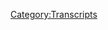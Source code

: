 {{DEFAULTSORT:
    #_TRANSCRIPT_0046:June 18, 2015
}}{{Transcript
    | title         = [[46: June 18, 2015]]
    | caption       = [https://knowledgefight.libsyn.com/knowledge-fight-june-18-2015 Listen to this episode on Libsyn]
    | episodeNumber = [[46: June 18, 2015|46]]
    | length        = 03:03:37
}}

{{MessageBox
    | header     = Warning: Bot Generated Content
    | text       = This transcript was automatically generated by transcription software and likely contains many mistakes and misattributions. Please check the audio for definitive quotes, attribution, and context.
    | image      = N3yvass4myg91.webp
    | imagewidth = 50px
    | id         = warning
}}

{{TranscriptBlock
    | name      = Alex Jones
    | timestamp = 00:00:00.000
    | text      = Andy in Kansas, you're on the air. Thanks for holding. So Alex, I'm a first time caller I'm a huge fan. I love your work.
}}

{{TranscriptBlock
    | name      = Dan
    | timestamp = 00:00:07.000
    | text      = Hey everybody welcome back to knowledge fight. I'm Dan I'm Jordan. We're a couple dudes we'd like to sit around drink red wine and explore the wacky shenanigans of Mr. Jones That's Alex if you're nasty that was the reverse of Janet Jackson
}}

{{TranscriptBlock
    | name      = Jordan
    | timestamp = 00:00:22.000
    | text      = that was very much very strange
}}

{{TranscriptBlock
    | name      = Dan
    | timestamp = 00:00:23.000
    | text      = Alex Mr sorry
}}

{{TranscriptBlock
    | name      = Jordan
    | timestamp = 00:00:28.000
    | text      = and there is a twist on this there is this is a no nonsense intro we're doing neither of us are fucking around there's no like pretending that we don't know what this show is about. Oh we're fucking getting right into this as the intro is rock solid one to one getting in getting out I don't know anything about Alex Jones and you my friend
}}

{{TranscriptBlock
    | name      = Dan
    | timestamp = 00:00:57.000
    | text      = I can tell you everything about him
}}

{{TranscriptBlock
    | name      = Jordan
    | timestamp = 00:00:59.000
    | text      = and that is the rub
}}

{{TranscriptBlock
    | name      = Dan
    | timestamp = 00:00:59.000
    | text      = it's so today we are going to be having a really fun episode that is going to take us it's going to jettison us in an entirely new direction with the show and hence we are drinking a little wine by the name of the expedition because this will be the beginning of a very important expedition but before we
}}

{{TranscriptBlock
    | name      = Jordan
    | timestamp = 00:01:17.000
    | text      = you know a lot of people die on Expedition and we may
}}

{{TranscriptBlock
    | name      = Dan
    | timestamp = 00:01:21.000
    | text      = we may very well uncover something that will get us killed okay I'm in probably not.
}}

{{TranscriptBlock
    | name      = Jordan
    | timestamp = 00:01:27.000
    | text      = Before we win some you lose up
}}

{{TranscriptBlock
    | name      = Dan
    | timestamp = 00:01:29.000
    | text      = before we do. I would like to play this out of context drop from an episode back in 2015 that is a little bit longer than our out of context drops but very much worth it.
}}

{{TranscriptBlock
    | name      = Alex Jones
    | timestamp = 00:01:39.000
    | text      = Okay, now had neighbors that had peacocks and they will get downright annoying. But in a way it was kind of cool, but then they screech but then I was killed him so I guess that took care of that problem. Everybody knows that peacocks only have about six months because the owls come in and take them out at night they just don't even eat them I just fly in and kill them. High speed boom basically knocked her heads off. Right there next but radar in house are amazing. One time I saw one kill a pigeon sitting on a power line it was getting dark in this big owl just flies by pow it's
}}

{{TranscriptBlock
    | name      = Jordan
    | timestamp = 00:02:19.000
    | text      = looking to somebody didn't grab
}}

{{TranscriptBlock
    | name      = Alex Jones
    | timestamp = 00:02:21.000
    | text      = the pigeon just killed it for sport. I guess Shaw Hawk Hill opinion off a power pole on the hawk came down. Side issue
}}

{{TranscriptBlock
    | name      = Jordan
    | timestamp = 00:02:40.000
    | text      = here's all the stuff that's killed a pigeon recently.
}}

{{TranscriptBlock
    | name      = Dan
    | timestamp = 00:02:42.000
    | text      = I saw I don't seen it once.
}}

{{TranscriptBlock
    | name      = Jordan
    | timestamp = 00:02:45.000
    | text      = And he's he's laughing at the fact that these owls just murdered his neighbor's peacocks in the middle of the night. He was like oh those peacocks were annoying. I'm glad owls murdered that my neighbor's beak. Alex
}}

{{TranscriptBlock
    | name      = Dan
    | timestamp = 00:02:58.000
    | text      = has seen a lot of brutality happened in the avian kingdom. It's your seems like side issue. I'd like to give a shout out to our new donator Thank you very much lamps.
}}

{{TranscriptBlock
    | name      = Alex Jones
    | timestamp = 00:03:09.000
    | text      = I'm a policy wonk.
}}

{{TranscriptBlock
    | name      = Dan
    | timestamp = 00:03:10.000
    | text      = Congratulations on becoming a policy wonk. He has donated on the time travel level. And so we will be doing a special episode based on his time traveling
}}

{{TranscriptBlock
    | name      = Jordan
    | timestamp = 00:03:20.000
    | text      = specifications. Welcome to the fold, Lance.
}}

{{TranscriptBlock
    | name      = Dan
    | timestamp = 00:03:23.000
    | text      = Glad to have you. Today, though. I have gone on my own time travel adventure. Yes, because as I've hinted, in past episodes, I have undertaken something of an investigation. This investigation is ongoing, but I'm currently ready to share the beginning of it. All right, and tell the listeners swear
}}

{{TranscriptBlock
    | name      = Jordan
    | timestamp = 00:03:46.000
    | text      = to God if this is Hillary's emails all over again, I'm gonna find you,
}}

{{TranscriptBlock
    | name      = Dan
    | timestamp = 00:03:49.000
    | text      = dude, guess what? It's not. Okay. So I decided at some point when I found an archive of old episodes, I decided that I wanted to figure out exactly where Alex Jones lost his mind. That was something that is of important consequence to me, because I'm afraid it's going to happen to me.
}}

{{TranscriptBlock
    | name      = Jordan
    | timestamp = 00:04:11.000
    | text      = You're trying to find your own like, sell by date? Is that what's going on?
}}

{{TranscriptBlock
    | name      = Dan
    | timestamp = 00:04:16.000
    | text      = It's like that episode of last where Desmond has to find his constant right. I have to find Alex Jones far enough in the past where he was saying
}}

{{TranscriptBlock
    | name      = Jordan
    | timestamp = 00:04:23.000
    | text      = right and then we have to stop right before you get to that. Exactly. Gotcha. That is the plan. So I'm just gonna teach me the signs and then it will be up to me to kill you. I suppose. That's really pleased. Yeah, that's really the only option
}}

{{TranscriptBlock
    | name      = Dan
    | timestamp = 00:04:37.000
    | text      = once I turned zombie take me out. All right, but I will play the cranberries. While that is happening. I have a lot of experience with Alex from the past and I had listened to his show at some points for entertainment way back and I knew that he was not the same person he is in 2017. So I wanted to know what the fuck happened. So I've gone back and I've listened to episodes and he's still a bigot and an idiot, right way back. But he, he's changed. And I think the Trump campaign has changed him.
}}

{{TranscriptBlock
    | name      = Jordan
    | timestamp = 00:05:08.000
    | text      = Yeah. And that's that's what we speculated from the
}}

{{TranscriptBlock
    | name      = Dan
    | timestamp = 00:05:11.000
    | text      = very beginning. And so I have isolated a start date of my investigation to June 16 2015, which is the day that Donald Trump descended that escalator and announced his candidacy candidacy for president. So I am it's time
}}

{{TranscriptBlock
    | name      = Jordan
    | timestamp = 00:05:27.000
    | text      = traveling wise. That is our new kill baby Hitler moment. Well,
}}

{{TranscriptBlock
    | name      = Dan
    | timestamp = 00:05:33.000
    | text      = no, it turns out not but that is where I am beginning my investigation. And I can say with absolute certainty that Alex Jones is not 2017 Alex Jones on June 16. Okay, he doesn't support Donald Trump. He has no knowledge of Donald Trump to any external observer. If you listen to the show, he doesn't bring him up once. He announces his candidacy on the set the 17th to June 17 show that peacock clip was from that show. He's all that tip. Okay, he does a half hour interview with a lady who the city of Visalia, California told that she couldn't keep goats in her house. He did a half hour
}}

{{TranscriptBlock
    | name      = Jordan
    | timestamp = 00:06:15.000
    | text      = part was that like them? Them like communicating with each other on a farm based level? Just like, Hey, you can't sell goats or own goats. Well, guess what? My neighbor can't fucking own peacocks. I'll stick my train the owls on them. And guess what? These owls eat fucking goats. Lady. Keep them wherever you want to kill goats
}}

{{TranscriptBlock
    | name      = Dan
    | timestamp = 00:06:36.000
    | text      = for fun. Yes, that was an offshoot of that conversation. He's on some agenda 21 Shit. He basically it the episodes not worth US covering. Okay? It's not very interesting. But he the peacocks would beg to differ that that is fun. But he also has a guest who speculates that gold is going to be selling at $50,000 An ounce shortly, shortly shortly,
}}

{{TranscriptBlock
    | name      = Jordan
    | timestamp = 00:07:01.000
    | text      = but that's a pretty big jump. Yeah,
}}

{{TranscriptBlock
    | name      = Dan
    | timestamp = 00:07:02.000
    | text      = it would be about a $49,000 announced jump there. I can see it. I'll tell you what, it never happened.
}}

{{TranscriptBlock
    | name      = Jordan
    | timestamp = 00:07:08.000
    | text      = They said no. So that would be that would be the wildest day in
}}

{{TranscriptBlock
    | name      = Dan
    | timestamp = 00:07:12.000
    | text      = history since 2015. The highest gold has ever been is $1,300 an ounce. So they really shot that mark. When they were shooting the moon. It did that would
}}

{{TranscriptBlock
    | name      = Jordan
    | timestamp = 00:07:23.000
    | text      = destroy global currency. Like the entire world, the entire world's economy would just end.
}}

{{TranscriptBlock
    | name      = Dan
    | timestamp = 00:07:30.000
    | text      = Everything would be kind of fun, though. Like you would destroy the currency in a really weird way. And if you had any gold Hurray, Oh, yeah. But
}}

{{TranscriptBlock
    | name      = Jordan
    | timestamp = 00:07:40.000
    | text      = also but even then your gold then becomes worthless? Because it's worth no, it's it's what you can't go to. It's like going to a corner store and trying to break 100.
}}

{{TranscriptBlock
    | name      = Dan
    | timestamp = 00:07:52.000
    | text      = Yeah, whatever you have is only worth what someone is able or willing to give you for it. Exactly. I also think also, it's worth mentioning that Alex Jones, to this day and back in 2015. And forever, has been distributed by GCM Genesis communications network, which is a company that's owned by a guy named Ted Anderson, who also owns Midas resources. A gold's Oh, gotcha. So him having this guy on Google. That's coincidental that is coincident. Yeah. So it's mostly that shit. And then this agenda 21 fears with the Goat Lady, and also a story about a guy who lived in I believe, Huntsville, Alabama. And he had a trailer that he set up on the outside of town, but still within city limits.
}}

{{TranscriptBlock
    | name      = Jordan
    | timestamp = 00:08:37.000
    | text      = So he's the hero of our story. No, no, no heroes.
}}

{{TranscriptBlock
    | name      = Dan
    | timestamp = 00:08:41.000
    | text      = He just sets up a trailer wants to live off the grid. He's got solar panels, and he claims that everything's cool. And the city's like, you have to have your home up to code. You don't have consistent water. We don't know if you have like winter proof this house. So you just gotta move outside city limits. Yeah, you can't live within the city, especially if you have kids. If you don't have a home that's up to code. And he's like, Nah, I'm being oppressed. So that's Alex's whole angle on Yeah. So that is being oppressed. That gets you up to speed on the 17th. That's one day after Donald Trump announces his candidacy. Unfortunately, on the night of the 17th Something very terrible happened. And that was the shootout was killed by a peacock. No, it was the shooting at the Charleston church. Oh, fuck me. The Dylann Roof went in and shot up the the the Emanuel African Methodist.
}}

{{TranscriptBlock
    | name      = Jordan
    | timestamp = 00:09:41.000
    | text      = I don't want to hear I don't want this to be an entire episode of me screaming in the background.
}}

{{TranscriptBlock
    | name      = Dan
    | timestamp = 00:09:46.000
    | text      = It's not going to be entirely that because I think that there's interesting angles we can take to approach Alex's version of
}}

{{TranscriptBlock
    | name      = Jordan
    | timestamp = 00:09:54.000
    | text      = it right?
}}

{{TranscriptBlock
    | name      = Dan
    | timestamp = 00:09:57.000
    | text      = And we're gonna have to because it's what's happening.
}}

{{TranscriptBlock
    | name      = Jordan
    | timestamp = 00:09:59.000
    | text      = Okay. All right. All right, fine. Be warned. To be warned Buyer beware. I have I have. Yeah, no, no. Oh, man, that one gets to me,
}}

{{TranscriptBlock
    | name      = Dan
    | timestamp = 00:10:09.000
    | text      = I promise you, this isn't a setup where I was like, I'm gonna trick you to come over. And then I'm gonna force you to talk about this. Let's just get it out of the way up top. Yes, horrifying event. Terrible. doesn't really need to be said everyone kind of knows where we stand on
}}

{{TranscriptBlock
    | name      = Jordan
    | timestamp = 00:10:27.000
    | text      = an event that perhaps more than any other crystallizes the state of America. In the 21st century, certainly, it really does. Because every thought that people had of like, Oh, we're past racism, every single moment of that entire situation is just all of endemic racism in one. Sure. Like, it's all there.
}}

{{TranscriptBlock
    | name      = Dan
    | timestamp = 00:10:53.000
    | text      = It's all white. supremists Oh, absolutely. It's cockling fears. It's fucking black people are taking over. You can't
}}

{{TranscriptBlock
    | name      = Jordan
    | timestamp = 00:11:01.000
    | text      = sell a loose cigarette without being murdered by the cops if you're black. But if you murder people in a church, if you murder black people in a church, the cops will take you out of fucking McDonald's. Certainly that is the type of shit that is beyond fucking the pale.
}}

{{TranscriptBlock
    | name      = Dan
    | timestamp = 00:11:18.000
    | text      = It's nonsense. It is. And you could be
}}

{{TranscriptBlock
    | name      = Jordan
    | timestamp = 00:11:22.000
    | text      = it makes me want to burn down churches. But that doesn't make any goddamn sense doesn't make
}}

{{TranscriptBlock
    | name      = Dan
    | timestamp = 00:11:26.000
    | text      = things better. No. But here's the good news. Alex doesn't wrestle with much of that. He good. I know that this is going to be difficult for you, especially.
}}

{{TranscriptBlock
    | name      = Jordan
    | timestamp = 00:11:38.000
    | text      = I, because I am prone to an arrangement.
}}

{{TranscriptBlock
    | name      = Dan
    | timestamp = 00:11:40.000
    | text      = Yes. And I have similar feelings. Don't get me wrong. Even if I don't yell as much as you do. I'm yelling on the inside. But I think that this is an important document and a very important piece of my investigation of how Alex went wrong. Because there is an interview with a guy at the end of this, that sort of I think is foundational to Alex's election 2016 behaviors radicalization, yes. But then at the same time, the rest of the episode, the body of the episode, very perfectly depicts how Alex Jones goes from ambivalence to false flag. And it's very interesting, False Flag Campaign that no thinking that the shooting was a false flag. Oh, fuck. So I'm going to lay it out ahead of time, what you're going to experience is at the start of the episode, Alex can't say one way or the other. Because he knows how racially charged it would be for him to say this is fake. Yeah. So he's like, I don't know. I can't say there have been a lot of people who have been false flags in the past. We know that Operation Gladio exists. All this stuff. He's just doing that like putting his toe in the water. It's like yeah, maybe Intel. He has an interview at the end of the episode with a preacher. A Reverend Childress, okay comes on, and basically just says, Come on, this is fake. And now that a black preacher has said that Alex is freed up to robustly bring the narrative.
}}

{{TranscriptBlock
    | name      = Jordan
    | timestamp = 00:13:22.000
    | text      = So he he got, he got permission. He got the oh, that's what are the No, that's what he thinks he got from that. And that gives him that gives him covering of his ass totally.
}}

{{TranscriptBlock
    | name      = Dan
    | timestamp = 00:13:35.000
    | text      = It's not that he got permission, but it gives him cover. It's the same as like I have black friends is like, yeah, I talked to Reverend child dressed exactly the exact same thing.
}}

{{TranscriptBlock
    | name      = Jordan
    | timestamp = 00:13:43.000
    | text      = Exactly. And I understand how I'm not being racial, that guy's black.
}}

{{TranscriptBlock
    | name      = Dan
    | timestamp = 00:13:47.000
    | text      = And I understand how kind of maybe racist it is for me to even suggest that that's what's going on.
}}

{{TranscriptBlock
    | name      = Jordan
    | timestamp = 00:13:55.000
    | text      = Now. That's exactly what's going on over the course of the episode,
}}

{{TranscriptBlock
    | name      = Dan
    | timestamp = 00:13:57.000
    | text      = it feels very clear that that's what's going on. That's what's going on. So before childless, as they have this interview, Alex Jones brings Jakari Jackson in to co host with him once again. And because like we got to have a black reporter, Everything's fine. Everything's fine. And Jakari Jackson says almost nothing and sits there uncomfortably. Right. So it is a secondary element of my investigation is why did Jakari Jackson quit? And
}}

{{TranscriptBlock
    | name      = Jordan
    | timestamp = 00:14:25.000
    | text      = I think I think there's one to look. There's, there's just so much a man can take, right? There's so much a man,
}}

{{TranscriptBlock
    | name      = Dan
    | timestamp = 00:14:33.000
    | text      = Alex Jones makes me sit here silently. Well, he interviews this preacher. And yeah,
}}

{{TranscriptBlock
    | name      = Jordan
    | timestamp = 00:14:38.000
    | text      = so he goes home and it's like, I don't know if I can do this anymore. It's a little
}}

{{TranscriptBlock
    | name      = Dan
    | timestamp = 00:14:43.000
    | text      = messed up. But we're gonna start this with the first clip. This is how he starts the episode. And I will say that it starts kind of okay, but it deteriorates really quickly. And then Alex introduces what is going to be his sort of driving narrative about why this shooting isn't The biggest deal in the world and it's pretty it's in pretty poor taste. So I'm sorry.
}}

{{TranscriptBlock
    | name      = Alex Jones
    | timestamp = 00:15:09.000
    | text      = Ladies and gentlemen, thank you so much for joining us. very tragic events have taken place in Charleston on the East Coast age range classically mentally ill looking young man as bused into a church last night and basically sat there for an hour before shooting and killing execution style. Nine black people on a white on black racial attack. And this is one of these events that I call a Rosetta Stone there are a lot of them that are now you could have you can take this event and look at every angle of our problems through it and learn a lot. Number one, I don't mean this sarcastically Dylann Roof who's now in police custody who walked around and posted to Facebook and places himself were wearing you know, South African apartheid attire, and patches are a fucking thing to drop our gone to medical school to be an abortionist, and then he can kill 10s of 1000s of black people in his career and be called a great member of society. And that's what the smart races do. Jakari Jackson and others have gone out and demonstrated and protested out front Planned Parenthood here in Austin, Texas and a bunch of death loving scum. Spiritual Kindred is I would say, in my opinion, crawl out from underneath rocks to come and attack us.
}}

{{TranscriptBlock
    | name      = Dan
    | timestamp = 00:16:48.000
    | text      = So within a minute of starting his show, I he like you said he could have just stopped good and just stop he did start with a fairly tasteful this guy is a crazy person. He's racial,
}}

{{TranscriptBlock
    | name      = Jordan
    | timestamp = 00:17:00.000
    | text      = a white on black racial crime, full stop
}}

{{TranscriptBlock
    | name      = Dan
    | timestamp = 00:17:03.000
    | text      = within a minute of just talking he's like, but the bigger deal is or if you wanted to actually kill more black people, you should have become an abortionist. Yep. I mean,
}}

{{TranscriptBlock
    | name      = Jordan
    | timestamp = 00:17:13.000
    | text      = great. That's what smart race is still great spin smart races, they get rid of all of this public racism and they go straight for the pre race of pre racism. Yeah, like, have you ever seen Minority Report? That's really what that is. Sure. That's what's going on. So
}}

{{TranscriptBlock
    | name      = Dan
    | timestamp = 00:17:29.000
    | text      = the abortion rates are kind of interesting to look at the minorities do have higher abortion rates and white populations. Yep. But all numbers have been dropping pretty consistently for years. The reason that most experts we've looked at the numbers give is
}}

{{TranscriptBlock
    | name      = Jordan
    | timestamp = 00:17:46.000
    | text      = money that's really big. Money, money, money, money,
}}

{{TranscriptBlock
    | name      = Dan
    | timestamp = 00:17:50.000
    | text      = access to health care, contraception, that sort of thing, is really what the true story is about it is not that people want to kill Black children. And so they support abortion in order to do it. It's a crooked narrative. It's
}}

{{TranscriptBlock
    | name      = Jordan
    | timestamp = 00:18:05.000
    | text      = a bullshit anti abortion argument that my dad has made 300 million times and you're sitting there going forward, stop, shut the fuck up. Then think for one second. What do you care more about that these babies are born or that anybody can fucking feed them? And the answer to those anti abortion people is always life stops being worth caring about at conception. Yeah, yeah, they're fucking monstrous. So they're happily willing to watch hundreds of 1000s of children starve, especially in the United States, where we have hundreds of 1000s of children starving right now or going hungry. But no, it's fucking anti Abortionists who need to fucking make sure that we get more and more goddamn babies in there. And if you don't want that, if you want abortion legalized in your fucking racist, because 50% of all black babies have been abortion ated or whatever the fuck they want to lie about. That's something that Alex Jones has said before is that 50% of all black babies are fucking aborted.
}}

{{TranscriptBlock
    | name      = Dan
    | timestamp = 00:19:10.000
    | text      = It's up to 5151 Goddamnit. That's a majority.
}}

{{TranscriptBlock
    | name      = Jordan
    | timestamp = 00:19:15.000
    | text      = Well, then they now have control of Congress, I guess. I don't know. I don't know. But like if they can fucking appoint a Supreme Court justice. Sure.
}}

{{TranscriptBlock
    | name      = Dan
    | timestamp = 00:19:23.000
    | text      = If you take reality out of the equation, it's actually a really good spin for him to make, because it would be incredibly difficult for him to wrestle with the idea that this was a white supremacist who celebrated apartheid Africa, South Africa, who celebrated Rhodesia who had the express purpose of wanting to trigger a race war, like it would be very difficult. So his first volley is nine people are dead. 51% of black children are aborted.
}}

{{TranscriptBlock
    | name      = Jordan
    | timestamp = 00:19:51.000
    | text      = And what's the larger crime?
}}

{{TranscriptBlock
    | name      = Dan
    | timestamp = 00:19:53.000
    | text      = Right? What's the who's going in here for the greater good his secondary argument is? Look, a lot of people have have been brain controlled to commit crimes and he lists off like the Unabomber. Timothy McVeigh, these folks and like
}}

{{TranscriptBlock
    | name      = Jordan
    | timestamp = 00:20:09.000
    | text      = Timothy McVeigh noted right wing, racist, a murderer guy who wanted to start a race war
}}

{{TranscriptBlock
    | name      = Dan
    | timestamp = 00:20:17.000
    | text      = guy who specifically said the taxes were an act of war against
}}

{{TranscriptBlock
    | name      = Jordan
    | timestamp = 00:20:21.000
    | text      = people and was radicalized by the Waco bullshit and deed white anti government all the
}}

{{TranscriptBlock
    | name      = Dan
    | timestamp = 00:20:27.000
    | text      = way very similar to Alex in many ways very similar to Alex Alex claims that Timothy McVeigh had a chip in his head, and that they were controlling him through that. Oh, that makes sense. And I did a little bit of research into that. And I did find an article written by a lady who had a UCLA email address. I don't know if she actually taught at UCLA or was a student. I have no idea where she just got one. Yeah, but she worked there for a while. She wrote a really, it appears scholarly based on her connection to UCLA article about how Timothy McVeigh probably was being mind controlled. But then if you look into her past at all, she is a incredibly active member of UFO conspiracy communities. Okay, so it kind of goes part and parcel with that.
}}

{{TranscriptBlock
    | name      = Jordan
    | timestamp = 00:21:09.000
    | text      = Well, she wasn't until she wrote that article, and she became mind control, right to make sure that you would never believe the truth. Right. And I like the Unabomber is kind of a really, really smart Alex Jones. Yeah. Well, like a super genius level, Alex Jones would get rid of all of the racism stuff and be like, listen, it's actually all of society. It's not a small group of it. We all need to get out of here. All of this shit. Let's move back to the woods and fight owls because they're stealing our peacocks.
}}

{{TranscriptBlock
    | name      = Dan
    | timestamp = 00:21:44.000
    | text      = Yeah. Like imagine if Ted Kaczynski had to fill four hours a day. Like I know that you manifesto
}}

{{TranscriptBlock
    | name      = Jordan
    | timestamp = 00:21:51.000
    | text      = 60,000 pages, man.
}}

{{TranscriptBlock
    | name      = Dan
    | timestamp = 00:21:54.000
    | text      = Come on. So like Alex is he's struggling to find 60,000
}}

{{TranscriptBlock
    | name      = Jordan
    | timestamp = 00:21:58.000
    | text      = pages. 16,000 words? Right? Right, right. Ridiculous. That's as many emails as Hillary left or whatever long. Yeah, documents,
}}

{{TranscriptBlock
    | name      = Dan
    | timestamp = 00:22:09.000
    | text      = Alex is struggling at this point to find the foothold of the what the narrative is going to be. And I think he's caught off guard a little bit. And he doesn't know isn't ready to deal with this. He doesn't know that coming out immediately and saying it's fake will open him up to accusations. So he can't do that. And here's how he sort of ambivalently talks because
}}

{{TranscriptBlock
    | name      = Jordan
    | timestamp = 00:22:29.000
    | text      = this is way post Sandy Hook. So he kind of already knows like, oh, mass shootings are a place that I don't necessarily want to jump into. Well,
}}

{{TranscriptBlock
    | name      = Dan
    | timestamp = 00:22:37.000
    | text      = he also knows, I think he does know from the jump that the narrative has to be gun control. Like it has to be about how they're going to take our guns with it. Yes, but he doesn't know how to get there. And so he's struggling throughout the course of the episode, because he has to say, essentially, that it's fake. In order for it to be like, this is a plan to take our guns, yes. But he can't do that. Like I said, because it opens him up to way too much very justifiable attack Yeah, of racism. And so we get into this next clip, which is the first time false flag theory comes up.
}}

{{TranscriptBlock
    | name      = Alex Jones
    | timestamp = 00:23:11.000
    | text      = Some will say, is it a false flag? Well, because our government, other governments have been caught carrying out mass shooting false flags. And because it's in Operation Northwoods, they would wound people and shoot people at public places, and then blame it on their political enemies as a pretext for war with Cuba. Because this happened in Operation Gladio. Back in the 1950s, and 60s and 70s. In Europe, you have to say we have to look at that. I don't think that's what this is. It could be not. But we've seen other demons, Target, white churches, black churches, Jewish synagogue, all lives matter who's a famous case out in Fort Worth, where a guy went in shot and killed 14 people, and mainly a white church. It was a white guy doing it. He was a Navy veteran. And then it turns out, he told his neighbors he was under mind control. And I thought I'll probably schizophrenic till they talk to one neighbor and they said no, and we saw him one day being drugged out by people in what looked like Navy uniforms and thrown in a white van. This is decades after he'd been in the Navy. You can look up that case,
}}

{{TranscriptBlock
    | name      = Dan
    | timestamp = 00:24:32.000
    | text      = and I did. So what he's talking about there as his sort of example of white churches being attacked, was a gentleman by the name of Larry Jean Ashbrook. He on September 15 1999, killed seven people and injured a further seven at a post See you at the pole rally featuring a concert by the Christian rock group 40 days before committing suicide himself. It occurred at Wedgewood Baptist Church in Fort Worth in 1990. Nine. Now, the interesting thing about this is the stuff about his neighbors saying that he was dragged out by vans and stuff like that. That's completely uncomfortable. But what we can confirm is that his motivation was that he hated Baptists. Oh, it was a religiously based crime, where he went in he hated Baptists. Yeah, he's a really
}}

{{TranscriptBlock
    | name      = Jordan
    | timestamp = 00:25:25.000
    | text      = specific one, though.
}}

{{TranscriptBlock
    | name      = Dan
    | timestamp = 00:25:26.000
    | text      = Well, he was a member of a group. There was a private investigator. This came out in
}}

{{TranscriptBlock
    | name      = Jordan
    | timestamp = 00:25:32.000
    | text      = the ABL anti Baptist League.
}}

{{TranscriptBlock
    | name      = Dan
    | timestamp = 00:25:35.000
    | text      = The most intriguing new detail came from Houston writer and private investigator John Craig, who said he interviewed Ashbrook in the presence of several Ku Klux Klan members. In spring of 1997, the CO writer of a book on white supremacists, Craig said that Ashbrook boasted of his membership in the Phineas priests, a loose knit virtually religiously racist movement that advocates the killing of minorities and Jews. Buford furrow who allegedly shot up a Jewish Daycare Center in Los Angeles and August is also believed to be a Phineas priest. He is a member of a group called the Phineas priests, who are also part of the an offshoot of this group called Christian identity. And they are a group that are right wing terrorists. It is a Christian, or it above a blah, Christian identity beliefs were primarily developed and promoted by two authors who regarded Europeans as the chosen people and Jews as the cursed offspring of Cain. But
}}

{{TranscriptBlock
    | name      = Jordan
    | timestamp = 00:26:28.000
    | text      = everybody hates the Jews. Yeah,
}}

{{TranscriptBlock
    | name      = Dan
    | timestamp = 00:26:30.000
    | text      = it's true, why but they go guys, they also have a belief that Baptists are a bastardized version of Christianity, because of their acceptance and because they don't rigidly adhere to these European nationalist supremacist ideals. Yeah, but there's
}}

{{TranscriptBlock
    | name      = Jordan
    | timestamp = 00:26:47.000
    | text      = so many like, you could go with Unitarians like why pick Baptists that bet that has the feel of like a guy who is fucking nuts, just deciding like, God, Dan, at that fucking Baptist Church didn't get my change right at the grocery store. So that's because a Baptist they don't know, man.
}}

{{TranscriptBlock
    | name      = Dan
    | timestamp = 00:27:07.000
    | text      = It's possible killing all of them. It's possible. But I think I think the more reasonable argument is that Unitarians are too far gone. They're not even Christians. These Baptists need to be got back in line. And maybe if I, like, if I shock them, they'll realize that they've strayed and come back, something like that. God damn, I'm trying to put myself in a crazy headspace and it's, it's very difficult. That's as close as we're gonna get. So there was a guy named Jeremiah nips, who survived the shooting. He was a 19 year old former football lineman, and he recounted a conversation that he had during the shooting, and this is a quote from him. I don't know why, but I just sat there looking at him as he came towards me. When he got within about five feet. He pointed one of his guns at me and just glared. I told him, Sir, you don't have to be doing this. He told me to shut the hell up. Then he asked me what my religion was. And I told him I was a Christian, a Baptist. He said, That sucks. And now that it was a stupid religion, needs replied, No, sir. It doesn't suck. It's a wonderful thing. God put me on this earth for a reason. I'm certain of that. ashbrooke fired several more rounds and yelled this religion is bullshit. And then he sat down and said, Fuck off and shot himself in the head. So, one good thing happened. Yeah, he was a crazy person. And investigators after the fact when they look went to his house, they discovered that he had virtually destroyed the interior of his house. Holes. Were bashed into the walls with crowbars. The toilet was filled with concrete and the fruit trees growing in the backyard had been poisoned. He is just not you is a completely crazy person. And though he was involved in racist organizations, like these Phineas priests, Christian identity, clearly had some relation to the Klan. That wasn't not like there was just about Baptists. Like it wasn't.
}}

{{TranscriptBlock
    | name      = Jordan
    | timestamp = 00:28:53.000
    | text      = Well, I mean, it was he was going to he was most likely a loaded gun. Like it wasn't. It wasn't he was specifically going after Baptist. No, he was lucky. No, I mean, I know he was sorry. He's a fucking lunatic who was just accepted by these people. That's what it was. So this dude is crazy. Probably rammed to the gills with PTSD meets up with these kk k guys who support everything he believes, keeps getting kind of promoted into these cooler and cooler like little inner circle things. And they've just basically prime them with all of this bullshit. They're just like, hey, it could have been anything it could have been like, that's, hey, you know, you know who the real problem is? It's fucking I don't know, pick a
}}

{{TranscriptBlock
    | name      = Dan
    | timestamp = 00:29:44.000
    | text      = group. That's how hate groups work. You take people who are disenchanted, disenfranchised and they gradually lead them down the path. It's the same with cults. You know, like Scientology. You don't know the end until you're too far in to do anything about it. You get indoctrinated into these hate groups and human Maybe don't realize they're hate groups and tell. It's like, oh fuck, I'm already in deep. It's hate. It's the same thing with Alex.
}}

{{TranscriptBlock
    | name      = Jordan
    | timestamp = 00:30:07.000
    | text      = It's a suicide bomber. It's the same fucking thing. Yeah, that's what he was. He was a suicide bomber. Yeah, just because he had a gun instead of a bomb doesn't make him any less of a terrorist. Yeah,
}}

{{TranscriptBlock
    | name      = Dan
    | timestamp = 00:30:19.000
    | text      = he killed seven people, four of which were teens. But the point that he went to a white church is super irrelevant. It's just Alex trying to make false equivalencies. Yeah. So we get down to the next clip, which is Hey,
}}

{{TranscriptBlock
    | name      = Jordan
    | timestamp = 00:30:32.000
    | text      = black people died. Well, guess what? White people died too. So that means everything's fine. And we never have to confront the fact that this whole goddamn country is filled with racist fucks. And we're never going to be rid of it.
}}

{{TranscriptBlock
    | name      = Dan
    | timestamp = 00:30:45.000
    | text      = Not the whole country, but a lot of it a lot of it. No, it's a whole fucking
}}

{{TranscriptBlock
    | name      = Jordan
    | timestamp = 00:30:49.000
    | text      = every part of the country traded with these horrifying people, right?
}}

{{TranscriptBlock
    | name      = Dan
    | timestamp = 00:30:53.000
    | text      = And the internet is making it worse. Yeah. But this next clip is actually kind of fun. Because Alex in his rambling, trying to make sure everyone knows that he doesn't like Dylann Roof accidentally supports gun control.
}}

{{TranscriptBlock
    | name      = Jordan
    | timestamp = 00:31:06.000
    | text      = Okay, in this next clip, all right, we're learning. We're growing and
}}

{{TranscriptBlock
    | name      = Alex Jones
    | timestamp = 00:31:10.000
    | text      = out of trouble, trespassing and other activities. And he just looks like the textbook case lunatic.
}}

{{TranscriptBlock
    | name      = Jordan
    | timestamp = 00:31:19.000
    | text      = That is true. I do agree with him. And let me tell you,
}}

{{TranscriptBlock
    | name      = Alex Jones
    | timestamp = 00:31:21.000
    | text      = if I had a son like that, I would not be giving him a gun. But that's just common sense.
}}

{{TranscriptBlock
    | name      = Dan
    | timestamp = 00:31:27.000
    | text      = So there, yes, there we go. Now, let those guys have gone now extrapolate that as a parenting technique to a social Moray, how we guide society, and now we have a better world.
}}

{{TranscriptBlock
    | name      = Jordan
    | timestamp = 00:31:41.000
    | text      = Hey, if you don't like mentally ill people having guns.
}}

{{TranscriptBlock
    | name      = Dan
    | timestamp = 00:31:46.000
    | text      = See, now this is where we have to get into where Alex Jones is really smart as a propagandist. Because his whole thing is that they want to take our guns, when the reality is the people who are interested in gun control, don't want to take your guns, you can have your guns, but we want to make it more regimented. We want to make it safer. We want to make a world where it's harder to get a gun, because people like this asshole exist.
}}

{{TranscriptBlock
    | name      = Jordan
    | timestamp = 00:32:14.000
    | text      = And few. I you know what, it doesn't matter if it's harder to get a gun or not. I want to live in a world where fewer people get shot by guns. Yes. If it doesn't matter to me what the solution is, it seems obvious that the solution is gun control. But if the solution truly was give everybody 10 guns and just wear them all the time. Yeah, I'm fine with that too. Sure. Just so long as fewer people get fucking murdered. Yeah, I'm for it.
}}

{{TranscriptBlock
    | name      = Dan
    | timestamp = 00:32:45.000
    | text      = We want the end goal, not the process. I don't get I don't care. Yeah. And I think that what the the reason I was saying he's smart is that every single thing you have to come out swinging as if it was the thing you're afraid of, then that way, you are always on the offensive, even when you're being defensive. So in the same way that like, this isn't a thing where people want to take your guns, you have to act like it is because if you don't you give a little bit, you show weakness. And as long as you project strength and aggression at all times, people will you know, you can't really have an argument with him because he does in that clip. He agrees. If I was his dad, I would not let him have a gun. Yeah. But then his
}}

{{TranscriptBlock
    | name      = Jordan
    | timestamp = 00:33:25.000
    | text      = his comeback to you would be like, hey, but that's me, because I should have the right to do that. Be the government? I don't want to tell you exactly.
}}

{{TranscriptBlock
    | name      = Dan
    | timestamp = 00:33:36.000
    | text      = Yeah, I guess it is problematic. Yeah. So you know that church, we just talked about the show white church. There's another one that Alex wants to bring up. Oh, it's an even worse example. Oh, no.
}}

{{TranscriptBlock
    | name      = Alex Jones
    | timestamp = 00:33:48.000
    | text      = By the way, did you hear 10 were shot 10 White people were shot and killed 10 White people by five black gunman? Well, that was in 1993 when apartheid was ending. And then it came out in the newsletter that it had been organized and probably paid for by groups that wanted to keep apartheid in place. So there's a London Telegraph, reporting on what many believe, is a false flag.
}}

{{TranscriptBlock
    | name      = Dan
    | timestamp = 00:34:17.000
    | text      = He has David knight on to talk a little bit more about this, but they don't get into any detail or actually talk about what the actual situation they're talking about is okay. This is a 1993 in South Africa. It was the St. James church massacre. I don't know if you've ever heard about this. I have not. It's a event that has sort of slipped through the Sands of Time, because shit was real bad in the 90s in South Africa. Yeah. The end of apartheid was a really difficult time for folks. So there was this was one of four major attacks between late 1992 all the way through 1993 perpetrated by the Amazonian People's Liberation Army. It was a group that was founded after the Sharpeville massacre, which was in 1960 I believe that it was a thing where 69 people were killed and 180 injured, many shot in the back fleeing. Police reports claimed that quote, young and inexperienced police members panicked and opened fire on protesters setting off a chain reaction. This Sharpeville massacre happened during a protest of what was known as pass laws. Are you aware of pass laws?
}}

{{TranscriptBlock
    | name      = Jordan
    | timestamp = 00:35:23.000
    | text      = I've heard of them, I don't quite remember entirely the whole thing. They were
}}

{{TranscriptBlock
    | name      = Dan
    | timestamp = 00:35:27.000
    | text      = laws that essentially required black citizens in South Africa to carry a passport around with them at all times. And it was a way of trying to limit their movement, and was one of the foundational aspects of the apartheid system. Right.
}}

{{TranscriptBlock
    | name      = Jordan
    | timestamp = 00:35:39.000
    | text      = It's the it's the voter ID writ large all day every day, kind of? Absolutely. It's no, it's a reasonable thing. You don't want people just going anywhere. You got to know people you got to know people aren't what if they're crazy, what are their terrorist, right? We got to make sure we know who everybody is natural. It's only once only targets a certain group of people doesn't mean that it's
}}

{{TranscriptBlock
    | name      = Dan
    | timestamp = 00:36:02.000
    | text      = a 1967 safety, but it's your safety to totally about 7000 people in 1960, we're demonstrating against these pass laws, because originally it was just for men over 16. And then they expanded to include women and younger people, and it was just becoming a thing where, what the fuck guy? Right, so they protested against it. And as we've described, and that was the official report from the police, young and inexperienced cops just opened fire on them. Right. Some people say that the protesters were throwing rocks at the police. But it's unclear. There are other sources that say that they were completely peaceful, and the cops fired on them. Yeah, so the a PLA the as Aryan as an alien People's Liberation Army was formed in response to that massacre under the name poco. But then change their name later. And let's be honest, they did do some terrorist shit. But there's a reason I don't
}}

{{TranscriptBlock
    | name      = Jordan
    | timestamp = 00:36:53.000
    | text      = want. So a lot of the people who were I would say, most of the people who were negatively affected by that group, probably didn't actively participate, right, probably weren't actively worthy of what they got. But I am far more sympathetic to the as an alien Liberation Party. Well, the eight than anybody
}}

{{TranscriptBlock
    | name      = Dan
    | timestamp = 00:37:18.000
    | text      = else, the A PLA, his argument was that because of the apartheid system, every white person was complicit in how things were operated. And I agree, there is an argument. I mean, certainly it's not a good enough argument that I would support killing them. But it's definitely true.
}}

{{TranscriptBlock
    | name      = Jordan
    | timestamp = 00:37:34.000
    | text      = I don't support killing them. And I don't think I don't think that would really solve anything. But my empathy for them is massive. Yeah, compared to my empathy for the white people who died. So
}}

{{TranscriptBlock
    | name      = Dan
    | timestamp = 00:37:45.000
    | text      = after the also, by the way, Alex said it was 10 people, it was 11. And he said there were five gunmen, there were four after the St. James massacre, all four men responsible were captured and arrested and incarcerated. They appealed for amnesty from Bishop Desmond Tutu, Truth and Reconciliation Committee, which happened after apartheid, because they were like, We don't want to do Nuremberg trials. Yeah, we want to try and heal the wounds society, right. And so they appealed to the Truth and Reconciliation committee. And they ended up meeting with survivors and family members of victims from the massacre that they had carried out, and they reconciled with them. They understood the ramifications of their actions, they repented. And these sorts of things, I think that it's a better way to go about society as a whole. So they were all granted amnesty by the Truth and Reconciliation committee. Now, if that sounds fucked up, that four out of four of the people who carried out this massacre, were granted amnesty. Consider this only 849 Out of the 7112 applications for amnesty to the Truth and Reconciliation committee. were accepted. Okay, so it was not a rubber stamp thing. Okay. Clearly, they went through the process and found all right, this makes sense,
}}

{{TranscriptBlock
    | name      = Jordan
    | timestamp = 00:38:59.000
    | text      = right? You're not it's not a repeatable behavior. It's not like, it's not like a breaking and entering where if you get out of jail, you're gonna cause break, you're gonna break and enter somewhere else again, or you're going to commit larger crimes. This was a you guys systematically oppressed and enslaved my people. And we fought back. Yeah. If you don't understand why we have at least some justification for fighting like this. You're an insane person.
}}

{{TranscriptBlock
    | name      = Dan
    | timestamp = 00:39:25.000
    | text      = Yeah. And they were carrying out orders to some extent from their a PLA organization. Right. So they were sort of foot soldiers to a greater extent. And beyond that the organization was created in response to police, massacres, right. So I don't I don't want to I would never come out and say I support their actions. But I do support the conclusion of the Truth and Reconciliation Commission.
}}

{{TranscriptBlock
    | name      = Jordan
    | timestamp = 00:39:52.000
    | text      = It's not the it's not the right way to do something. But if you don't have sympathy for it, then you're you're done. is being unreasonable? Yeah.
}}

{{TranscriptBlock
    | name      = Dan
    | timestamp = 00:40:01.000
    | text      = And if you don't understand the, the social dynamics that create stuff like that, right, you're being intentionally obtuse. Well, how does being intentionally obtuse? Yeah, well, the argument of whiteness gets
}}

{{TranscriptBlock
    | name      = Jordan
    | timestamp = 00:40:14.000
    | text      = trapped into this system that is oppressing you and destroying you at every single turn. There's no way that you can't begin to feel so helpless that you think well, what else is there to do? Right, but commit acts of violence? Well, it's
}}

{{TranscriptBlock
    | name      = Dan
    | timestamp = 00:40:29.000
    | text      = like that, that idea that, you know, rioting is the voice of the oppressed. Yeah, to some extent, if you can't, you can't get recourse for grievances that are real. In court. If the system is so broken against you. It sucks, but the only thing you can do is burn down a building. Well,
}}

{{TranscriptBlock
    | name      = Jordan
    | timestamp = 00:40:46.000
    | text      = the woman who murdered that kid, the cop who murdered that that kid and was on trial was just fucking that, like she was cleared of all charges, cleared of all charges, even though they had her on camera that she actually murdered that kid cleared of all charges and went back to work. That the lady in Oklahoma, Betty Shelby was a police officer who murdered Terrence Crutcher straight up murder, no, murdered him, no other way to describe it. And she was acquitted of all charges and just went straight back to work. So then, if that type of shit happens, you look at that, and you think there is no justice system? No, there's no justice. So why why would I want to go through these? Why would I want to be peaceful? Why would I want to do all of this stuff? Because I am getting no justice anywhere else? I have to take justice into my own hands. Right? It is to me it is, like you said willfully obtuse to think that riots and the like, are some sort of silly action, right, or that the Black Lives Matter? protesters want to kill cops, right? No, that's stupid. They want justice. That's it. Do you know what you get? You get justice. So if it's only applied to you and not to them, get ready for some shit burning down? Well, yeah.
}}

{{TranscriptBlock
    | name      = Dan
    | timestamp = 00:42:16.000
    | text      = And Alex would argue in favor of riots for this perceived they're going to take our Oh, exactly. Yeah. And it's just really unfair, and logically inconsistent. It's a real bummer. It's a real bummer. This next clip that we're going to play here comes almost immediately after he talks very inaccurately about this South African situation that he calls a false flag, okay, categorically wasn't. Also they imply that it was white people who carried it out and pretended they were black. I looked
}}

{{TranscriptBlock
    | name      = Jordan
    | timestamp = 00:42:48.000
    | text      = at that's trying to get racial cover and like all directions, yeah, like, I look, no, we're not being racist. We're not being racist. It's probably white people, or at the very least, it was a false flag run by white people. It's white people. We're definitely not being racist about this. Not being racist about Dylann Roof. I
}}

{{TranscriptBlock
    | name      = Dan
    | timestamp = 00:43:02.000
    | text      = don't buy his argument at all. It's so stupid. But then he comes back, and he makes a stupid prediction that did not come to pass, but also laments the state of being white, the
}}

{{TranscriptBlock
    | name      = Alex Jones
    | timestamp = 00:43:15.000
    | text      = mainstream media hyping racial division and racial war in this country 24/7. And creating the perception that blacks are being targeted by white people everywhere for extermination, has elicited a lot of low intensity attacks on whites, that quite frankly, I see almost every day and don't even cover off that I'm covering up. The whites are being targeted. I'll just mention, hey, there are two Alan White's they're intensifying crime statistics. It's very sad. This has been hyped. They want to get a race war going. Whites will start responding, mentally ill
}}

{{TranscriptBlock
    | name      = Jordan
    | timestamp = 00:43:49.000
    | text      = criminal, whites responding and then it can build
}}

{{TranscriptBlock
    | name      = Alex Jones
    | timestamp = 00:43:53.000
    | text      = towards a crescendo. And you see George Soros and the media pushing for this to federalize police after a summer of rage coming up this summer. This is it. This is the big one, with Obama with a year and a half left to try to ram through a bunch of federalisation, gun control, you name it.
}}

{{TranscriptBlock
    | name      = Dan
    | timestamp = 00:44:14.000
    | text      = So that's the dumb prediction. We can now two years after look back and there was not a summer of rage. I actually had kind of a summer of rage and that I was drunk through most of it. I was raging pretty good. Yeah. But there was not a crackdown, there was not a federalisation of the police force
}}

{{TranscriptBlock
    | name      = Jordan
    | timestamp = 00:44:32.000
    | text      = is what is that? Is that would that be good or bad? What do you mean federalizing the police force? I've never ever heard that before. Well, what would that even entail? What he's talking
}}

{{TranscriptBlock
    | name      = Dan
    | timestamp = 00:44:41.000
    | text      = about specifically is he's responding to comments that like Al Sharpton made after the Charleston shooting, and he was talking about how in the Civil Rights time, we needed to involve the federal government and states rights was the bad guy, because the idea that states could Beside the blacks can't vote. And that sort of thing was a real problem.
}}

{{TranscriptBlock
    | name      = Jordan
    | timestamp = 00:45:04.000
    | text      = I've never seen states rights used in that kind of context, except for who would have guessed that states rights generally, a really, really bad thing used by really, really bad states.
}}

{{TranscriptBlock
    | name      = Dan
    | timestamp = 00:45:16.000
    | text      = So even even Sharpton is argument about that isn't saying states can't decide anything. It's that in issues such as Human Rights, you need to have the federal government over overseed to some extent, because pretty much the only reason that we have one, because otherwise you could have like, I don't know, Oklahoma could just be like, No blacks. I mean, you could do that if that was if states decided abrogates rights,
}}

{{TranscriptBlock
    | name      = Jordan
    | timestamp = 00:45:41.000
    | text      = right states rights.
}}

{{TranscriptBlock
    | name      = Dan
    | timestamp = 00:45:43.000
    | text      = So progress, the free market decide then Right? All the businesses would flounder in Oklahoma, if they did exactly
}}

{{TranscriptBlock
    | name      = Jordan
    | timestamp = 00:45:49.000
    | text      = they would have no, God I hate
}}

{{TranscriptBlock
    | name      = Dan
    | timestamp = 00:45:53.000
    | text      = wouldn't work out that way. No, of course not. So Sharpton was arguing that in terms of he was responding also to other incidents where much like that situation you just mentioned, cops kill African Americans, and they don't get punished their punishment, either slap on the wrist or they try and bury it. He's talking about systematic racism, the federal government needs to get involved because otherwise, local state bodies are not taking care of the issue. And
}}

{{TranscriptBlock
    | name      = Jordan
    | timestamp = 00:46:23.000
    | text      = Alex, every major advancement for any kind of racial justice has always come from the top down, because quite frankly, always come from federal
}}

{{TranscriptBlock
    | name      = Dan
    | timestamp = 00:46:35.000
    | text      = government, quite frankly, most people are for it. Yeah. But in small pockets, they're not right. And those pockets are densely populated and shitty states. Yeah. So Alex is big fear is this idea of federalisation to the police force, and that would be the government, the the evil government that he has in his head, right, takes control of all police, and they use it to create a crackdown, and a police state that ends up in taking away everyone's guns. Right now we're in a repressive regime, right?
}}

{{TranscriptBlock
    | name      = Jordan
    | timestamp = 00:47:06.000
    | text      = Well see, the reason that I fixated on that for a second is because I had never heard that before. And my instinct whenever he says, it's a bad thing. It's a good thing. It's federalizing really is good. Somebody have a plan for this that they didn't tell me about. And I just hadn't heard that this is a great idea. 80% of
}}

{{TranscriptBlock
    | name      = Dan
    | timestamp = 00:47:23.000
    | text      = the time, you can no whatever the right thing is is exactly the opposite. What Alex, this this
}}

{{TranscriptBlock
    | name      = Jordan
    | timestamp = 00:47:28.000
    | text      = thing I actually do kind of feel like would be much more likely to be on the negative side, if there were a job. Like there's a whole reason that the National Guard exists inside the borders, and the army doesn't, right, if you had a federal police system that was completely and utterly above things, you know, much larger or, you know, if everybody became the FBI, as we all know about the FBI, their intentions are not always good, new, and generally can be very bad.
}}

{{TranscriptBlock
    | name      = Dan
    | timestamp = 00:47:56.000
    | text      = I agree. I agree with that, in principle and the idea of a completely federalized police force is not a good one. Yeah. But it's not what people are arguing for. They're arguing for some federal input to help contain and deal with situations that local and state governments are unwilling to. Right. Exactly. That's, that is what that is. It's the same thing with the misunderstanding, gun control versus taking your guns. Yeah, it's a lack of nuance and knee jerk propagandist fear. And so that's, that's, that's the boat he's in. I have cut out a Paul Joseph Watson report from this episode. Because I knew that you could. Excellent. You couldn't handle
}}

{{TranscriptBlock
    | name      = Jordan
    | timestamp = 00:48:38.000
    | text      = it. Excellent. Thank you very much, Dan.
}}

{{TranscriptBlock
    | name      = Dan
    | timestamp = 00:48:41.000
    | text      = It is all it's all just about how whites are the real victims. Oh, my God, it's a disaster. Oh my god. So I cut that out entirely. But in this next clip, we get back to the idea of whether or not the Charleston shooting was fake. Alex, again, is wrestling with it. And it's so clear to me in this clip that he wants to say it's fake, but just can't pull the trigger.
}}

{{TranscriptBlock
    | name      = Alex Jones
    | timestamp = 00:49:04.000
    | text      = So those are just some of the angles here. He's been apprehended. Who knows how obvious this will get if it is some type of staged event, and it could meet. I'm not saying it's a staged event, but our government and criminal elements have done things like this before. The pastor was a state senator.
}}

{{TranscriptBlock
    | name      = Jordan
    | timestamp = 00:49:33.000
    | text      = Done For 14 years proven.
}}

{{TranscriptBlock
    | name      = Alex Jones
    | timestamp = 00:49:36.000
    | text      = The pastor killed in Charleston.
}}

{{TranscriptBlock
    | name      = Jordan
    | timestamp = 00:49:38.000
    | text      = That's all I needed to know.
}}

{{TranscriptBlock
    | name      = Alex Jones
    | timestamp = 00:49:41.000
    | text      = So it's very, very, very, very short suspicious. So this is a particular place.
}}

{{TranscriptBlock
    | name      = Jordan
    | timestamp = 00:49:56.000
    | text      = You want to say it, well, let me say it, just say it come out. Sam,
}}

{{TranscriptBlock
    | name      = Dan
    | timestamp = 00:50:00.000
    | text      = that's such a bad radio.
}}

{{TranscriptBlock
    | name      = Jordan
    | timestamp = 00:50:02.000
    | text      = No, you want to say it's
}}

{{TranscriptBlock
    | name      = Dan
    | timestamp = 00:50:03.000
    | text      = such long pauses. And he's it's clear that he's just like, I can't fuck if that evil twin, it's the same. It's evil twin holding him back.
}}

{{TranscriptBlock
    | name      = Jordan
    | timestamp = 00:50:12.000
    | text      = It's the same thing he did immediately following the pizza gate thing where he had the new information about the pizza gate, which was our government has done stuff like this before. So it could have been, I'm just asking questions.
}}

{{TranscriptBlock
    | name      = Dan
    | timestamp = 00:50:24.000
    | text      = Yeah, it's it's, it's just it's plausible. It's plausible. I'm just asking questions. It's bad reporting. And it's bad broadcasting because it's all just insinuation. And it's all. And the idea that he's like, It's suspicious that this is the place that was targeted. It's one it's an incredibly historic black church. So it's not suspicious that that was what was targeted by a racist who wanted to start a race war. Yeah, it's a very sacred place to a lot of people and has a rich history. So it's, it's not suspicious at all. You know, what's
}}

{{TranscriptBlock
    | name      = Jordan
    | timestamp = 00:50:58.000
    | text      = fascinating to me about the race war arguments that people who think that the race wars coming is most of them think that it will be all on one side, like all white people versus all black people sided with the black people. Most people do not realize that there's a good chunk of us who would be like, Nah, dude, we are not on the white racist side on this one. No, we're kind of look, I'm white, but I'm not real happy about I'm not thrilled. I mean, it's, it's great. I'm not all the stuff is nice.
}}

{{TranscriptBlock
    | name      = Dan
    | timestamp = 00:51:30.000
    | text      = I think it's an important distinction to make to that neither of us are ashamed of the fact that we're we happen to be white. That's not the case. But we recognize the history of white people in this country and throughout the world. And not all of its bad. But there is a very, very serious history of oppression, most
}}

{{TranscriptBlock
    | name      = Jordan
    | timestamp = 00:51:50.000
    | text      = of it is bad, because if you ever read a history book, and then the sentence you read is then and then white people showed up, you go, Oh, fuck no, no, that's not going to end. Well.
}}

{{TranscriptBlock
    | name      = Dan
    | timestamp = 00:52:01.000
    | text      = I mean, even on our last episode, we completely destroyed Guatemala for bananas, right? Like it's, we pretended it was about communism, but it really wasn't. Well,
}}

{{TranscriptBlock
    | name      = Jordan
    | timestamp = 00:52:10.000
    | text      = it like the loose. Everybody, the Louie CK bit is perfect, where it's like, listen, being white is not inherently better. White people are not inherently better. But being white is obviously better. Right? And like, we get so many Yeah, we get so many advantages that we just raped and murdered our way into like, it's not a good system. And it's not ultimately a good system for us, either. No. But of course, if you have this kind of privilege, the idea of somebody equalizing things to you means they're taking away your privilege, right? Right. It doesn't mean that everybody is being equalized. It means you're being lowered. Right? And that's why people get fucked up about it. People think of it as a this is being taken from me and given to
}}

{{TranscriptBlock
    | name      = Dan
    | timestamp = 00:53:00.000
    | text      = them. It's the people will look at it as a zero sum game. Yeah. My game.
}}

{{TranscriptBlock
    | name      = Jordan
    | timestamp = 00:53:03.000
    | text      = It's both if they gain everybody gains, yeah, it is always a good thing if more people have more. The idea that and
}}

{{TranscriptBlock
    | name      = Dan
    | timestamp = 00:53:13.000
    | text      = that's specially the most fundamental thing. Yeah,
}}

{{TranscriptBlock
    | name      = Jordan
    | timestamp = 00:53:15.000
    | text      = yeah. Yeah. Well, and that's the thing that drives me insane about the whole Reaganomics idea, which is like, well, the rich people need as much as they can to give us some when it's just if, if poor people had more money, they would buy more shit, we'd all have more money,
}}

{{TranscriptBlock
    | name      = Dan
    | timestamp = 00:53:32.000
    | text      = or maybe some of them with really good ideas would create businesses that become innovative people like from de la kya. Exactly.
}}

{{TranscriptBlock
    | name      = Jordan
    | timestamp = 00:53:38.000
    | text      = You know, like if you make opportunities more available, more are available for everyone. Yep, it boggles my mind how you can't understand that. No,
}}

{{TranscriptBlock
    | name      = Dan
    | timestamp = 00:53:49.000
    | text      = trickle down, baby. So in this next clip, Alex gets pretty defensive about his guns. And he says something does Alex
}}

{{TranscriptBlock
    | name      = Jordan
    | timestamp = 00:53:58.000
    | text      = have I can't be alive right? can't even imagine gotta be a shit ton
}}

{{TranscriptBlock
    | name      = Dan
    | timestamp = 00:54:01.000
    | text      = of guns. This is this clip is really weird. And he basically pleads guilty to a crime he was not accused of.
}}

{{TranscriptBlock
    | name      = Alex Jones
    | timestamp = 00:54:12.000
    | text      = Can we bring the Barrett 50 cows in here? If Weldon can get to us? I told you no one is brown and the other is black. So see, I discriminate when it comes to guns. I like them. I like a black or like a brown or like them green like the incredible old I don't like shiny chrome ones and even seen like for I guess, no warfare, they've got white bodies that go on guns. You know, I'm kind of discriminatory. I don't like like guns. But I'll assure you my Barrett 50 caliber rifles have never been used in any murders. Carry not mind the 50 Cal itself has never been used in a murder. It's been used in one crime. And there are hundreds of 1000s of the Barrett alone in circulation in the US
}}

{{TranscriptBlock
    | name      = Dan
    | timestamp = 00:55:03.000
    | text      = I can't I couldn't figure out what that one crime was I have my guns have never murdered anybody right after that very
}}

{{TranscriptBlock
    | name      = Jordan
    | timestamp = 00:55:12.000
    | text      = very specific thing to say
}}

{{TranscriptBlock
    | name      = Dan
    | timestamp = 00:55:14.000
    | text      = after that what he thinks is a bit the
}}

{{TranscriptBlock
    | name      = Jordan
    | timestamp = 00:55:17.000
    | text      = I don't like white guns
}}

{{TranscriptBlock
    | name      = Dan
    | timestamp = 00:55:23.000
    | text      = like no one said that your guns have been used in murders and then he goes on to defend the God we have asked you if your guns had been used in murders I'm saying he's a guilty conscience so he says that this Barrett 50 Cal has never been used in murders
}}

{{TranscriptBlock
    | name      = Jordan
    | timestamp = 00:55:37.000
    | text      = and then he starts crying about knock
}}

{{TranscriptBlock
    | name      = Dan
    | timestamp = 00:55:41.000
    | text      = kill not to put them down miss you know kept trying to make him drown or whatever. So the thing about that that's slightly misleading is a Barrett 50 Cow is a fucking huge gun.
}}

{{TranscriptBlock
    | name      = Jordan
    | timestamp = 00:55:58.000
    | text      = That's what I was thinking of 50 caliber is a very large bolts one
}}

{{TranscriptBlock
    | name      = Dan
    | timestamp = 00:56:01.000
    | text      = of those guns that you have to like prop up to Yes, basically those guns that you see people with the like, comical cartoon version of ammunition Yeah, basically that you set up a position and prop the gun up on a tripod and use it the idea of carrying it with you is impossible. It's like Rambo shit. It's out of movies. No one would ever use that. It's very, like the idea that like no one has ever used this. And of course, it's just unwise
}}

{{TranscriptBlock
    | name      = Jordan
    | timestamp = 00:56:27.000
    | text      = it's like the it's like a terminator two using the mini gun to hold up a liquor store like, dude, just calm it down. Now,
}}

{{TranscriptBlock
    | name      = Dan
    | timestamp = 00:56:35.000
    | text      = ak 40 sevens can be stealthily hidden on your back to some extent, and handguns are way more useful than a fucking Barrett 50 caliber. So anyway,
}}

{{TranscriptBlock
    | name      = Jordan
    | timestamp = 00:56:45.000
    | text      = I use it to go huntin right.
}}

{{TranscriptBlock
    | name      = Dan
    | timestamp = 00:56:47.000
    | text      = I mean, that's even seems like unnecessary. It's even Well,
}}

{{TranscriptBlock
    | name      = Jordan
    | timestamp = 00:56:51.000
    | text      = I also I also use it to go chopping down trees.
}}

{{TranscriptBlock
    | name      = Dan
    | timestamp = 00:56:54.000
    | text      = I use it to scare the government less than they get out of control. Yeah, that's more of what it is. I mean, it's basically a military gun. Yeah,
}}

{{TranscriptBlock
    | name      = Jordan
    | timestamp = 00:57:01.000
    | text      = no, of course. Well, assault rifles are military guns. You can't totally there's no reason to have an assault rifle.
}}

{{TranscriptBlock
    | name      = Dan
    | timestamp = 00:57:07.000
    | text      = I'm 5050. On it. I do believe that some piece of the we should be armed in case the government gets out of line. I think some of that argument is reasonable.
}}

{{TranscriptBlock
    | name      = Jordan
    | timestamp = 00:57:20.000
    | text      = Yeah. But if we're all thinking it's more and more reasonable.
}}

{{TranscriptBlock
    | name      = Dan
    | timestamp = 00:57:25.000
    | text      = I mean, I know, I know, the point that whatever the government has is way bigger and badder than anything we could possibly have. I do know that is true, also. But I have a number of friends. I mean, I grew up in central Missouri, right. And there's a lot of people who are really big into guns, and they aren't crazy. And they're very responsible about it. And so the fact that like that community does exist, I know that there are a pocket of people who are into guns, and are just like, I keep them because I'm interested in guns and I want to be armed in case I have to protect
}}

{{TranscriptBlock
    | name      = Jordan
    | timestamp = 00:58:00.000
    | text      = guns make your Deckard there's a bit of that. That's what it is guns make your Deckard but if you will make you feel like your power, but
}}

{{TranscriptBlock
    | name      = Dan
    | timestamp = 00:58:07.000
    | text      = if you're responsible, and you're not hurting anybody, I don't think that's a bad thing. No, that's fine. And if you
}}

{{TranscriptBlock
    | name      = Jordan
    | timestamp = 00:58:13.000
    | text      = look auto rods, it auto erotic asphyxiation is pretty great, too. If you're, it's what it is, yeah, can kill you. But if you're careful, exactly. Go for it. If it makes your dick hard, and that's what you need. That's fine. I'm fine with that. But for real, there's no reason to have an assault rifle.
}}

{{TranscriptBlock
    | name      = Dan
    | timestamp = 00:58:27.000
    | text      = Now, it's true. But I do know some people who have them and they're responsible with them. And I would trust them to own them. It's not it's it's not for hunting purposes. It's right, right here defense fantasy, and
}}

{{TranscriptBlock
    | name      = Jordan
    | timestamp = 00:58:39.000
    | text      = it is a fan.
}}

{{TranscriptBlock
    | name      = Dan
    | timestamp = 00:58:41.000
    | text      = I disagree with it. But at the same time I get the principle. And I'm not. Well, I'm not going to say everyone shouldn't have assault rifles. I think that but again, it comes down to gun control. Make sure that people who will use them for ILL don't have them. Yeah, or make it harder for them to
}}

{{TranscriptBlock
    | name      = Jordan
    | timestamp = 00:59:00.000
    | text      = get them well, even though it's illegal, or at least legally murky to actually study the results of guns. Because our gun lobbies are so amazing that they made it a law. You can't research it. They won't give you any funding for it. Let's do find out the truth. Exactly. Even though that's the case they can still kind of go back through police reports in the like, and in situations where a gun was had and could potentially have been used to defend yourself a good guy with a gun never works ever after a very, very, very few situations where it does work. Walk you man. The so do you have anecdotal evidence from this exact episode? Oh, well, great, then that's all I need. I don't need any larger statistics. I just need to know that it happened one time.
}}

{{TranscriptBlock
    | name      = Dan
    | timestamp = 00:59:48.000
    | text      = Big picture. You're totally right. But it is actually kind of interesting that the St. James massacre, there was a guy in the congregation who was armed and he started shooting at them right and because of that they ended up fleeing right forward. Gunmen. And if they hadn't, if that guy hadn't been there and shot at them and they fled, they had petrol bombs that they were going to throw into the church and it would have killed so many people. So in that individual and so we got one, right and there are a couple incidents, but you're right principle wise, it doesn't really know. It's bullshit. Yeah.
}}

{{TranscriptBlock
    | name      = Jordan
    | timestamp = 01:00:18.000
    | text      = Yeah, you know, fucking one time something happens. It's a infinite universe. But on the whole, the good guy with the gun theory is complete and utter bull
}}

{{TranscriptBlock
    | name      = Dan
    | timestamp = 01:00:28.000
    | text      = totally. Let's get off this gun topic for a little bit because Alex wants to take a transition. And talk a little bit about the idea that black people are taking white people's women.
}}

{{TranscriptBlock
    | name      = Jordan
    | timestamp = 01:00:36.000
    | text      = Yeah, let's get off guns and get back into racism and into cooking. You know me I have very low opinions of both.
}}

{{TranscriptBlock
    | name      = Dan
    | timestamp = 01:00:44.000
    | text      = Yeah. This is Alex sort of responding to what Dylann Roof had said about the idea that black people were taking white women and all that and Alex sort of doesn't get the point and buys into the narrative a little bit too much.
}}

{{TranscriptBlock
    | name      = Alex Jones
    | timestamp = 01:00:58.000
    | text      = This guy looks like mind control. But he may have been culturally mind controlled. All right, his statements were reportedly black people are taking over and taking over our women No, actually white people's population is not growing. And black people are a test model for destroying everybody and our are just in absolute hell with their unemployment doubled and and just just under total attack. Yes. Contrary to what is some cornball? You know racist, idiot loser who was brought up? I mean, obviously, he was mad. He's 21 You think this guy could get a girlfriend? Fuck you. So then he got upset if he really is organic attacker and went out because he thought somebody was quote getting his women. Spoken like someone that can't get any women.
}}

{{TranscriptBlock
    | name      = Jordan
    | timestamp = 01:01:57.000
    | text      = Oh, there it is. God dammit. God damn you,
}}

{{TranscriptBlock
    | name      = Alex Jones
    | timestamp = 01:02:02.000
    | text      = women because of the black people. No, you can't get any women. Because you're a freak. If you really did this, but he's got the 1000 yard stare of somebody who's been mind controlled.
}}

{{TranscriptBlock
    | name      = Dan
    | timestamp = 01:02:14.000
    | text      = Alex does not know where to land.
}}

{{TranscriptBlock
    | name      = Jordan
    | timestamp = 01:02:15.000
    | text      = What is going on there? He
}}

{{TranscriptBlock
    | name      = Dan
    | timestamp = 01:02:17.000
    | text      = is like he is like a pilot who's trying to come in for a land. Yeah. And the tower is like, don't do it.
}}

{{TranscriptBlock
    | name      = Jordan
    | timestamp = 01:02:24.000
    | text      = Now not here. Not here. problems on the Strip. Go go anywhere. But here. Yeah.
}}

{{TranscriptBlock
    | name      = Dan
    | timestamp = 01:02:29.000
    | text      = So he's, he's coming down. And his his argument, like, to a certain extent is he kind of just needed a girlfriend he needed get fucked. Yeah. And that's, that's problematic, because it does not
}}

{{TranscriptBlock
    | name      = Jordan
    | timestamp = 01:02:42.000
    | text      = a great argument. Well, but it does have some merit to it.
}}

{{TranscriptBlock
    | name      = Dan
    | timestamp = 01:02:47.000
    | text      = No, because there's plenty of races to get laid. Like it's not I know that I know. Plenty of horrible bigots who get laid? No, no,
}}

{{TranscriptBlock
    | name      = Jordan
    | timestamp = 01:02:53.000
    | text      = I'm not saying that. I'm saying in this particular circumstance. His his logic is far more reasonable on that front than it isn't so many other cases. Well,
}}

{{TranscriptBlock
    | name      = Dan
    | timestamp = 01:03:05.000
    | text      = just because the other ones are so much. Exactly. We're so far off. But yeah, but I'm
}}

{{TranscriptBlock
    | name      = Jordan
    | timestamp = 01:03:09.000
    | text      = happier with him saying, hey, the real problem is this guy needed to get fucked than him saying it's a false flag.
}}

{{TranscriptBlock
    | name      = Dan
    | timestamp = 01:03:16.000
    | text      = That sounds like something someone say on like a shock jock show. Yeah, that would be like Howard Stern. Exactly. I just need a good bang. And you know
}}

{{TranscriptBlock
    | name      = Jordan
    | timestamp = 01:03:23.000
    | text      = what? That's dumb. That's just dumb. Yeah, horrifyingly offensive,
}}

{{TranscriptBlock
    | name      = Dan
    | timestamp = 01:03:27.000
    | text      = it's reductive, but it is when you're using that as sort of a rebuttal to Dylann roofs, claims that black people are taking our women, that sort of thing. First of all, the idea of our women is fucking No, no, we're all on the same team. But using that as a rebuttal to that and that, when he uses that in context, there he is given credence in many ways to Dylann roofs grievance, because he is he's responding to it in the you can't get a girlfriend. Like that sort of thing. It's well, weighing in the same ballpark.
}}

{{TranscriptBlock
    | name      = Jordan
    | timestamp = 01:04:02.000
    | text      = It is, but it's it's his version of
}}

{{TranscriptBlock
    | name      = Dan
    | timestamp = 01:04:06.000
    | text      = he's like, You mean you can't get fucked, but it's not black people's fault. It Yeah.
}}

{{TranscriptBlock
    | name      = Jordan
    | timestamp = 01:04:09.000
    | text      = It's his version of being fair. Like that's his idea of like, to me, it's not a race thing. To me. You're not mad at race, right? You're just doing that you're just lashing out because you can't get laid. So that takes me off the hook from saying it's about race to right. It's just about chauvinist. Exactly. Yeah, exactly. But again, we can't talk about toxic masculinity either.
}}

{{TranscriptBlock
    | name      = Dan
    | timestamp = 01:04:32.000
    | text      = No, no, no, no, no, no, no no globalist plot. It's
}}

{{TranscriptBlock
    | name      = Jordan
    | timestamp = 01:04:35.000
    | text      = such a classic way that racial racism and the patriarchy kind of dovetail together is, oh, we need to protect our women are weak, you know, willing to be seduced women from these uncouth black people.
}}

{{TranscriptBlock
    | name      = Dan
    | timestamp = 01:04:54.000
    | text      = That's how so much horrible stuff has passed. Right? It's about saying
}}

{{TranscriptBlock
    | name      = Jordan
    | timestamp = 01:04:59.000
    | text      = no, it's a It's a conscious kind of like, racism and sexism are all tied up into one big it's also
}}

{{TranscriptBlock
    | name      = Dan
    | timestamp = 01:05:07.000
    | text      = it's also heavily driving the porno industry. But so remember I was telling you about these
}}

{{TranscriptBlock
    | name      = Jordan
    | timestamp = 01:05:15.000
    | text      = so if you donate $10,000 a month, you can become a policy costs or we will have sex with a will have a black dude, fuck your wife? I don't know. I'm not sure how I don't know exactly the I don't know where I was going there I will work out. Yeah, exactly. So you remember, I just want you to become a policy cook. That's all we want. I just wanted to say those two words next to each other
}}

{{TranscriptBlock
    | name      = Dan
    | timestamp = 01:05:37.000
    | text      = $15 month policy. If you if you remember I was telling you about the St. James massacre in South Africa that Alex was pitching as Hey, you guys. You guys remember the 10 people were killed 10 White people were killed. Also, I have no evidence at all the victims were white. Alex has some more thoughts about it. He had a like I said he talked to David Knight very boringly about it and Alex accidentally
}}

{{TranscriptBlock
    | name      = Jordan
    | timestamp = 01:06:02.000
    | text      = such as how everyone talks to David Knight about everything Jesus.
}}

{{TranscriptBlock
    | name      = Dan
    | timestamp = 01:06:05.000
    | text      = Alex accidentally said this
}}

{{TranscriptBlock
    | name      = Alex Jones
    | timestamp = 01:06:07.000
    | text      = meeting about this years after it happened when I got on air and 95. But there'd been a false flag in South Africa to blame black people. And it was never completely proven, but it was white gunman. White,
}}

{{TranscriptBlock
    | name      = Dan
    | timestamp = 01:06:21.000
    | text      = it was never completely proven. In fact, odd. In fact, it
}}

{{TranscriptBlock
    | name      = Jordan
    | timestamp = 01:06:25.000
    | text      = was It wasn't completely proven. No, was the opposite completely proven kind of. So it is still technically a true statement to say that it was never completely proven that I was correct. Because of the obvious fact fact that I was false.
}}

{{TranscriptBlock
    | name      = Dan
    | timestamp = 01:06:40.000
    | text      = So stupid. And then at the end there he gets in his it was white gunmen, and it wasn't. So in this next clip, Alex talks about how they're a victim disarmament zones. That's, that's Gun Talk for, Hey, we should allow guns in churches and schools. And then he goes on, he gets back to his Planned Parenthood riff, because he knows that David Knight is super against abortion. And so he does this. I swear to God, he thinks it's like a bit. He thinks he's doing a good bit like, like, he's Dennis Miller, or some shit coming on a conservative show and like, hey,
}}

{{TranscriptBlock
    | name      = Jordan
    | timestamp = 01:07:20.000
    | text      = it's basically what Dennis Miller
}}

{{TranscriptBlock
    | name      = Dan
    | timestamp = 01:07:21.000
    | text      = does. I used to work at Planned Parenthood by a man. Yeah. And so here we go.
}}

{{TranscriptBlock
    | name      = David Knight
    | timestamp = 01:07:26.000
    | text      = But the other thing that we need to look at from the fact that we don't want to create victim disarmament zones, like schools, like churches, and say, this is just going to be this nice little peaceful area, we don't want to have weapons or weapons and the whole second amendment is essentially about the right issue tower.
}}

{{TranscriptBlock
    | name      = Alex Jones
    | timestamp = 01:07:41.000
    | text      = If he did, it went there. And yes, I'm going to tweet out I just forgot to do it. I'm gonna do it this morning. It's a serious tweet. It's not it's not so humor, because they'll spin it that was like, everybody should tweet. Why didn't Dylann Roof just go to work at Planned Parenthood? He could carry out the dead black babies every day. Yeah. I mean, he could be part of killing 51% of the black people. And then he can be lauded as a hero by Time Magazine. Why didn't Dell make a lot of money, go out and be a liberal and and try to teach blacks to kill their children? I mean, he wants to kill Black people. That's the effective way to do it.
}}

{{TranscriptBlock
    | name      = Dan
    | timestamp = 01:08:17.000
    | text      = Real solid, fucking real good arguments. I
}}

{{TranscriptBlock
    | name      = Jordan
    | timestamp = 01:08:21.000
    | text      = don't have the emotional strength to be this angry all day to day. I know. Let's just Dan, are you trying to suck the lifeblood out of me?
}}

{{TranscriptBlock
    | name      = Dan
    | timestamp = 01:08:32.000
    | text      = Yeah, kind of, but also, like, let's let's just move on, because that's just so
}}

{{TranscriptBlock
    | name      = Jordan
    | timestamp = 01:08:36.000
    | text      = that's so funny on its face believably racist and bullshit and spinning. This is stupid on its face, just a unjustifiably bullshit propaganda stick narrative that drives so much of my life. Absolutely insane. Anytime I speak to anybody in my family, when they have that kind of like, oh, well, if this then this. What about can't say this? You can't say this. What about? Oh, you know, the number one killer of black people is abortion. So that means I can't be racist? Because I know that, even though that's not true. It's
}}

{{TranscriptBlock
    | name      = Dan
    | timestamp = 01:09:10.000
    | text      = a contest the premise it's ridiculous. So
}}

{{TranscriptBlock
    | name      = Jordan
    | timestamp = 01:09:13.000
    | text      = that idea of oh, I care. So I care about black people in the right way. Right? It just so happens that I'm willing to watch them die in every other fucking way.
}}

{{TranscriptBlock
    | name      = Dan
    | timestamp = 01:09:23.000
    | text      = Because then they've committed sins. Exactly. But so you're bringing up statistics I the bane of the right wing? Well, Alex has some interesting ideas about statistics and actually just listened very carefully to what he says here. Because he, he lets slip that he's aware that he's wrong, but then minimizes the fact that he has just let slip that he knows he's wrong. It's a very interesting clip. And I actually think that this mic down that I'm preemptively making that it just kind of it's kind of short too, though, but
}}

{{TranscriptBlock
    | name      = Jordan
    | timestamp = 01:09:55.000
    | text      = it's just that I shall leave my mic.
}}

{{TranscriptBlock
    | name      = Dan
    | timestamp = 01:09:58.000
    | text      = Look, you only put the mic down when I tell you I'm Sorry. Anyway, here we go.
}}

{{TranscriptBlock
    | name      = Alex Jones
    | timestamp = 01:10:01.000
    | text      = And the truth is Paul Watson broke it down. Blacks are eight times more likely to attack whites. Now, part of that is police reporting. I believe it's true for blacks, but the statistics are there and don't lie,
}}

{{TranscriptBlock
    | name      = Dan
    | timestamp = 01:10:17.000
    | text      = you should have had the mic down because you missed the most important thing. He said there. And I'm going to play it again, or at least after he gives a shout out to Paul Joseph Watson, because it's essential to hear him contradict himself within four seconds. Okay. fyh.
}}

{{TranscriptBlock
    | name      = Alex Jones
    | timestamp = 01:10:31.000
    | text      = Now, part of that police reporting, I believe is somewhat jilted towards blacks. But the statistics are there and don't lie.
}}

{{TranscriptBlock
    | name      = Dan
    | timestamp = 01:10:41.000
    | text      = So he's saying that statistics are there, and they don't lie. And they say that eight times more white people are attacked by black people. Right
}}

{{TranscriptBlock
    | name      = Jordan
    | timestamp = 01:10:49.000
    | text      = before that. He said he thinks the statistics are tilted towards black pay because
}}

{{TranscriptBlock
    | name      = Dan
    | timestamp = 01:10:53.000
    | text      = of police reporting. And that is 100%. True. So.
}}

{{TranscriptBlock
    | name      = Jordan
    | timestamp = 01:10:57.000
    | text      = So prior to saying that the statistics don't lie, he said the statistics are lying. Yes. All right. This is a very difficult thing for me to handle. This is
}}

{{TranscriptBlock
    | name      = Dan
    | timestamp = 01:11:08.000
    | text      = the complicated headspace that Alex Jones lives in because he has to push a narrative, right? He's smart enough to know.
}}

{{TranscriptBlock
    | name      = Jordan
    | timestamp = 01:11:17.000
    | text      = Not necessarily true. Now, even though this isn't true, I mean, I know it's true. I gotta
}}

{{TranscriptBlock
    | name      = Dan
    | timestamp = 01:11:22.000
    | text      = push it because I've done it. I have I have a bedrock of racism. I've got a hold up. So this next clip, and I want to be totally clear, I'm not cutting out stuff that like, makes all of this okay. I
}}

{{TranscriptBlock
    | name      = Jordan
    | timestamp = 01:11:41.000
    | text      = I don't know what kind of redeeming stuff could this like I just have. The only way is if at the end of every clip that you have played for us, but I'm saying? Yeah, exactly. I'm saying, now this is exactly what an Alex Jones type person would say.
}}

{{TranscriptBlock
    | name      = Dan
    | timestamp = 01:11:56.000
    | text      = No, guys, I'm not crazy. I don't Yeah,
}}

{{TranscriptBlock
    | name      = Jordan
    | timestamp = 01:11:59.000
    | text      = I don't believe any of this bullshit. I'm just I'm priming you guys to fight against it. Whenever an Alex Jones type says stuff like this,
}}

{{TranscriptBlock
    | name      = Dan
    | timestamp = 01:12:07.000
    | text      = I just I always get really self conscious that people will think that I'm strategically editing things and making it look like he's saying things he's not. I just want to be clear that, like most of the stuff that I've cut out is just diversions down the road talking about like, the Batman, Aurora shooter, and Ted Kaczynski. And like, he talks a lot about that. And it murky is the issue a little bit, because he makes the argument that all those people were brain controlled and used for false flag attacks and stuff like that. And I don't have the fucking energy to make this a five hour episode where we break down each and every one of those. But most of those are bullshit. Hey,
}}

{{TranscriptBlock
    | name      = Jordan
    | timestamp = 01:12:47.000
    | text      = you know how we're talking about this one. Just apply all of the same stuff we say but put different events in there, the
}}

{{TranscriptBlock
    | name      = Dan
    | timestamp = 01:12:56.000
    | text      = same bolts. Some of them are more interesting than others, in the sense that like Ted Kaczynski is way more interesting, because he was part of MK Ultra studies, right when he was at Harvard as a younger man, and he was dosed with tons of hallucinogens, right, that may have set him off on a path that he wouldn't have gone off. Otherwise, that's entirely possible. It's fascinating, but that does not mean he was being brain controlled in order to bomb people or any of that shit. So Be that as it may, that's most of the stuff that I've cut out.
}}

{{TranscriptBlock
    | name      = Jordan
    | timestamp = 01:13:26.000
    | text      = And if it was something where the see the other thing about that kind of argument is just like, well, then take it the next step. If we could mind control people to bomb stuff. God damn if we wouldn't be doing it all the time. Like that's the thing that you would see all the time to solve all your problems is just mind control somebody into bombing something.
}}

{{TranscriptBlock
    | name      = Dan
    | timestamp = 01:13:47.000
    | text      = Well, all the narratives that he claims the globalists want push to be pushed much harder. Yeah, if that sort of thing were legitimately possible. And there were programs in place, right where hundreds and 1000s of people are being brain controlled. Not like like, like innocent monkeys in Bastrop.
}}

{{TranscriptBlock
    | name      = Jordan
    | timestamp = 01:14:02.000
    | text      = Exactly. Now, perhaps they're saving that technology until they perfect it. No. on. Let's stop for a second. Follow me here. I'm listening. All right. Where would you keep the perfect unbelievable thing to mind control?
}}

{{TranscriptBlock
    | name      = Dan
    | timestamp = 01:14:22.000
    | text      = I don't understand the question is phrased.
}}

{{TranscriptBlock
    | name      = Jordan
    | timestamp = 01:14:26.000
    | text      = Okay. Put them in tanks.
}}

{{TranscriptBlock
    | name      = Dan
    | timestamp = 01:14:29.000
    | text      = Okay. Oh, fish, people. Fish people. Okay. I get where you're going. There we go. Yes, people totally.
}}

{{TranscriptBlock
    | name      = Jordan
    | timestamp = 01:14:34.000
    | text      = How else do you defeat nuclear submarines? Fish people. Exactly. Here's what we need all comes together. Now mind controlled fish. People with bombs. Destroy submarine.
}}

{{TranscriptBlock
    | name      = Dan
    | timestamp = 01:14:45.000
    | text      = I like where you're going. And that's why that was what Alex was talking about years ago. It's because back then they only had fish people. But they've been working on reptilian people. Oh, they've got reptilian you need you need water and I need it and PBS people show so they're working on that probably any day I would go
}}

{{TranscriptBlock
    | name      = Jordan
    | timestamp = 01:15:05.000
    | text      = with I would go with your best bet though is for speed.
}}

{{TranscriptBlock
    | name      = Dan
    | timestamp = 01:15:09.000
    | text      = Centaur people Jesus Lizard people, Jesus Lizard
}}

{{TranscriptBlock
    | name      = Jordan
    | timestamp = 01:15:12.000
    | text      = people who walk on water, air we go.
}}

{{TranscriptBlock
    | name      = Dan
    | timestamp = 01:15:16.000
    | text      = Stupid. So I think we
}}

{{TranscriptBlock
    | name      = Jordan
    | timestamp = 01:15:19.000
    | text      = got screwed up whenever he started talking about peacocks. Now all I can think about it's different. That's a
}}

{{TranscriptBlock
    | name      = Dan
    | timestamp = 01:15:24.000
    | text      = great point animals. Yeah. So this next clip, he minimizes the deaths of the people at that church very insultingly, and then says something that is so not true about liberals. And it is this awesome thing that he always does, where he pretends there's a conversation he's had with somebody and then turns them into a demon voice. And it's pretty fun. It's funny, but at the same time, total bullshit.
}}

{{TranscriptBlock
    | name      = Alex Jones
    | timestamp = 01:15:50.000
    | text      = Hundreds of 1000s of people die here and auto slash that they're not hyping it there's the end of the world but mass shootings boy they get hyped like it's the end of the world. And it is very sad. You can personalize it a cold blooded killer sitting there for an hour and people fear the exterminating
}}

{{TranscriptBlock
    | name      = Jordan
    | timestamp = 01:16:07.000
    | text      = that's your that's your song and the song Don't humanizing Reaper.
}}

{{TranscriptBlock
    | name      = Alex Jones
    | timestamp = 01:16:14.000
    | text      = What happened next because as much pain as possible. Well, the folks are dead it's not going to bring them back. humanizing babies, though will get people to stop killing their kids. I don't care what color they are. And that's the real litmus test every so called liberal I've talked to this pro abortion will then when the camera at non GMO nobody wants these poor black people. You're gonna take care of them. cluding blacks, Reverend shoulders is joining us. And I just don't get how I'm supposed to get all sad and freak out about non dead people. I mean, I don't like it. But I'm really upset about how they're going to create racial division. Fuck you.
}}

{{TranscriptBlock
    | name      = Dan
    | timestamp = 01:16:52.000
    | text      = Alex is missing the point
}}

{{TranscriptBlock
    | name      = Jordan
    | timestamp = 01:16:53.000
    | text      = create Alex Jones. He's embodying so much the creation
}}

{{TranscriptBlock
    | name      = Dan
    | timestamp = 01:16:56.000
    | text      = of racial division, every single
}}

{{TranscriptBlock
    | name      = Jordan
    | timestamp = 01:16:59.000
    | text      = word that he says is the worst word ever.
}}

{{TranscriptBlock
    | name      = Dan
    | timestamp = 01:17:03.000
    | text      = Can you imagine these liberals that he talks to off camera?
}}

{{TranscriptBlock
    | name      = Jordan
    | timestamp = 01:17:06.000
    | text      = Fucking Christ? Hey,
}}

{{TranscriptBlock
    | name      = Dan
    | timestamp = 01:17:08.000
    | text      = I just want to kill Black people, man. What?
}}

{{TranscriptBlock
    | name      = Jordan
    | timestamp = 01:17:11.000
    | text      = Are you gonna take care of these black people? Nobody wants black people.
}}

{{TranscriptBlock
    | name      = Dan
    | timestamp = 01:17:16.000
    | text      = I don't know who he's pretending to talk to even liberals. But who I don't understand liberals who we'll talk like these are people who have to have been on camera at some point liberals so they've got to be famous liberals may talk to Alex Jones and express their actual opinions off camera.
}}

{{TranscriptBlock
    | name      = Jordan
    | timestamp = 01:17:33.000
    | text      = That's the only way I express my opinions off camera to Alex Jones. You should guys. You should listen to my opinions off of this show. Let me tell you something.
}}

{{TranscriptBlock
    | name      = Dan
    | timestamp = 01:17:41.000
    | text      = Also, we videotape all of these shows we just don't show you. We're on camera right
}}

{{TranscriptBlock
    | name      = Jordan
    | timestamp = 01:17:45.000
    | text      = now. And we are I am also constantly in contact with Alex Jones. This is this whole this whole show is a false flag. That's what this really
}}

{{TranscriptBlock
    | name      = Dan
    | timestamp = 01:17:52.000
    | text      = is. Also, we livestream this but we just don't give anyone the link. It's intentional, lesser magic exercise. So Alex is fucking stupid as shit there. He does not understand at all that like my experience of the Charleston shooting was great sadness, and empathy. And from every thing that I experienced with people around me it was a unifying moment. It was it was not a fuck Whitey kind of moment. It wasn't a white people are evil.
}}

{{TranscriptBlock
    | name      = Jordan
    | timestamp = 01:18:23.000
    | text      = It wasn't until white people started being evil about it that you have to go, oh, white people are evil. Well, like Alex. Yeah, like if Alex had just come out and been like, this is a horrible thing. But I don't think it should be used as a an excuse to take guns away from people. At the very least you go that's a that's a thought we understand your position. If that's what your position is. That's fine. Yeah. When you start justifying it by, well, this isn't really a problem because of black people. It's a problem because you guys don't care about abortion.
}}

{{TranscriptBlock
    | name      = Dan
    | timestamp = 01:18:55.000
    | text      = Also, white people are really the victims. Here's to fake examples of past shootings. Exactly. You
}}

{{TranscriptBlock
    | name      = Jordan
    | timestamp = 01:19:00.000
    | text      = know, so and you're, then you're the reason that I think white people are evil, it's because of you.
}}

{{TranscriptBlock
    | name      = Dan
    | timestamp = 01:19:06.000
    | text      = That was and like I said, it was it was a unifying moment where I think I think most people saw it as a as a call to care in respect to each other more as opposed to a let's fucking feud. Right. And I think that's most of the left. experienced it that way. Oh, really? That's,
}}

{{TranscriptBlock
    | name      = Jordan
    | timestamp = 01:19:27.000
    | text      = it's, I mean, I keep I keep thinking about this, like the difference between the left and the right and the way we respond to this to stuff and why we're being so soundly defeated on all fronts right now. Yeah. Is because the left always seeks to empathize or at least that's one of the hallmarks of being on the left is the idea of empathizing with even the people who you don't agree with. Yes. Like, like, why are there so many think pieces of like, oh, we went up to Trump con Trey and we wanted to see how they feel about Trump right now as Trump is fucking over their lives. Yeah, like who gives a
}}

{{TranscriptBlock
    | name      = Dan
    | timestamp = 01:20:05.000
    | text      = shit? Right. It's empathizing and understanding to a fault.
}}

{{TranscriptBlock
    | name      = Jordan
    | timestamp = 01:20:09.000
    | text      = Exactly. We're trying to understand them and to see if there's some way that we can get through to them.
}}

{{TranscriptBlock
    | name      = Dan
    | timestamp = 01:20:15.000
    | text      = Do you understand that? That's why I'm going back to June of 2015. Just study Alex Jones from the moment Donald Trump announced his candidacy, right? It's exactly that I want to understand, right? I want to understand what happened to him,
}}

{{TranscriptBlock
    | name      = Jordan
    | timestamp = 01:20:29.000
    | text      = right? But if you're on the right, you don't, you don't want to understand it.
}}

{{TranscriptBlock
    | name      = Dan
    | timestamp = 01:20:34.000
    | text      = Now. You want to capitalize on a demonize you want to, and it's not
}}

{{TranscriptBlock
    | name      = Jordan
    | timestamp = 01:20:37.000
    | text      = something that you want to use to support yourself. It's something that you want to use to reinforce your black and white belief. Not not, you know, like that. But
}}

{{TranscriptBlock
    | name      = Dan
    | timestamp = 01:20:47.000
    | text      = what isn't true or untrue.
}}

{{TranscriptBlock
    | name      = Jordan
    | timestamp = 01:20:49.000
    | text      = Exactly. Be the absolutes. Yeah, that's what you're always trying to reinforce that we're good. And they're evil. Yeah. And so anything that we determined to be evil is so bad that we don't care.
}}

{{TranscriptBlock
    | name      = Dan
    | timestamp = 01:21:03.000
    | text      = Well, I mean, even think about like, I think
}}

{{TranscriptBlock
    | name      = Jordan
    | timestamp = 01:21:06.000
    | text      = like, like he just said, I don't know why I'm supposed to care about
}}

{{TranscriptBlock
    | name      = Dan
    | timestamp = 01:21:09.000
    | text      = this. It's nine people dead. Who cares? Yeah.
}}

{{TranscriptBlock
    | name      = Jordan
    | timestamp = 01:21:12.000
    | text      = I don't know why. Yeah, exactly like it. But why do I care? I don't need to empathize with people. I don't need to know how these people would feel. I don't care
}}

{{TranscriptBlock
    | name      = Dan
    | timestamp = 01:21:21.000
    | text      = because he refuses to take things in their proper context, of course, because he lacks reading comprehension. He lacks fact integration abilities, those sorts of things. So as I mentioned, at the top of this episode, this episode is an exercise in Alex Jones trying to find his foothold. He's climbing up a mountain, essentially, the mountain that is propped up in front of him. He had no idea that this mountain was coming. It's the world has put a giant roadblock in his way. And he's got to get over it somehow. Right. And so he's trying he's trying to figure out, is the argument going to be this is fake? Is it going to be this guy's crazy? Is it going to be about medication? Is it going to be all of these past instances? What am I gonna do fuck, and nothing is really sticking until at the end of the episode, towards the end of the episode, he has Reverend Childress on for an interview. And then
}}

{{TranscriptBlock
    | name      = Jordan
    | timestamp = 01:22:18.000
    | text      = a child wrist is the Sherpa that lets him climb Mount false flag.
}}

{{TranscriptBlock
    | name      = Dan
    | timestamp = 01:22:22.000
    | text      = Exactly. And this clip is long, and we're gonna pause whenever you need to. It's about five minutes long. But the reason that I kept it as one clip is because it shows a metamorphosis. You can hear Alex figuring it out and being like this the plant this plant, and it's something that's really interesting is that like, he is that adaptable, the in the moment he's like, Oh, there's the key there. Got it. And also, I should note that Jakari Jackson is sitting in at this point, completely silent. He says maybe a couple of words. And whenever he starts talking to Alex cuts them off Jesus Christ Alex might be part of my ongoing study of why Jakari quit. But this this is this is wild. This I really think this is revealing the
}}

{{TranscriptBlock
    | name      = Jordan
    | timestamp = 01:23:09.000
    | text      = trials and travails of Jakari Jackson,
}}

{{TranscriptBlock
    | name      = Reverend Childress
    | timestamp = 01:23:12.000
    | text      = this is done just before the Juneteenth Juneteenth celebrations this weekend. Ah, you will have the nation African Americans just gathering together for black pride. A lot of it is basically some of it to blame the established order for our issues and problems, but they're going to be gathered
}}

{{TranscriptBlock
    | name      = Alex Jones
    | timestamp = 01:23:36.000
    | text      = I'm gonna skip this break is too important. I'm sorry, last break. I'm skipping but please continue. This is bombshell. So everybody gets together gets motivated, and then is directed by Obama go out to the guns. So take the tragedy, take all the pain, the whole history of abuse, and then fuse it in as a weapon of anti gun. It's genius. It's perfect timing.
}}

{{TranscriptBlock
    | name      = Reverend Childress
    | timestamp = 01:23:55.000
    | text      = Well, yes. I hate to say it's evil genius. But it's genius. Because you have some of these speakers at these rallies that are basically let's face it. I'm an African American, they hate America and they will take this this will be the topic of every speech and every celebration across America. This thing
}}

{{TranscriptBlock
    | name      = Alex Jones
    | timestamp = 01:24:17.000
    | text      = Wow, you really tied it all together. Last night. I've been talking about after having an ominous bad feeling. I'm sorry. You've been saying that for a while and I said I think it can be race war because I can see all this hype and by race warming everybody idiots white and black killing each other won't be like a general like everybody kills each other mutants eukaryote get in a fistfight. But but they're hyping this discord hyping this manipulation, fucking and I was on the Red Guard website, Facebook and I was looking at their LA chapter in their Oregon chapter. And it was like the time has come and the only good pigs a dead pig. were warming up or getting ready and then I learned their foundation funded, they got professors handling them, and they're really coming out of dry ice activating everywhere.
}}

{{TranscriptBlock
    | name      = Jordan
    | timestamp = 01:25:02.000
    | text      = That idea of so that's that's kind of brilliant there that that they've got professors handling them. Yeah. Because that ties all of it together. It's not look, it's it's again, it's the elites. It's the elites manipulating all of these people that
}}

{{TranscriptBlock
    | name      = Dan
    | timestamp = 01:25:18.000
    | text      = even goes back to John rapa ports. Colleges are breaking institutions. Exactly. Yeah,
}}

{{TranscriptBlock
    | name      = Jordan
    | timestamp = 01:25:23.000
    | text      = all of this stuff of like, there and again, it provides him more covered underneath that, like, No, it's not a race situation, these black people would also be on our side if they weren't being funded and manipulated, and all of these things. So it's not race, I'm not racist, I am against being manipulated. And these people, we need to wake them up so that we can all come together well, we need to let them know that their problems have nothing to do with race,
}}

{{TranscriptBlock
    | name      = Dan
    | timestamp = 01:25:58.000
    | text      = I would be remiss if I didn't point out that what he's talking about is like the Red Guard, and like, these organizations aren't necessarily all black. There's also white people who are being misled by these professionals, of course, because that's something that he thinks is even worse, there's all the well, because they're traitors to the team. Well, why is it you wouldn't put it that way. But underneath the surface, it's always like, that's the thing that's blacked out white people. That's the thing that always gets me that they never quite crossed that line of understanding like, hey, this isn't about race, but somehow, I'm angrier at White people who aren't supporting me. Yeah. Like,
}}

{{TranscriptBlock
    | name      = Jordan
    | timestamp = 01:26:35.000
    | text      = don't you don't second think, maybe, if I think of these people as traitors, I think of those people as the bad guys.
}}

{{TranscriptBlock
    | name      = Dan
    | timestamp = 01:26:45.000
    | text      = And conversely, the people who are fighting against them as the good guy. Exactly. Which is even more murky. That's even worse. Yeah,
}}

{{TranscriptBlock
    | name      = Jordan
    | timestamp = 01:26:52.000
    | text      = by by the idea of you saying I don't like this more. That is revealing what it is that you're doing.
}}

{{TranscriptBlock
    | name      = Dan
    | timestamp = 01:26:59.000
    | text      = It shows where your priorities are. Absolutely.
}}

{{TranscriptBlock
    | name      = Jordan
    | timestamp = 01:27:04.000
    | text      = I don't think we should have a race war, but I'm just angry or when my race is against me.
}}

{{TranscriptBlock
    | name      = Dan
    | timestamp = 01:27:08.000
    | text      = Yeah. Yeah, that's a good. Also, I want to say that I fucking love Jakari Jackson's voice. He has got a great voice. I like listening back to these episodes. I'm pissed. He's not still luck. Dude. has got a bomb radio voice. Yeah, it's so great. And watching him just ambivalently sit there silently, while Alex pontificates great, because it seems like he wants to be like, Wow. But he never does.
}}

{{TranscriptBlock
    | name      = Jordan
    | timestamp = 01:27:43.000
    | text      = He doesn't want to be fired.
}}

{{TranscriptBlock
    | name      = Alex Jones
    | timestamp = 01:27:46.000
    | text      = And that's just a sign like a fever blister right rising up, or eczema that you're sick inside. The sores are coming up. And the super hardcore left is like activating right now and getting ready to make their move and the red flags are coming out. I'm telling you this summer is going to be big and I if I hide this enough, then racist blacks are going to kill whites, racist whites are gonna kill blacks, mentally ill people are gonna start doing stuff. And they could really kick something off. I'm really concerned.
}}

{{TranscriptBlock
    | name      = Reverend Childress
    | timestamp = 01:28:14.000
    | text      = And it's also two weeks, three weeks away from the NAACP convention in Philadelphia. Perfect timing, where I will be to do my thing. But we won't talk about well, Reverend
}}

{{TranscriptBlock
    | name      = Alex Jones
    | timestamp = 01:28:25.000
    | text      = shoulders impart more deep knowledge and discernment on us because this just makes me nauseated to see his played, whether it was staged or not. They're going to use the crisis to to to go out to the guns and stir everybody up and divert from the anti human agenda that's particularly aimed at Black people from the globalist
}}

{{TranscriptBlock
    | name      = Reverend Childress
    | timestamp = 01:28:43.000
    | text      = I will clearly say this, and there's not a person in America that could doubt me on this, that if you are going to do something like this, this is the perfect time people are making their speeches now, what they're going to say Saturday, and some begin on Friday, even all for the weekend. So if you're going to have a theme across America, Thursday's perfect to African Americans, this is this is the day, this is the day we we finalize our sermons for the Pope. This, this is it. And I'm saying to myself who was doing this, I don't want to really believe who's doing it. But it's obvious people who are very well, well, well endowed, well, you know, situate X and are in a position to profit from it. So I was on the phone this morning when I heard about whether we discussed this ministerial plea. I said come on. Look at the timing on this. Look at look at who's doing it look, that speech he gave as he left what will course will now be being said across America, and now they
}}

{{TranscriptBlock
    | name      = Alex Jones
    | timestamp = 01:29:49.000
    | text      = admit he was on this amnesic drug. Oh yeah. Mind control drug.
}}

{{TranscriptBlock
    | name      = Jakari Jackson
    | timestamp = 01:29:55.000
    | text      = This guy doesn't seem that smart to pull it off. I agree with what Reverend chill
}}

{{TranscriptBlock
    | name      = Alex Jones
    | timestamp = 01:29:59.000
    | text      = takes off. A lot of will I don't mean to interrupt, it takes a lot of will to reload and can kill nine people and
}}

{{TranscriptBlock
    | name      = Jakari Jackson
    | timestamp = 01:30:04.000
    | text      = just echo off what he was saying, you know, yeah, he may very well had these tendencies to go out here and do this. But if let's say he was in his white supremacy group or whatever, and he mentioned just as people like, well, if you're going to do it, you may try to do it. You know, this week, you know,
}}

{{TranscriptBlock
    | name      = Alex Jones
    | timestamp = 01:30:18.000
    | text      = just man they would have a federal handler in there like it it ELOHEEM sunny Southern Poverty Law Center, winding everybody up.
}}

{{TranscriptBlock
    | name      = Jakari Jackson
    | timestamp = 01:30:25.000
    | text      = Yeah, it's he made some
}}

{{TranscriptBlock
    | name      = Reverend Childress
    | timestamp = 01:30:26.000
    | text      = great points. months ago this was was was plan they, you know, you have a very, very skilled enemy. months ago, this kid is was prep for this. This week. And this there's events going on in Selma. This weekend. There's events going on in every major
}}

{{TranscriptBlock
    | name      = Alex Jones
    | timestamp = 01:30:47.000
    | text      = movies have come out everything has been timed just like Pearl Harbor came out right before 911. And again, I'm not sure the government did 911 They are they allowed to take place that's now been basically linked and declassified, you can see the whole rollout for children's I'm so glad I got you on because crystallized it all for me.
}}

{{TranscriptBlock
    | name      = Dan
    | timestamp = 01:31:05.000
    | text      = Is there. I mean, that was a fucking long clip. And I apologize, but I think it played it's better if it plays as a whole because you can see his mindset transforming Yeah, entirely from Oh, fuck, we figured it out. Here's how we do it. This Reverend Childress has given me a couple pieces of important information that I would have no way of knowing otherwise. He's weaving them into a conspiracy tap tapestry. And I'm going to put that over my dinner table and make it set piece right. I lost myself.
}}

{{TranscriptBlock
    | name      = Jordan
    | timestamp = 01:31:36.000
    | text      = I don't know where that metaphor went, but I'm happy I lost myself in it. I believe you. But he,
}}

{{TranscriptBlock
    | name      = Dan
    | timestamp = 01:31:40.000
    | text      = I mean, that's, that's 100% What's going on the whole rest of the episode. He's been trying to figure out how to make this cohesive. And now he has this interview with a minister who tells him Juneteenth is coming up. And that Thursdays are when you formalize your speeches for the pulpit on Sunday. Yep. And he's like, Oh, fuck, and I'll be honest, I mean, childless is wave. Like, he's on board. Like, he's the one who, like I'm not saying that he's being manipulated to Alex's agenda. He's on board with it. I
}}

{{TranscriptBlock
    | name      = Jordan
    | timestamp = 01:32:12.000
    | text      = think he's, I think he's like, like they're spiraling together. Yeah. Like each of them is coming at it from a different angle and they're just spinning towards each other like the toilet bowl of lunacy that they're together and
}}

{{TranscriptBlock
    | name      = Dan
    | timestamp = 01:32:23.000
    | text      = well it's like childhood threw up an alley up for Alex today yeah, that's that's basically it also he runs a website called Black genocide.org.
}}

{{TranscriptBlock
    | name      = Jordan
    | timestamp = 01:32:34.000
    | text      = Fan Boy, you just sure can throw genocide into whatever it is you want to say now
}}

{{TranscriptBlock
    | name      = Dan
    | timestamp = 01:32:39.000
    | text      = I believe he is also one of he has a lot of feelings about the the abortion being a genocidal thing and religion so in a dough I think that is super interesting because you get this sense that Alex Jones is all his brain is always working in terms of like trying to figure out how to how to spin things up till that point up to the interviewer he did the best he could he brought up these other instances like Timothy McVeigh, Unabomber Serhan Serhan and shit he brought he brought them up and he was doing his best he could but he couldn't quite figure out how to make it like this instance why what is what is going on other than the idea of creating a race war which is what Dylann Roof said he wanted to do right so that would just be like Oh no, that's a racist who's trying to
}}

{{TranscriptBlock
    | name      = Jordan
    | timestamp = 01:33:31.000
    | text      = well the fascinating thing about his his bringing up all of those other things is that they were all uniformly right wing terror attacks.
}}

{{TranscriptBlock
    | name      = Dan
    | timestamp = 01:33:40.000
    | text      = But what about Sirhan Sirhan?
}}

{{TranscriptBlock
    | name      = Jordan
    | timestamp = 01:33:43.000
    | text      = Okay, that kind of been I'll give I'll give him that. And even
}}

{{TranscriptBlock
    | name      = Dan
    | timestamp = 01:33:45.000
    | text      = the Aurora shooter is is more just a crazy person that didn't have political leanings necessarily. I don't think it didn't. I don't think so. I
}}

{{TranscriptBlock
    | name      = Jordan
    | timestamp = 01:33:55.000
    | text      = think it was sold as a Batman thing. But if I recall, well, maybe it was just he was you know what you might be right. He was just trying to kill as many people as he could. So he chose he chose that theater not because of the Batman thing but because he wanted to murder people
}}

{{TranscriptBlock
    | name      = Dan
    | timestamp = 01:34:10.000
    | text      = then he played it up yeah, he played up to the theme right he was going to carry Joker
}}

{{TranscriptBlock
    | name      = Jordan
    | timestamp = 01:34:14.000
    | text      = and all that stuff. Yeah. But and but a lot of okay, so fine. The the point that I'm I want to make Unabomber point that I want to make still stands is that Ruby Ridge with with that Waco, you have the luxury of the general consciousness of thinking of those not as right wing terror attacks. Those are not the same thing as the way that we think about any kind of mass shooting with a Muslim involved with it. It's always a terror attack. White people can pull these right wing terror attacks, which are the most common form of terrorism in the United States. White people doing right wing murderers you That's the most common form of terrorism happens a bit. And even though he brings up these very similar right wing terror attacks, you don't associate the two together, because he gets to pull this stuff on Dylann Roof as being a guy trying to incite a race for a guy trying to do all these other things are possible false flag all of this shit. But it's never then brought back to the fact that it is this same right wing terrorism as a Timothy McVeigh. It's the same bullshit. But the luxury of white people murdering is you get to treat each one as if it's individual. Right. That is that that is privilege. I think that's the point that I'm trying to make. It took a long way to get there that's privileged
}}

{{TranscriptBlock
    | name      = Dan
    | timestamp = 01:35:44.000
    | text      = to a certain extent, but I also think I slightly disagree with you. Okay. Just in the sense that I don't think Dylann Roof had evolved political leanings. I think he from everything that I've read about him, was just a radicalized bigot. Like I think he was just how does that not have political leanings does, but not in the same way as Timothy McVeigh, like Timothy McVeigh was wrong about a lot of stuff. Right. But most of what motivated him was a feeling that most of the work of the government was oppressive to the individual. Yeah, that sort of thing. To me that has, maybe it's just because it directly involves the government
}}

{{TranscriptBlock
    | name      = Jordan
    | timestamp = 01:36:24.000
    | text      = as just a race,
}}

{{TranscriptBlock
    | name      = Unknown Speaker
    | timestamp = 01:36:27.000
    | text      = right. So so
}}

{{TranscriptBlock
    | name      = Jordan
    | timestamp = 01:36:28.000
    | text      = that's you. Then like a que que que kind of situation, right? Which is more along the lines of what Dylann Roof was,
}}

{{TranscriptBlock
    | name      = Dan
    | timestamp = 01:36:36.000
    | text      = the kk k had political leanings themselves. So exactly. But
}}

{{TranscriptBlock
    | name      = Jordan
    | timestamp = 01:36:40.000
    | text      = I don't see any way that you can kill a specific if you can go into a black church and kill those people without having all of the political connotations that it
}}

{{TranscriptBlock
    | name      = Dan
    | timestamp = 01:36:53.000
    | text      = it is involved. Let me defend myself slightly on my disagreement with you. Okay. I think that that was second stage, second stage in his motivations, because he wanted to start a race war. But the reason he wanted to,
}}

{{TranscriptBlock
    | name      = Jordan
    | timestamp = 01:37:05.000
    | text      = he wanted to get fucked, and he couldn't. So then he started a race third stage. That's all we that's what we
}}

{{TranscriptBlock
    | name      = Dan
    | timestamp = 01:37:09.000
    | text      = all third stage wanted to get fucked. Then couldn't had to start a race war, right. But the third step beyond that is to reform the government that should be oppressing blacks more or whatever, in his conception. Yeah. But that's secondary to his actual motivations, which were culturally racist, right. Whereas with Timothy McVeigh, I sincerely believe from everything I understand his primary motivations were against directly the state of the government. And so,
}}

{{TranscriptBlock
    | name      = Jordan
    | timestamp = 01:37:36.000
    | text      = yeah, but see, here's the
}}

{{TranscriptBlock
    | name      = Dan
    | timestamp = 01:37:37.000
    | text      = here's the again, I'm making a here's a small point,
}}

{{TranscriptBlock
    | name      = Jordan
    | timestamp = 01:37:40.000
    | text      = but the point that I'm making is exactly that. Okay, you are looking into these things specifically enough to find the differences between them. Now, you go to a new story today, a Muslim person kills Christians, or a Muslim person blows up a mall for capitalism, right? Are those going to be researched thoroughly? Or are they both going to be tied to, you know, Islamic terrorists?
}}

{{TranscriptBlock
    | name      = Dan
    | timestamp = 01:38:12.000
    | text      = Oh, well, now you're talking about sort of reporting as a whole, I would look at them differently, certainly, in the same way that I'm looking at these two different that is, that is yes. But culturally, you're right.
}}

{{TranscriptBlock
    | name      = Jordan
    | timestamp = 01:38:24.000
    | text      = That is my point. Like, yes, yes, of course, you would, because because I would, yeah, in the same way. But the point is, in the larger consciousness, they would be lumped together, whereas these two are not totally. So now. Oh, God, that took a long time to get to. I feel like that's my fault.
}}

{{TranscriptBlock
    | name      = Dan
    | timestamp = 01:38:40.000
    | text      = No, it's not. It's both of our fault, because we have a slight disagreement, but mostly agreement. But let's, let's now, take a moment to eat some parsley, because we're done with the Charleston portion of the show. All right, thank God, Charleston will come up again. In a future episode. God dammit, sorry. But for now, for the rest of this episode. We're done with it. And to cleanse our palate. I have a clip here.
}}

{{TranscriptBlock
    | name      = Jordan
    | timestamp = 01:39:05.000
    | text      = We're just going to listen to Al's murder peacocks for about 20 minutes. Nope.
}}

{{TranscriptBlock
    | name      = Dan
    | timestamp = 01:39:09.000
    | text      = This is this is a clip of Alex talking about some of his run ins with cops.
}}

{{TranscriptBlock
    | name      = Jordan
    | timestamp = 01:39:15.000
    | text      = Yes, that I am back on board. I don't think edit out the prior hour and 45 minutes of the show. I just want to listen to this.
}}

{{TranscriptBlock
    | name      = Dan
    | timestamp = 01:39:23.000
    | text      = I don't think he's telling the truth about any of this. But there we go.
}}

{{TranscriptBlock
    | name      = Alex Jones
    | timestamp = 01:39:26.000
    | text      = I mean, I've been to jail from protesting and had him in the Travis County Jail. For no reason. Did smart off nothing. Run my head in the wall, give me a little bruise on that heart. And then the end of the jail because I'm killing too much of a man. I have the New York police when they arrest me for protesting, take my handcuffs off in the jail Bay, five cops and go you want to do something? Go ahead and make a swing and then sit there and start talking trash to me. And I was like, Are you kidding us that he really about to attack me and say I attacked you? I said Whatever
}}

{{TranscriptBlock
    | name      = Jordan
    | timestamp = 01:40:00.000
    | text      = he watched the show oz.
}}

{{TranscriptBlock
    | name      = Dan
    | timestamp = 01:40:02.000
    | text      = No, I think it's that scene with bird from the wire. Oh, yeah,
}}

{{TranscriptBlock
    | name      = Jordan
    | timestamp = 01:40:05.000
    | text      = you're right. Because you're right. Yeah, that's bullshit. Yeah. But anyway, he cannot tell the difference between truth and fantasy.
}}

{{TranscriptBlock
    | name      = Dan
    | timestamp = 01:40:14.000
    | text      = The clip is not done. He has more stuff to say. But at the same time, it's like, that didn't happen. No,
}}

{{TranscriptBlock
    | name      = Jordan
    | timestamp = 01:40:19.000
    | text      = of course it didn't happen with that. So that's a movie. Yeah, exactly.
}}

{{TranscriptBlock
    | name      = Dan
    | timestamp = 01:40:23.000
    | text      = Or that's
}}

{{TranscriptBlock
    | name      = Alex Jones
    | timestamp = 01:40:24.000
    | text      = literally the wire. Yep. And they had some guy come up and taught me in the jail cell.
}}

{{TranscriptBlock
    | name      = Jordan
    | timestamp = 01:40:28.000
    | text      = You got a small dick, Alex.
}}

{{TranscriptBlock
    | name      = Alex Jones
    | timestamp = 01:40:31.000
    | text      = And I'm not going to go into that. The point is it wasn't because I was the most more light in that precinct. And I was white. Why have you got some mentally ill jerks who want power who get in there. And instead of running them out of the department, they're trying to put them in departments, many cities, but I use that power. Maybe there's a stereotype that black people commit more crimes because of the type of crime and what's happening is culture. So it's true. But but and there's probably some racism too. But in the final equation, little bit. Having a war with the police is about bringing in chaos. So
}}

{{TranscriptBlock
    | name      = Dan
    | timestamp = 01:41:05.000
    | text      = no one wants a war with the police. No, nobody does. No, even militant groups don't want a war with the police. No, that is there is no one
}}

{{TranscriptBlock
    | name      = Jordan
    | timestamp = 01:41:16.000
    | text      = want. That is that is and it goes back again. If you push people far enough, they will think this is the only option I have sure that's it. Yeah, that's what it is. Nobody wants this. What people want is justice. Yeah. If that if that fucking murderer who killed Terrence crunch terrorists? Terrence goddamnit. I'm sorry. Who killed Terrence? If she went to prison for life? Nobody would be like, Oh my god, now we got to get all the cops people would be celebrating because they would feel like fuck, we can trust the justice system a little bit more. That would be the celebration, it wouldn't be that this bitch goes to jail. No, it would be that thankfully, we can finally trust the justice system a little bit more. That's it. Nobody wants. Nobody wants to kill cops. But people really don't want to be killed by cops.
}}

{{TranscriptBlock
    | name      = Dan
    | timestamp = 01:42:13.000
    | text      = Yeah. Yep, God. And that's the nuance that's lacking in Alex Jones understanding of the world.
}}

{{TranscriptBlock
    | name      = Jordan
    | timestamp = 01:42:18.000
    | text      = But so many people's understanding of the world.
}}

{{TranscriptBlock
    | name      = Dan
    | timestamp = 01:42:21.000
    | text      = Now we get to the next phase of this. June 18, episode and 2015. As I mentioned, the reason that I went back here, and I had forgotten that Trump's announcement and the Charleston shooting were so close together, I had forgotten that as well. So that was a real surprise to me. And it's just something that I knew we needed to cover if we were going to be talking about this. That's one
}}

{{TranscriptBlock
    | name      = Jordan
    | timestamp = 01:42:45.000
    | text      = of those things where you look back on it and you're like, Oh, is that like the demon sacrifice that leaped that launched Trump into the fucking atmosphere?
}}

{{TranscriptBlock
    | name      = Dan
    | timestamp = 01:42:54.000
    | text      = Well, I mean, think about it, he announced his candidacy on the 16th. And then on the 17th was the Charleston shooting and also on the 17th was when he said that comment about Mexican Mexicans Yeah, the bring their rapists. I'm sure some of them were some of the people are good people. I'm paraphrasing God, how
}}

{{TranscriptBlock
    | name      = Jordan
    | timestamp = 01:43:14.000
    | text      = did oh, so luck, America.
}}

{{TranscriptBlock
    | name      = Dan
    | timestamp = 01:43:17.000
    | text      = The reason that I look all the reason that I embarked on this me Exploration and Analysis is because I wanted to know where down the line Alex decided to support Trump right now. That is my primary focus in this investigation, I will find the exact day and then we will understand maybe a little more, probably not, but I'm going to try
}}

{{TranscriptBlock
    | name      = Jordan
    | timestamp = 01:43:39.000
    | text      = you will find the exact day you will also write the date and shit on your wall. Probably you will have lost your mind will be blood. I will have Navy people take you out of here and put you into a white van.
}}

{{TranscriptBlock
    | name      = Dan
    | timestamp = 01:43:51.000
    | text      = Yeah, then I'll be like I got a chip.
}}

{{TranscriptBlock
    | name      = Jordan
    | timestamp = 01:43:55.000
    | text      = So then the show will be very pro Alex Jones. So I'm gonna
}}

{{TranscriptBlock
    | name      = Dan
    | timestamp = 01:43:58.000
    | text      = show up my toilets gonna be full of concrete. It's gonna be crazy. So what I did find in this episode, which, like I said is two days after Trump has announced his candidacy. He ends of the show with an interview with a guy named Larry Nichols. Are you aware of Larry Nichols at all?
}}

{{TranscriptBlock
    | name      = Jordan
    | timestamp = 01:44:17.000
    | text      = I recall the name. I don't know that node.
}}

{{TranscriptBlock
    | name      = Dan
    | timestamp = 01:44:21.000
    | text      = Larry is a Clinton Insider.
}}

{{TranscriptBlock
    | name      = Jordan
    | timestamp = 01:44:24.000
    | text      = Oh, fuck me. I'm already you. Oh, all right. All right, let's do this. I'm gonna sit down. I'm gonna buckle into my chair and we're gonna fucking make it through Clinton insider bullshit. Let's
}}

{{TranscriptBlock
    | name      = Dan
    | timestamp = 01:44:37.000
    | text      = go. Alex Jones has interviewed him, as Alex says maybe 20 to 30 times over the years, but hasn't been on in a long time because the threat of the Clintons hasn't existed. Right. The reason that I think that this interview is incredibly important is because his support of Trump is clearly based on a hatred of Hillary And
}}

{{TranscriptBlock
    | name      = Jordan
    | timestamp = 01:45:00.000
    | text      = Well, that was Yeah, but we can that was large scale support for Trump.
}}

{{TranscriptBlock
    | name      = Dan
    | timestamp = 01:45:05.000
    | text      = But we can crystallize that based on the fact that Trump has announced his candidacy two days before this. He has no interest in him. Right. He has not mentioned him at all. Right now he has
}}

{{TranscriptBlock
    | name      = Jordan
    | timestamp = 01:45:15.000
    | text      = this point even to Alex Trump is still a joke.
}}

{{TranscriptBlock
    | name      = Dan
    | timestamp = 01:45:17.000
    | text      = And in the same way that that interview with Reverend Childress was transformational, in Alex's being able to call it a false flag. This interview with Larry Nichols, I believe, is fully transformative, and sets the stage for Alex accepting Trump as a potential candidate. Really, this interview is incredibly fucked up. And really scary. And once I break down to you throughout the course of this, just who Larry Nichols is, it's going to become even worse. I'm going to let the first clip play. And you can see the beginnings of the interview, what this guy is all about.
}}

{{TranscriptBlock
    | name      = Alex Jones
    | timestamp = 01:46:00.000
    | text      = We know bad stuffs coming. What do you see happening?
}}

{{TranscriptBlock
    | name      = Larry Nichols
    | timestamp = 01:46:03.000
    | text      = Well, it's exactly what you and I had talked about years ago, thankfully, thanks to you. In other programs. We stopped. You know, Bill was huge. And if you'll recall, Alex Jackson, Reverend Jesse Jackson was to spoke supposed to start riots in major cities. And then Bill Clinton would of course have to declare martial law. And once they get the Provisional Government rule in the NIT, they get to be King forever.
}}

{{TranscriptBlock
    | name      = Jordan
    | timestamp = 01:46:33.000
    | text      = What are you talking about making
}}

{{TranscriptBlock
    | name      = Larry Nichols
    | timestamp = 01:46:34.000
    | text      = it public one now? We've got problems. There festering it up? And no, you are so right. It's not about race, Alex Green. Yeah, there's the underpinning of race. The folks, all of this that's going on is about power, power. And the Clintons absorb power. Like we take in some fat. The thing that's going on today, you have to be so careful. So very careful, because at anytime, you know, they're going to start different that we build from back as somebody gets Mike as my guys go for more blackouts, and then you end up in this total chaos. And when that happens, all bets are off. And whoever is sitting folks, whoever is any power, when this thing collapses, they become king or queen.
}}

{{TranscriptBlock
    | name      = Dan
    | timestamp = 01:47:33.000
    | text      = Yep. So that's sort of his introduction.
}}

{{TranscriptBlock
    | name      = Jordan
    | timestamp = 01:47:35.000
    | text      = So that that is like, whoever's in power gets to become king or queen is like, hey, finally, Trump is in power, and he gets to become king.
}}

{{TranscriptBlock
    | name      = Dan
    | timestamp = 01:47:45.000
    | text      = Well, it's not Yeah, that's not their conception. Also, I am Larry Nichols.
}}

{{TranscriptBlock
    | name      = Jordan
    | timestamp = 01:47:49.000
    | text      = of white people with Southern accents, telling me it's not about race not about
}}

{{TranscriptBlock
    | name      = Dan
    | timestamp = 01:47:53.000
    | text      = race. Yeah, how it guys it's bad optics,
}}

{{TranscriptBlock
    | name      = Jordan
    | timestamp = 01:47:57.000
    | text      = guys. Come on. Yeah. You have a southern accent at the very least hide it better.
}}

{{TranscriptBlock
    | name      = Dan
    | timestamp = 01:48:03.000
    | text      = Boy. Howdy. I'll tell you it's not Oh, yeah. Oh, no, it
}}

{{TranscriptBlock
    | name      = Jordan
    | timestamp = 01:48:07.000
    | text      = ain't about razor on hair,
}}

{{TranscriptBlock
    | name      = Dan
    | timestamp = 01:48:08.000
    | text      = Foghorn Leghorn telling you. It's not about the chicken.
}}

{{TranscriptBlock
    | name      = Jordan
    | timestamp = 01:48:11.000
    | text      = It's always the people who fucking want that race war so much, who say, Oh, well, it's gonna start the tit for tat. Yeah, then we're going to be justified. It's just gonna start the war, and it's just gonna go back and forth. And then it's gonna be, hey, we don't have a choice. And the choice
}}

{{TranscriptBlock
    | name      = Dan
    | timestamp = 01:48:28.000
    | text      = and the way they always presented his blacks do something and then whites have to respond to retaliation. It's never it's never about the systematic racism that's going on. Causes like people to mostly legitimately just protest. Hey, that causes that shit. Yeah, it doesn't cause murders, but it causes a centrally protest. Nobody
}}

{{TranscriptBlock
    | name      = Jordan
    | timestamp = 01:48:50.000
    | text      = is fucking protesting, because shit is going so great.
}}

{{TranscriptBlock
    | name      = Dan
    | timestamp = 01:48:56.000
    | text      = Yeah. And no one's protesting because they want freebies or some shit. No. So I agree with you. Larry is bad optics. And
}}

{{TranscriptBlock
    | name      = Jordan
    | timestamp = 01:49:06.000
    | text      = I'm not a big fan of Larry so far. So I
}}

{{TranscriptBlock
    | name      = Dan
    | timestamp = 01:49:09.000
    | text      = cut out a bunch of shit because it was nonsense. It was just about like Vince Foster getting
}}

{{TranscriptBlock
    | name      = Jordan
    | timestamp = 01:49:12.000
    | text      = more Mr. Nichols if you're racist, or if you're nasty.
}}

{{TranscriptBlock
    | name      = Dan
    | timestamp = 01:49:16.000
    | text      = There's a bunch of shit that I cut out about, like Vince Foster's murder. Right. And how Larry Nichols along with?
}}

{{TranscriptBlock
    | name      = Jordan
    | timestamp = 01:49:24.000
    | text      = I think that's one thing that we do need to stop. We need to stop calling it Vince Foster's murder. Right. Sorry. See, I agree. Do you see how you get that? You get that narrative? You're already on the defensive by calling it Vince Foster's murder. I should have called that of death. We're talking about Vince Vince Foster suicide
}}

{{TranscriptBlock
    | name      = Dan
    | timestamp = 01:49:42.000
    | text      = and foster is very suspicious suicide he's not suspicious at all suicide.
}}

{{TranscriptBlock
    | name      = Jordan
    | timestamp = 01:49:45.000
    | text      = It is a little weird. It is a little weird in the same way that the Fox News Fox are making that one dude Seth Rich. Yeah, I wasn't gonna say his name because fuck you if you think that matters, but it's the same way that there was Let's you frame the conversation that way. Now, before I even start talking to you, I'm on the defense. Well,
}}

{{TranscriptBlock
    | name      = Dan
    | timestamp = 01:50:06.000
    | text      = the only difference is that Vince Foster did kill himself. And yeah, so Vince Foster's
}}

{{TranscriptBlock
    | name      = Jordan
    | timestamp = 01:50:11.000
    | text      = murder, suicide. Vince, Seth Rich was murdered. I agree.
}}

{{TranscriptBlock
    | name      = Dan
    | timestamp = 01:50:17.000
    | text      = So it's a little different if there's either contextualizing his actual murder in a bad way, as opposed to
}}

{{TranscriptBlock
    | name      = Jordan
    | timestamp = 01:50:24.000
    | text      = inventing a murder whole cloth, yes. But it's still that same conspiracy bent of it was a murder because of this,
}}

{{TranscriptBlock
    | name      = Dan
    | timestamp = 01:50:31.000
    | text      = right? What's more important is that Larry is coming on the show. And he has, he has a very specific message for Alex. And it's incredibly fucked up. And I think it's, you can see it, if you watch the video of this episode, you can see Alex start to get it. You can see the pieces and the cogs in his brain start to move. And this clip is really where it like you can you can just see it in his face. Like I'm starting to get it. I am a Savior. I am the Savior of the world. So you think
}}

{{TranscriptBlock
    | name      = Jordan
    | timestamp = 01:51:08.000
    | text      = this is a full on Jesus complex thing that's being developed over time
}}

{{TranscriptBlock
    | name      = Dan
    | timestamp = 01:51:12.000
    | text      = listen to this clip and tell me I'm wrong. Okay? Remember,
}}

{{TranscriptBlock
    | name      = Larry Nichols
    | timestamp = 01:51:15.000
    | text      = these people have certain bones they won't connect gonna get them. And the reason Alex I think can testify to it because I told him years ago, 20 something years ago of the goals that they were going to accomplish. And here they are, oh,
}}

{{TranscriptBlock
    | name      = Jordan
    | timestamp = 01:51:32.000
    | text      = home country races not
}}

{{TranscriptBlock
    | name      = Alex Jones
    | timestamp = 01:51:34.000
    | text      = write down some of their goals, what they want, who they work for where they're going?
}}

{{TranscriptBlock
    | name      = Larry Nichols
    | timestamp = 01:51:38.000
    | text      = Well, right now what they want is to get absolute control of government. Because once you control government to make the rules the next thing they want to do they want to move us into for more continent candidate was not funny, but here you got Bernie Sanders a socialist running against Hillary, nobody will tell the truth you got to socialist against communists society and they want to take the Middle East because if you can destabilize the Middle East Alex knew this many years ago, you can destabilize the Middle East.
}}

{{TranscriptBlock
    | name      = Jordan
    | timestamp = 01:52:25.000
    | text      = Stabilize the Middle East. Boy that was a hard sell. Let's pause there for I don't know if you can sell I don't know if you could destabilize the Middle East. That's the the goal you're going for Jesus Christ,
}}

{{TranscriptBlock
    | name      = Dan
    | timestamp = 01:52:36.000
    | text      = figure out how to achieve that goal
}}

{{TranscriptBlock
    | name      = Jordan
    | timestamp = 01:52:38.000
    | text      = has Trump brought peace to the Middle East yet to defend the Russian narrative recording
}}

{{TranscriptBlock
    | name      = Dan
    | timestamp = 01:52:43.000
    | text      = this over the weekend. He's on his trip. And At press time he has stalled not deliberately still not as well. He's still probably cause a World War. God. Stephen Miller is writing that speech. That's insane. I don't
}}

{{TranscriptBlock
    | name      = Jordan
    | timestamp = 01:52:57.000
    | text      = nothing is real. Nothing is real. Yeah. So I mean, the we hate Muslims, but this speech is going to bring us all together. Yeah. Thanks to Stephen Miller. Noted. race baiting Muslim hater.
}}

{{TranscriptBlock
    | name      = Dan
    | timestamp = 01:53:08.000
    | text      = So yeah, destabilizing the Middle East. That's their end goal. Congratulations.
}}

{{TranscriptBlock
    | name      = Jordan
    | timestamp = 01:53:13.000
    | text      = You guys. Do you guys before before he even started, you did a great job
}}

{{TranscriptBlock
    | name      = Dan
    | timestamp = 01:53:17.000
    | text      = before America was even like a kernel of an idea. in people's minds. The Middle East was in trouble. Like in the Bible, it's in trouble. So like that in the Quran, it's in trouble. Yeah, so that's, that's weird. But now the the end of this clip gets to my point about Alex and his suppose it place in the world. Gotcha.
}}

{{TranscriptBlock
    | name      = Larry Nichols
    | timestamp = 01:53:40.000
    | text      = So all of this is moving that away. And Hillary, man make a prediction. Number one get Luscombe, the Republican nomination for president for the Republicans. And Hillary gonna be the next president. Unless, Alex, you You ready get on a bolt of lightning and somehow can get the Tea Party to rise up together. And stop it.
}}

{{TranscriptBlock
    | name      = Jordan
    | timestamp = 01:54:05.000
    | text      = Jesus fucking Christ. So you see there. That was that was the call to action for our our hero is our hero's journey. Right there you that was the call to action? Yeah, yeah. This is some Joseph Campbell's straight out of the fucking Central Casting kind of shit.
}}

{{TranscriptBlock
    | name      = Dan
    | timestamp = 01:54:21.000
    | text      = So now it's time to talk about Larry Nichols. Who is this triangle. He voiced old man on the phone.
}}

{{TranscriptBlock
    | name      = Jordan
    | timestamp = 01:54:28.000
    | text      = This fucking just personification of old white southern privileged white dude.
}}

{{TranscriptBlock
    | name      = Dan
    | timestamp = 01:54:33.000
    | text      = He presents himself as someone who was with Bill Clinton from the beginning from before he was ever in office.
}}

{{TranscriptBlock
    | name      = Jordan
    | timestamp = 01:54:42.000
    | text      = Right. So he's Arkansas, Ian. He is okay.
}}

{{TranscriptBlock
    | name      = Dan
    | timestamp = 01:54:45.000
    | text      = But the reality is that there's no evidence that his relationship with Bill Clinton predates Bill Clinton being Governor okay of Arkansas. He was hired by Bill Clinton when he was governor in 1988. He was hired as the marketing director for the Arkansas Development Finance Authority. The Associated Press reported that he made 642 long distance calls on state expense on behalf of the Contras in Nicaragua. She says, Dude, these calls were real. These calls were made to Nicaragua for real, and to senators and politicians who supported the Contras for real FOR REAL Jesus coming and doing two calls that are easily traced. Because of this. Clinton fired him. Oh, yeah. So he got fired. Immediately,
}}

{{TranscriptBlock
    | name      = Jordan
    | timestamp = 01:55:38.000
    | text      = insider Nichols, insider Nichols, Sue, he got fired for being too close to that trove,
}}

{{TranscriptBlock
    | name      = Dan
    | timestamp = 01:55:43.000
    | text      = making too many close phone calls Vince Foster. So Nichols sued Clinton for improper dismissal and use this as a platform to smear Clinton during his 1990 re election campaign. Much of what we know now is the Clinton conspiracies come directly from Larry Nichols. Almost all of it,
}}

{{TranscriptBlock
    | name      = Jordan
    | timestamp = 01:56:02.000
    | text      = really the Vince Foster The
}}

{{TranscriptBlock
    | name      = Dan
    | timestamp = 01:56:05.000
    | text      = Yep, the idea of the MENA Arkansas airport, the drug running that was going through that. Yeah, it all came from him. He brought forth a bunch of women who Bill was having affairs with some of them real some of them not right on January
}}

{{TranscriptBlock
    | name      = Jordan
    | timestamp = 01:56:17.000
    | text      = yet which before we go any further, nobody's nobody here between the two of you. Between between the two of us is going to say that Bill Clinton is not at the very least. Mostly a rapist. Yeah, totally. He's a super rapist. He's
}}

{{TranscriptBlock
    | name      = Dan
    | timestamp = 01:56:32.000
    | text      = He's a real bad bro.
}}

{{TranscriptBlock
    | name      = Jordan
    | timestamp = 01:56:33.000
    | text      = He's a real bad bro.
}}

{{TranscriptBlock
    | name      = Dan
    | timestamp = 01:56:35.000
    | text      = But at the same time, even really terrible people can be the victims of misinformation campaigns. Yeah. And I would like Bill Clinton to be responsible for the things that he has done.
}}

{{TranscriptBlock
    | name      = Jordan
    | timestamp = 01:56:45.000
    | text      = I would like him to be held responsible.
}}

{{TranscriptBlock
    | name      = Dan
    | timestamp = 01:56:47.000
    | text      = That's what I mean. Yeah, exactly. But at the same time, the stuff that's not true is is absolutely irresponsible. And it has poisoned our discourse. Absolutely. So in January, or on January 25 1992, Nichols announced that he was dropping his lawsuit against Bill Clinton. He said, why he said, quote, it is time to call the fight I have with Bill Clinton over I set out to destroy him for what I believed happened to me. Interesting.
}}

{{TranscriptBlock
    | name      = Jordan
    | timestamp = 01:57:13.000
    | text      = He waged a war and wound up winning
}}

{{TranscriptBlock
    | name      = Dan
    | timestamp = 01:57:18.000
    | text      = in the long run, sir. Yeah. So anyway, I want to talk more shit on Larry Nichols. Yeah, that's right. So in 2013, Nichols dropped a bombshell on the Pete Santilli show, which is a right wing radio show. Pete Santilli is he still around? He very calmly admitted that he had murdered people on command for Bill and Hillary Clinton. Yeah, he admitted he had committed murders. So hold on, quote. This is a quote. They sent me overseas to kill people for them, and told me it was for the good of the country. So when they asked me to do it for them in the States, it felt no different. The real truth is, I did it for the money. And I didn't even give a shit about the women I beat and the men I murdered. The Clintons are bad people. And I did. Wait, what?
}}

{{TranscriptBlock
    | name      = Jordan
    | timestamp = 01:58:01.000
    | text      = Whoa, wait,
}}

{{TranscriptBlock
    | name      = Dan
    | timestamp = 01:58:02.000
    | text      = hold on. Let me finish. All right. The Clintons are bad people and I did bad things for them. I had to live with all with that for all these years, and I just don't care anymore. Who knows it? How's that quote? Great. It sounds
}}

{{TranscriptBlock
    | name      = Jordan
    | timestamp = 01:58:16.000
    | text      = like you didn't really have to struggle with that internal problem at all killed a bunch. I killed a bunch of people overseas. So then I did it here and I don't really care. That's a psychopath. That's what a psychopath says.
}}

{{TranscriptBlock
    | name      = Dan
    | timestamp = 01:58:28.000
    | text      = Yeah. I assume the killing people overseas like he was in the military. I don't know that to be sure. Exactly.
}}

{{TranscriptBlock
    | name      = Jordan
    | timestamp = 01:58:34.000
    | text      = But then then he said he killed people here too. So it's not a straight up murderers. Yeah, he just murdered, murdered and said he didn't care. But and then he said, then he was like, Oh, I had to live with it. No, clearly you did not.
}}

{{TranscriptBlock
    | name      = Dan
    | timestamp = 01:58:49.000
    | text      = But this that was on that was in 2013. On a right wing radio show. He was interviewed by Mother Jones in 2015. Oh, in April of 2015. And this is a quad This is a quote from the article of the original band of Clinton hunters only Nichols kept up the ruse doing interviews with fringe right wing radio hosts even boasting in 2013 that he had been Bill's personal hitman, which he now says he didn't mean and wouldn't have said if he hadn't been on painkillers.
}}

{{TranscriptBlock
    | name      = Jordan
    | timestamp = 01:59:21.000
    | text      = Oh, I couldn't. Oh, Magus has not taken a few Vikatan and then admitted to murder. What look he who is without like it and cast the first stone
}}

{{TranscriptBlock
    | name      = Dan
    | timestamp = 01:59:37.000
    | text      = cast the first pill. What a stupid asshole.
}}

{{TranscriptBlock
    | name      = Jordan
    | timestamp = 01:59:43.000
    | text      = Oh, God. The fact that you can just walk that shit back is so infuriating, best
}}

{{TranscriptBlock
    | name      = Dan
    | timestamp = 01:59:50.000
    | text      = case scenario. He is a murderer. Yeah, who has a pill problem and then doubles back on it and pretends our God and me to say that worst case scenario which As the most realistic scenario, he's a complete liar and a drug addict inveterate doesn't give a shit psychopath who was fired by Bill Clinton got really mad at him and started trying to run his life and because everyone, not everyone, but a lot of people hate him and hate liberalism and I hate Hillary Clinton with a fiery passion, because they hate women. Because of that, they will glom on to these theories. And they're like, oh, no, yeah, all this shit is true. Vince Foster Mina, all this? Oh, yeah. And it's all coming from this asshole. I want to say a few more things. Tell me a few more things. So I read this entire Mother Jones article in the
}}

{{TranscriptBlock
    | name      = Jordan
    | timestamp = 02:00:42.000
    | text      = speak in this voice again. This article, okay, was from
}}

{{TranscriptBlock
    | name      = Dan
    | timestamp = 02:00:45.000
    | text      = April 2015. Okay, which if you're keeping track, is two months before the episode of Alex Jones's show that we're listening to. I am keeping track. The things that we've heard him say on Alex Jones's show up till this point, have been pretty harshly anti Hillary Clinton. Yes, very much about how they're going to destroy the world. It's him keeping up the room and a couple of the other clips that I'm going to play later, really bring into focus, how he thinks that Hillary Clinton is going to destroy the world. Now, in this April 5 2015 article a few months before, Here is a quote, this is just a direct quote from the article. But something strange has come over Larry, after six years of watching Barack Hussein Obama cower in the face of Islamist Nichols believes the family he spent two decades touring as cold blooded crooks might just be the only people who can save the country. Oh, for fuck say, quote, I'm not saying I like Hillary. You hear me? He said, defensively. I'm not saying I like Hillary Rodham Clinton. I'm not saying anything. I've said I take back, but God helped me. I'm going to have to stand up and tell conservative patriots. We have no choice, no choice, but to give Hillary her shot. Quote, I know she won't flinch. He continued. That's a mean SON OF A BITCH woman that can be laying over for people and say he paraphrased her now infamous response to hostile congressional questioning on the deaths of four Americans in Libya. What the hell difference does it make? He was against Clinton because of Whitewater. He's now voting for her because of Benghazi. Because she was so cold blooded about Benghazi. He thinks she'll be able to take out Muslims. This is a force this Saturday, two months before he's spouting this bullshit in a publication.
}}

{{TranscriptBlock
    | name      = Jordan
    | timestamp = 02:02:35.000
    | text      = Holy shit. Yeah. This is the thin man with Nick and Nora, this is just fucking ridiculous.
}}

{{TranscriptBlock
    | name      = Dan
    | timestamp = 02:02:41.000
    | text      = It's through the looking glass propaganda. It's we're not use
}}

{{TranscriptBlock
    | name      = Jordan
    | timestamp = 02:02:45.000
    | text      = guys will just say anything. Yeah, they just say whatever's politically expedient whatever. Like it's, it's the it's the mark of a psychopath. This is I shouldn't bring psychopath into it. Because that's a very specific diagnosis. And it's
}}

{{TranscriptBlock
    | name      = Dan
    | timestamp = 02:03:01.000
    | text      = a record label. Yes. The Juggalos.
}}

{{TranscriptBlock
    | name      = Jordan
    | timestamp = 02:03:05.000
    | text      = It is this type of opportunist that seems to have no conscious. No, not at all. Who will just like if you're getting any press, say whatever it is, you think the press wants to hear to bring a positive like to you? Or it's so interesting,
}}

{{TranscriptBlock
    | name      = Dan
    | timestamp = 02:03:19.000
    | text      = like, yeah, even if it's not positive, right? Because this Mother Jones reporter can fully document that he went on this show and said that he was Clinton's hitman. And then he said, I was on pills, right and mean that Yeah, so it's not even a positive light. It's just, hey, how do I sell my personal brand?
}}

{{TranscriptBlock
    | name      = Jordan
    | timestamp = 02:03:38.000
    | text      = Exactly? Yeah, I just want to I just want you to talk about me. And so I'm going to do whatever it is that makes you talk about me better.
}}

{{TranscriptBlock
    | name      = Dan
    | timestamp = 02:03:46.000
    | text      = And I fully don't think that the Clintons are great. I think they have a whole lot of problems. And we have said this even on the show, Bill Clinton deserves to be charged for war crimes. Absolutely. As all of our presidents for the last maybe 40 years, all due at least. But at the same time, he doesn't deserve the touring that he's gotten because of all of these fake shit. It's because of the fake shit. And Hillary gets it way worse, of course, because she's a woman. And because she's irrelevant. This bill is not relevant anymore. Right? He can't become president again. He's kind of a neutral threat. And now Hillary is the one. And in the 2016 election, she was basically the one who had to take all the brunt for all of these conspiracies that mostly had to do with Bill. Right. And most of them come from Larry Nichols, of course.
}}

{{TranscriptBlock
    | name      = Jordan
    | timestamp = 02:04:40.000
    | text      = Well, the fascinating thing Infowars guest the fascinating thing is that part of the reason that you invent so much fake shit, is because most of the real shit that you would complain about Hillary like, part of the reason that you have to invent these emails. Part of the reason that you have to invent fence Foster is because the real stuff stuff that you and I disliked about her. That stuff that your guy is guilty of true the stuff that I disliked about Hillary, the super predators stuff, the racism stuff, the all of this stuff, that or just the accepting hundreds of 1000s of dollars to speak for Goldman Sachs, that kind of a thing. That is stuff that I dislike, because it is a legitimate criticism. And if you're on the right, and you dislike that stuff, that is a legitimate criticism. But you have to invent fake shit to hate her because your guy did all of that. And more
}}

{{TranscriptBlock
    | name      = Dan
    | timestamp = 02:05:38.000
    | text      = you have to you have to find ways around logical consistency. Yeah. And the only way to do that is to say like, look, they all did that. Yeah, but these Clintons did worse. Yeah,
}}

{{TranscriptBlock
    | name      = Jordan
    | timestamp = 02:05:49.000
    | text      = it's not it's not bad that, you know, Hillary took millions of dollars from yada yada. Yeah, she sold the array. Yeah, Russia. Yeah, Trump did the same thing. But Trump didn't kill Vince Foster didn't. So So it's that kind of it's that extra thing. Because if you just if you just criticize the Hillary for the reasons that she should be criticized, your guy doesn't look as good.
}}

{{TranscriptBlock
    | name      = Dan
    | timestamp = 02:06:12.000
    | text      = Now. He doesn't look as good kind of falls apart. It does. So let's get back to the clips. Because like in that last one that we played for, we laid out Larry Nichols. He had said, Alex, you
}}

{{TranscriptBlock
    | name      = Jordan
    | timestamp = 02:06:26.000
    | text      = are our Savior. You have to if it isn't for you mobilizing the Tea Party, yeah, all of the Patriots will die.
}}

{{TranscriptBlock
    | name      = Dan
    | timestamp = 02:06:33.000
    | text      = And the rest of this just becomes a save me Obi Wan. You're our only Yeah, only hope. Yeah, the thing. It's like, I really think that this is foundational. Now here's this is a moment where Alex, kind of
}}

{{TranscriptBlock
    | name      = Jordan
    | timestamp = 02:06:47.000
    | text      = he gets it. Okay, I'm gonna listen to this clip. And then I'm gonna ask you a question.
}}

{{TranscriptBlock
    | name      = Dan
    | timestamp = 02:06:51.000
    | text      = Okay, here's the next one. This is Larry Nichols, explaining that everything comes down to this 2016 election.
}}

{{TranscriptBlock
    | name      = Larry Nichols
    | timestamp = 02:06:59.000
    | text      = All she's got to do is the other thing that we learned and we use every day, Alex, how do you win an election, when you can prove your opposition? Hillary and her power players are controlling the RNC in their making sure somebody like Jeb Bush on earth is going to be the nominee, somebody that cannot meet somebody that cannot possibly activate the conservatives in this country and get them so excited to come out and vote the fixes in the fixes in. Yep. Now not to mention, good sevens. pokier. I've never even seen anybody that drinks a boat machines that has ever had as many people make contributions and vote as I have. This is coming for you. This is coming for this country. This is coming for your children. That's why by God you gotta fight my grandbabies. That's what I got to do what I don't want to do. I'm 65 years old. I want to set that in a pasture somewhere and say, Hey, I've been in the world die. Like you're not going to die alone. Maybe I'll think this is hype or sensationalism. But you better listen to me. You're not going to have a country. When this is done and this thing is going to be in the next election. There won't be another election Alex, all that will happen. Hey, elections in Cuba, don't they? They're not free. They're not fair. Either vote for who they say. I will. Okay.
}}

{{TranscriptBlock
    | name      = Dan
    | timestamp = 02:08:36.000
    | text      = So that's his sort of take on what will happen if Hillary wins?
}}

{{TranscriptBlock
    | name      = Jordan
    | timestamp = 02:08:40.000
    | text      = God, it's too similar to what happened with Trump. Well, it's, there's you like it, here's the thing. Here's the thing that did happen today. And I ran the reformist party, destroyed, the Conservatives just murdered him. And it was projected to be a close election. What they found out was that young people came out and voted in droves to make sure that Iran opened up like they wanted to an Iran similar to pre 1980s.
}}

{{TranscriptBlock
    | name      = Dan
    | timestamp = 02:09:15.000
    | text      = Well, and Russia didn't think they needed to. Yeah, well influence that campaign.
}}

{{TranscriptBlock
    | name      = Jordan
    | timestamp = 02:09:19.000
    | text      = Didn't seem like that. Well, we'll see what Khomeini has to say about everything. But but that is that is the interesting thing there is that there is that sliver of hope right now, saying that the 2018 elections will be free and fair, we hope but there is no part of cynical me that doesn't think gerrymandering has only gotten stronger, and they will still retain power, no matter what, regardless of whether or not it's we're gonna kill you at the ballot box. It's more just like, Nope, you're not allowed to vote.
}}

{{TranscriptBlock
    | name      = Dan
    | timestamp = 02:09:51.000
    | text      = We're going to redistrict this very strategically figure out exactly how to make sure our party stays on our end. And let's be totally clear that someone But in some ways both parties are very guilty of. But if you look at the history, the conservative Republicans have been way more guilty, of course, but both parties do it, of course. So and well, here's my question, this is this bottom line? Yes. Then this is another important thing that needs to be said. Yeah. Neither of us are lovers of Democrats. No, we just hate the state of the Republic. We,
}}

{{TranscriptBlock
    | name      = Jordan
    | timestamp = 02:10:27.000
    | text      = we're, we're I'm not gonna say we, because as much as our politics overlap, I know, there are plenty of things that I believe that maybe you don't want to sign off on.
}}

{{TranscriptBlock
    | name      = Dan
    | timestamp = 02:10:39.000
    | text      = I privately.
}}

{{TranscriptBlock
    | name      = Jordan
    | timestamp = 02:10:42.000
    | text      = Exactly. But to me, it is that the Democratic party too often allows themselves to be drawn further, right. As the right goes further, right.
}}

{{TranscriptBlock
    | name      = Dan
    | timestamp = 02:10:57.000
    | text      = Yeah. And you view that window?
}}

{{TranscriptBlock
    | name      = Jordan
    | timestamp = 02:11:01.000
    | text      = Yeah. Rather, rather than fight even hard, like in the tug of war, they get closer and closer to the middle and think that's fine.
}}

{{TranscriptBlock
    | name      = Dan
    | timestamp = 02:11:09.000
    | text      = Yeah. But that's, that's exactly the same thing about the the left trying to be overly empathic?
}}

{{TranscriptBlock
    | name      = Jordan
    | timestamp = 02:11:17.000
    | text      = Well, I think it's more like Not, not with the left. I mean, with the Democrats, with the Democratic Party, there is the idea of pragmatism as being more important to anything, as opposed to and it becomes a twisted and warped version of pragmatism like that, that nationalistic, you know, disenfranchised vote, that whole thing? Like, there's a reason that Bernie captured a lot of those people totally, because we were primed for that kind of, hey, we've been fucked over. Yeah. And you've helped us fuck people over. Or you've helped us get fucked over. Like all of those things. If you had actually laid out a progressive vision, just like the Obamacare provisions that people keep, like, so long as you don't put it next to Obamacare. A majority of people say, Yes, I agree. existing conditions should be covered.
}}

{{TranscriptBlock
    | name      = Dan
    | timestamp = 02:12:16.000
    | text      = I like the things I hate the name.
}}

{{TranscriptBlock
    | name      = Jordan
    | timestamp = 02:12:18.000
    | text      = Exactly. Yeah. So if you lay out that actual progressive vision, it's far more pragmatic to getting you elected, then this imaginary idea of what's pragmatic, agreed. And so that's why we have such a huge disconnect with the Democratic Party, or perhaps the Democratic leadership.
}}

{{TranscriptBlock
    | name      = Dan
    | timestamp = 02:12:36.000
    | text      = I think I think you're correct. All right.
}}

{{TranscriptBlock
    | name      = Jordan
    | timestamp = 02:12:38.000
    | text      = So here's the question what's okay. Nichols? You think? Is that kind of like, germ that starts in Alex.
}}

{{TranscriptBlock
    | name      = Dan
    | timestamp = 02:12:49.000
    | text      = I think he's the old Jedi who's coming in. You have a mission. So
}}

{{TranscriptBlock
    | name      = Jordan
    | timestamp = 02:12:52.000
    | text      = you're, you're the one who has, you're helping Obi Wan. You're my whole
}}

{{TranscriptBlock
    | name      = Dan
    | timestamp = 02:12:55.000
    | text      = I honestly think it's in the next clip I'm going to play. But it's it's it's it's a message that's like, you thought your work is done.
}}

{{TranscriptBlock
    | name      = Jordan
    | timestamp = 02:13:04.000
    | text      = Okay. It's not done? Well, here's my question. Do you think Nichols knows how influential Alex is? Is he just throwing darts at the wall saying this to anybody who may be influential? Or is he just jerking Alex off to be on his show?
}}

{{TranscriptBlock
    | name      = Dan
    | timestamp = 02:13:21.000
    | text      = No, I think Alex considers him to be a luminary. Because Alex does
}}

{{TranscriptBlock
    | name      = Jordan
    | timestamp = 02:13:26.000
    | text      = No, I mean, Nichols. What is Nikhil See, Alex? No,
}}

{{TranscriptBlock
    | name      = Dan
    | timestamp = 02:13:29.000
    | text      = no, no, I understand. I only explained the dynamic from the other direction, right to express that I think that Nichols knows he's big dog to Alex, in terms of credibility, okay, but at the same time, he absolutely knows that Alex has a huge platform, okay. I'm sure like he went on that other guy's show and said that he was a fucking killer when he was on pills. He'll go on anybody's show. Right. But he clearly as Alex and him discussed have a decade's long relationship. He knows he's watched Infowars grow to the point that it is. Yeah, he's not he's not just saying this as
}}

{{TranscriptBlock
    | name      = Jordan
    | timestamp = 02:14:11.000
    | text      = but maybe maybe the better distillation of my question is, do you think he's trying to use Alex or do you think he's actually do you think he actually believes this? So like, Is he is he jerking Alex off? In an attempt to know in an attempt to be like, now I can manipulate Alex's followers? Or is he saying, Alex, you really do have this influence? And I am, I believe in you that kind of a thing.
}}

{{TranscriptBlock
    | name      = Dan
    | timestamp = 02:14:43.000
    | text      = This is something that only his therapist could probably answer. If he has a therapist. I don't think he does. But
}}

{{TranscriptBlock
    | name      = Jordan
    | timestamp = 02:14:50.000
    | text      = well, we all know therapists are evil blame brainwashes. Totally. Yeah, they're global. They'll give you vaccines.
}}

{{TranscriptBlock
    | name      = Dan
    | timestamp = 02:14:57.000
    | text      = Therapist vaccine Oh therapist, that See, the reason that I answered that ambivalently is because we look at his history. Like I said, he sued Bill Clinton and then said, I dropped the lawsuit because I wanted to destroy him for what I believed happened to me. Right? He claimed to be a hitman. And then later was like, I learned I was just on pills. Right? So who knows where his actual center is? Larry is a person who lacks credibility, because he's clearly allied in public and on conservative radio shows in the past, right? I would say and lied about lying on those shows. Absolutely. I would say that he. Here's why it's difficult. For months before this, or three months before this. He did that interview where he said, We've got to give Hillary a chance we might be able to destroy these Muslims. Yeah. So who knows where his fucking head is at? I think he might still be on pills, quite frankly.
}}

{{TranscriptBlock
    | name      = Jordan
    | timestamp = 02:15:58.000
    | text      = I have no idea. Maybe he's found some better. Do we know where he's at now? No, I have no idea. I wonder if he's found better pills. Not
}}

{{TranscriptBlock
    | name      = Dan
    | timestamp = 02:16:04.000
    | text      = dead. I do know that. But like that bomber, that quick contradiction of a couple of months just 100% contradiction. I have no idea what he really means. But I glean from the interview, that he respects Alex Jones's audience in as much as they can possibly help him work towards his decades long goal of destroying the Clintons. Okay. And I think that's where he's still on
}}

{{TranscriptBlock
    | name      = Jordan
    | timestamp = 02:16:34.000
    | text      = that tip. Yes. Okay. Even though he said in that previous interview, we should give Hillary a chance. He's still going on Alex Jones with that kind of in the back of his head, like, Fuck the Clintons.
}}

{{TranscriptBlock
    | name      = Dan
    | timestamp = 02:16:49.000
    | text      = Well, here's the only reason I'm gonna give him a little bit of a wide berth about that, supporting Hillary in the interview, right. The reason he supported her in that interview is that he believes that she's cutthroat cold blooded, and could destroy these Islamist right that he seems to be afraid of net, which she may have been. Well, but But if that is his rationalization for in that interview, supporting Hillary, yeah, it still does kind of match up philosophically with what he's saying in his interview, where he's saying that like, they're going to try and get Jeb Bush in. If there was an alternative that was the person who was going to be cutthroat with these Islamist that he imagines. I think he would be on their side as opposed to Hillary Trump. If Trump had existed as a logical, yeah, counterexample on June 18. Which doesn't. Exactly so that like that part doesn't seem to me to be a logical contradiction. It does. I can see that it does discredit Larry Nichols a bit. Yeah, but only in so much as it's like, okay. You are just really afraid of Muslims.
}}

{{TranscriptBlock
    | name      = Jordan
    | timestamp = 02:18:00.000
    | text      = ideologically. He just wants somebody who hates Muslims. Yes. So it would make sense for him to support anybody who he thinks is going to accomplish the goal of fucking over muzzle
}}

{{TranscriptBlock
    | name      = Dan
    | timestamp = 02:18:12.000
    | text      = and at the same time, he will accept a deal with the devil, too, because he does believe that the Clintons are the devil. Yeah, in order to accomplish that guy, a non white devil. Yeah, he would be I'd rather deal with these white people I really hate
}}

{{TranscriptBlock
    | name      = Jordan
    | timestamp = 02:18:26.000
    | text      = which we all know. Yeah. So non white devil in the bush is better than to non white devils in the hand. I have no idea. That's from the
}}

{{TranscriptBlock
    | name      = Dan
    | timestamp = 02:18:33.000
    | text      = Farmers Almanac. So, like, I'm gonna play the rest of these clips, because I really think I mean, most of them are just reinforcing this. Alex Jones is getting his like booster shot. I have to save the world. Yeah, and you can see it in his face. And as much as he barely interrupts Larry. Larry just gets a fucking free birth to talk. Whereas he interrupts everybody else.
}}

{{TranscriptBlock
    | name      = Jordan
    | timestamp = 02:18:59.000
    | text      = The only way you get a free birth to talk as if you are sucking Alex Jones is Jesus complex. Dick. Well, you
}}

{{TranscriptBlock
    | name      = Dan
    | timestamp = 02:19:06.000
    | text      = already said you're the one who can save us. You are the one. I think I cut it out earlier. But he Larry Nichols says you're the only reason I'm alive. Oh, boy, because I came on your show years ago, and I made it public and otherwise the Clintons would have killed me.
}}

{{TranscriptBlock
    | name      = Jordan
    | timestamp = 02:19:22.000
    | text      = Right? Right. Otherwise, I would have been Vince Foster. 2.0 I
}}

{{TranscriptBlock
    | name      = Dan
    | timestamp = 02:19:25.000
    | text      = hide in the sunlight. Yes, that sort of thing. Yeah. And so he's playing into Alex's worst impulses, right? And anyway, this next clip is actually philosophically very inconsistent and dumb. But he is trying to express basically the idea of like, could you imagine this scenario 20 years ago? That's sort of his premise. Now let him play it out. And because it's a couple months later, we can just Well, the answer for all of us is no, but also we can be like how
}}

{{TranscriptBlock
    | name      = Larry Nichols
    | timestamp = 02:20:03.000
    | text      = 20 years ago telling a reporter that's been dedicated or put in the pool reporters that they can attend to the event that a president to nominate for, you know, 20 years ago at once, could you believe somebody could run for President of the United States and OMG for three or four months? I'm not gonna even talk into any questions from anyone.
}}

{{TranscriptBlock
    | name      = Dan
    | timestamp = 02:20:25.000
    | text      = So that's, that's problematic for that. But again, he's not supporting Trump at this point.
}}

{{TranscriptBlock
    | name      = Jordan
    | timestamp = 02:20:30.000
    | text      = I don't know what to do. I don't even know what to do with that anymore. Because just like, Well, I mean, that exact situation, because just like with everything Trump does now, you can pull a tweet from 2014, where you always do the exact opposite. Yeah, like he's literally everything. It's bananas. Yeah. So there's no, like, hypocrisy is no longer an argument. No, no,
}}

{{TranscriptBlock
    | name      = Dan
    | timestamp = 02:20:54.000
    | text      = no, but I want to be clear, it's not really about hypocrisy, this thing that I find really fascinating about this interview, is that it lays the foundation for Alex realizing has to save the world.
}}

{{TranscriptBlock
    | name      = Jordan
    | timestamp = 02:21:06.000
    | text      = To me, to me listening to this right now. It really does crystallize the fact and it can no longer be speculation. It is the fact that there are separate realities now. total, complete, complete full breaks between reality, like there's no, there's no bridging those gaps anymore. Because these guys live in a completely separate reality. That that idea of like, well, when Clinton does it, it's evil. Even though Trump is doing it, he's not really doing it. It was only evil. If Clinton did it, it's not really evil. If Trump does it, if Trump does it, it's because it's in service to this larger thing, which means that it doesn't matter what he's doing, so long as it's in service to this larger thing. But Clinton was doing what Trump was doing, but in service to this other. Like it's a complete
}}

{{TranscriptBlock
    | name      = Dan
    | timestamp = 02:22:02.000
    | text      = breakdown. Now we get to this idea of separate realities is really interesting, because we get to this, like, the people who are listening to Alex Jones do live in a separate reality completely, because they listened to him. Yeah. Alex is reporting these things from sources like Larry Nichols, or in the past. We talked about Larry C. Johnson. Yeah, that discredited CIA agent. It's always
}}

{{TranscriptBlock
    | name      = Jordan
    | timestamp = 02:22:24.000
    | text      = a Larry, there's a lot of weird Larry's a lot of Southern accents going on in the Alex Jones shell.
}}

{{TranscriptBlock
    | name      = Dan
    | timestamp = 02:22:30.000
    | text      = So he, so what I'm interested in, and this is where the board with thread is going to come in. Eventually, once I put it on my walls, is
}}

{{TranscriptBlock
    | name      = Jordan
    | timestamp = 02:22:41.000
    | text      = your whiteboard with your dry erase markers are is sadly empty,
}}

{{TranscriptBlock
    | name      = Dan
    | timestamp = 02:22:46.000
    | text      = right? It's going to come down to like, this is a false reality, but who's exploiting it and who's being exploited by it? Right? To a certain extent. I know Alex Jones is making billions of dollars off this shit. Yeah, but at the same time, he doesn't have the same motivations that Larry Nichols does. Larry Nichols got fucked by Bill Clinton and fired for him calling the Contras rent trying to arrange a bunch of shit like that. And Ragusa. And he took it very personally, and has been on a 30 year campaign to destroy them.
}}

{{TranscriptBlock
    | name      = Jordan
    | timestamp = 02:23:17.000
    | text      = Here's the question. Hold on. Okay, sorry. Yeah, sorry, this just popped in my head. So he has all
}}

{{TranscriptBlock
    | name      = Dan
    | timestamp = 02:23:21.000
    | text      = these sources that have various as at various axes to grind that if he looked into them at all be like, oh, you can't be on my show. Right? You're not a good source. Right? You can't do this. But because he is okay with the agenda they're pushing. He becomes complicit in that false reality.
}}

{{TranscriptBlock
    | name      = Jordan
    | timestamp = 02:23:41.000
    | text      = Well, he's happy with their agenda because their agenda dovetails with it, but the
}}

{{TranscriptBlock
    | name      = Dan
    | timestamp = 02:23:45.000
    | text      = false reality is created by these weirdos that come on to his show as opposed to him right. He's the facilitator of the false reality that exists in the mind of his listeners. Right. So basically the people who are the the like progenitors of the virus? Are the people like Larry Nick,
}}

{{TranscriptBlock
    | name      = Jordan
    | timestamp = 02:24:01.000
    | text      = the meme, if you will. Sure. God dammit, I will never forgive that. Fuck.
}}

{{TranscriptBlock
    | name      = Dan
    | timestamp = 02:24:08.000
    | text      = That's that course. He just learned to pronounce words
}}

{{TranscriptBlock
    | name      = Jordan
    | timestamp = 02:24:10.000
    | text      = learn to pronounce meme.
}}

{{TranscriptBlock
    | name      = Dan
    | timestamp = 02:24:12.000
    | text      = So don't be a dick. I'm becoming ultimately way more fascinated in the idea of the information funnel, the sources that these things come from to Alex. Now granted, he's like, I'm never going to let him off the hook. He's complicit and a lot of it falls into his pre packaged narratives right? But he would not be able to push it at all without feigning credibility for people like the two Larry's Yes.
}}

{{TranscriptBlock
    | name      = Jordan
    | timestamp = 02:24:41.000
    | text      = Or even for Steve pathetic to Larry's in a pizza place.
}}

{{TranscriptBlock
    | name      = Dan
    | timestamp = 02:24:45.000
    | text      = Yeah. to Larry's in a pathetic place.
}}

{{TranscriptBlock
    | name      = Jordan
    | timestamp = 02:24:49.000
    | text      = Here's here's my next question. And I think this blows my mind that I haven't asked this before. Is Larry Nichols being paid like are his guests being paid to Come on the show Alex's. Yeah, like, did Larry Nichols get a fee for this? I have no idea. Does that not does that not change everything?
}}

{{TranscriptBlock
    | name      = Dan
    | timestamp = 02:25:09.000
    | text      = I bet they at least have to sign something. Right SB a release. They're sure they're making money off it. They have to
}}

{{TranscriptBlock
    | name      = Jordan
    | timestamp = 02:25:15.000
    | text      = be Yeah, they have to be paid for this. So of course, Nichols would say something super positive to Alex Jones. If he's getting paid because it's a good man. Maybe I'll get paid down in the down the line.
}}

{{TranscriptBlock
    | name      = Dan
    | timestamp = 02:25:28.000
    | text      = I am not. I'm not ready to agree with that good just because I have no evidence of it. I don't know.
}}

{{TranscriptBlock
    | name      = Jordan
    | timestamp = 02:25:33.000
    | text      = I want now that's the only thing I wanted.
}}

{{TranscriptBlock
    | name      = Dan
    | timestamp = 02:25:35.000
    | text      = I've been on radio shows for free. I've signed things. I have. Have you been on? My name is Larry Nichols. I've been lying. You know, I have
}}

{{TranscriptBlock
    | name      = Jordan
    | timestamp = 02:25:47.000
    | text      = hidden your southern accent so well, because you can't are you actually Jakari
}}

{{TranscriptBlock
    | name      = Dan
    | timestamp = 02:25:53.000
    | text      = I become an animator who we've
}}

{{TranscriptBlock
    | name      = Jordan
    | timestamp = 02:25:55.000
    | text      = just discovered a is a comic book writer. Now.
}}

{{TranscriptBlock
    | name      = Dan
    | timestamp = 02:25:58.000
    | text      = I really want to talk to him.
}}

{{TranscriptBlock
    | name      = Jordan
    | timestamp = 02:25:59.000
    | text      = I do and you know, it is crazy. One of his one of his Creator own comments.
}}

{{TranscriptBlock
    | name      = Dan
    | timestamp = 02:26:05.000
    | text      = Hold on. Yeah, we didn't. We didn't deal with this at all. As soon as his voice came up after I'd said he has a great voice your eyebrows both just like, Oh, hello. Oh, hello.
}}

{{TranscriptBlock
    | name      = Jordan
    | timestamp = 02:26:16.000
    | text      = It's a great. It's a great voice. So great. No, here's the thing about his so when while we were talking about Jakarta, I looked him up. And he's a comic book writer now. Yeah. And creator independent. Yeah, seems really cool. And one of his Creator own comics is daydream, which is about a kid learning to deal with this fantasy world. And that, like I it costs way more money than I'm willing to give somebody who's been who's worked for Infowars before, which is any money at all. I'm buying it. But it does seem to get done on buying. It does seem like a really fascinating thing for a guy like Jakari Jackson, who lived in this fantasy world.
}}

{{TranscriptBlock
    | name      = Dan
    | timestamp = 02:26:59.000
    | text      = Now based on that premise. I'm going to buy it and we're going to critically deconstruct
}}

{{TranscriptBlock
    | name      = Jordan
    | timestamp = 02:27:05.000
    | text      = and Yukari Jakari. Email us knowledge vitae? gmail.com.
}}

{{TranscriptBlock
    | name      = Dan
    | timestamp = 02:27:09.000
    | text      = I really think he's pretty. Like I think, based on very little evidence, I think he has a way better head on his shoulders than anybody else at Infowars. Oh, based on the fact that he's silent through most of that interview, and just looking like
}}

{{TranscriptBlock
    | name      = Jordan
    | timestamp = 02:27:27.000
    | text      = but but again, that that takes us back
}}

{{TranscriptBlock
    | name      = Dan
    | timestamp = 02:27:29.000
    | text      = to kind of realizes Yag man, he kind of realizes he's being used as a prop, I think and I might be projecting a bunch. And if I am I apologize. I think it's just hope.
}}

{{TranscriptBlock
    | name      = Jordan
    | timestamp = 02:27:39.000
    | text      = I think we're all hoping that somebody at Infowars can see what's going on.
}}

{{TranscriptBlock
    | name      = Dan
    | timestamp = 02:27:43.000
    | text      = Yeah, yeah. Well, I mean, there was that guy who came out on Twitter and said that Alex Jones is a fraud and all that shit. Yeah, there was that dude, I can't remember his name now. Well, Alex Jones is a fraud. Certainly, it's just a matter of degree. Yeah, we got a couple more clips left Jordan. A couple more clips from Larry. This next one is about how tyranny is about to hit. It's happening. How so? Well, he basically explains that illegals are going to vote which is really interesting.
}}

{{TranscriptBlock
    | name      = Jordan
    | timestamp = 02:28:14.000
    | text      = Oh, is this the beginning of the 3 million illegals voted?
}}

{{TranscriptBlock
    | name      = Dan
    | timestamp = 02:28:18.000
    | text      = No. Because that came from a guy on Twitter
}}

{{TranscriptBlock
    | name      = Jordan
    | timestamp = 02:28:21.000
    | text      = a an asshole on Twitter with like five followers who exploded because of this fucking god, we're all gonna die.
}}

{{TranscriptBlock
    | name      = Dan
    | timestamp = 02:28:27.000
    | text      = But even before that there was this laying out of the potential narrative. Yes. And I think it's really interesting to hear this coming from this thoroughly discredited, discredited obvious pill head. Who was on Alex's show
}}

{{TranscriptBlock
    | name      = Larry Nichols
    | timestamp = 02:28:42.000
    | text      = 20 years ago. Could you have believed this could happen today, trust me. It's happening. But yeah, one other problem. One of the things key elements in our system was what we call the broken coalition. Now, there weren't enough blacks in Arkansas in that day to win an election today nationally was 12% in that eight meet and a quarter was mad. There weren't that many people that came out and said they were openly gay. Liberty happy good old hardcore conservative Christian moral people but what if we got all those little groups together? Then we become a power source that can't be done. And we did.
}}

{{TranscriptBlock
    | name      = Jordan
    | timestamp = 02:29:42.000
    | text      = Yeah, like the fucking pain Hey, you garbage Pylab what's called
}}

{{TranscriptBlock
    | name      = Larry Nichols
    | timestamp = 02:29:46.000
    | text      = the broken coalition which now you have to add in what the legal Mexican. So Well, that just everything in that plan is working exactly like clockwork. problem is the American people, Alex, all American people that still believe that you would still believe that America is or was or whatever he may still believes in America. Yeah, and you only have Sudha. Because you don't actually say, Hey, I'm not gonna get involved, I'm not going to do whatever, yeah, you're gonna lose it by giving up? Are you gonna stand? Can you going to stand tall, and you're going to tell the truth?
}}

{{TranscriptBlock
    | name      = Alex Jones
    | timestamp = 02:30:30.000
    | text      = Well, that's the thing is, is this isn't going to be Boss Hog tyranny. Like you were involved in just good old boy stuff. They want to break the system forever. break our will and give us the chaos. This is a hardcore tyranny. And we even build our businesses. They tell people in the third world they can't have air conditioning or car. I mean, these are some nasty people.
}}

{{TranscriptBlock
    | name      = Dan
    | timestamp = 02:30:55.000
    | text      = We've been over those two. Alex is enabled to even really engage with the lies that Larry Nichols is saying. He's only able to go back to his way points that we've discussed this idea that Obama went overseas and said, Hey, you guys can't have air conditioning when he was talking literally about how modernization in the third world has to go better than it has gone for us because we have reached an unsustainable level. And we need to do this smarter. We've learned lessons. And you shouldn't do all this carbon emitting. Yeah, over here. And the same way you didn't build your business isn't about how you dumbass your business sucks. Fuck you.
}}

{{TranscriptBlock
    | name      = Jordan
    | timestamp = 02:31:41.000
    | text      = It's about how Hey, you dumb as people got to your business by driving on roads ever know how they got those fucking roads? Yeah, it was the goddamn government. Everything
}}

{{TranscriptBlock
    | name      = Dan
    | timestamp = 02:31:50.000
    | text      = exists within a context. Yeah. And that's something that's
}}

{{TranscriptBlock
    | name      = Jordan
    | timestamp = 02:31:53.000
    | text      = this is such a this is yet another moment where I'm like, Who the fuck is Alex Jones? And how is it that we constantly see this orbit of people around Alex Jones? And yet we can't. Or at least I can't I can't ever quite pin down where Alex is. I know, but I don't get a sense of him. And I don't mean I don't mean that I mean more like this. This Nichols dude is pulling some some obvious bullshit with very good, like manipulative tendrils, like all of these different things where he's planting these ideas. facehugger style, right into Alex Jones's head totally. And Alex Jones, at this moment, is unable to engage. Like he can't understand this shit. He's taking all of it in. He's taking it all in, but his response is just love him. Mmm. I like it. It's
}}

{{TranscriptBlock
    | name      = Dan
    | timestamp = 02:32:49.000
    | text      = it's clear. He's not listening. Right? Yeah. So he's listening. But he's unable that he's a bad interviewer. Yeah, he's
}}

{{TranscriptBlock
    | name      = Jordan
    | timestamp = 02:32:55.000
    | text      = a fucking horrendous interviewer.
}}

{{TranscriptBlock
    | name      = Dan
    | timestamp = 02:32:57.000
    | text      = It's like an inner like, I don't want to compare it to like that Chris Farley show sketch where it's like, what about Chris Farley? Yeah, that sort of thing. But it is kind of that, like, super similar to that I have one thing to go to. Yeah. And it's these waypoints that I have, in my mind, these lies that I've already built up. And so like,
}}

{{TranscriptBlock
    | name      = Jordan
    | timestamp = 02:33:16.000
    | text      = when then we see him six months from now, with these same ideas being expressed. Yeah. So it's fascinating to me, because it again, it again, makes me feel like Alex is not. Alex is like the evil child from the Twilight Zone where it's like, just somehow he has magic powers. He's just a kid. He doesn't understand anything of what he's doing. He's just got these weird powers. And he's using them to hurt people. And in in his, like, child brain, he doesn't get that there's empathy or that any of this exists.
}}

{{TranscriptBlock
    | name      = Dan
    | timestamp = 02:33:50.000
    | text      = Let me be clear, yeah, here's what I think. Okay, if you have I love how
}}

{{TranscriptBlock
    | name      = Jordan
    | timestamp = 02:33:55.000
    | text      = we're on like Episode 10,000,009, and our 4 billion and forever, and we're still like, who is Alex?
}}

{{TranscriptBlock
    | name      = Dan
    | timestamp = 02:34:03.000
    | text      = It's so hard because every single episode we talk about, there's new evidence that throws everything into question. He's bananas, but I think my sort of Rosetta Stone if I can use that, or my Marvel card, where it's like, I have him and here's his superpowers. Deficiency from the
}}

{{TranscriptBlock
    | name      = Jordan
    | timestamp = 02:34:20.000
    | text      = Unbeatable Squirrel Girl. He is a shout out to the best Marvel comic ever.
}}

{{TranscriptBlock
    | name      = Dan
    | timestamp = 02:34:24.000
    | text      = He's a terrible interviewer. He's shit. He interrupts his guests or he says nothing depending on how much he respects them, or how weird his headspace is on a given day, right? He does not engage with input that comes to him that disagrees with his narratives. Right? But so that's like a like a two on the like one to 10 chart interview skills yes to yes but then in
}}

{{TranscriptBlock
    | name      = Jordan
    | timestamp = 02:34:52.000
    | text      = his in his NBA Jam scat as stat Yeah, lines. Yeah, that's what we're going with but then
}}

{{TranscriptBlock
    | name      = Dan
    | timestamp = 02:34:58.000
    | text      = if you go down to the next one have the ability to talk about nothing aggressively. He's a 10. Like he can just, he wouldn't be. He would be the world's best senator for like a bad cause, because he could filibuster for 20 hours, right? And it'd be fucking hilarious. It will be engaging, right? He wouldn't need a book in front of him. Right? He would just start rambling about nonsense. If Jimmy Stewart
}}

{{TranscriptBlock
    | name      = Jordan
    | timestamp = 02:35:25.000
    | text      = were to star in the movie, it would be Mr. Jones shits on Washington.
}}

{{TranscriptBlock
    | name      = Dan
    | timestamp = 02:35:31.000
    | text      = Mr. Jones stays in Austin. It would but that's that is where he shines. He is able to talk about nothing, engagingly for a really long time and bring in disparate details, right from things that don't really involve, but sound just good enough that it makes his argument seem to make sense. And that is a fucking amazing skill.
}}

{{TranscriptBlock
    | name      = Jordan
    | timestamp = 02:35:54.000
    | text      = It really is.
}}

{{TranscriptBlock
    | name      = Dan
    | timestamp = 02:35:55.000
    | text      = i It boggles my mind. Because when I think in one of the first episodes you and I were talking about, like you said, I couldn't do that. That Oh, yeah, absolutely not. And I said, I could do that. You absolutely couldn't do that. And I'm starting to come around to that. I could not do that. No, I couldn't. I could talk for four hours, for sure. We've proved that. Yeah. But at the same time, I couldn't spin aggressive yarns about nothing. For four hours. He has no preparation. He has no real details, but he is able to monopolize in an amazing way it is it is cleaner. He's like one of those comics that you can see like a Marty DeRosa who can get up on stage with nothing and kill. You know, he's like that he is like a guy who's just like,
}}

{{TranscriptBlock
    | name      = Jordan
    | timestamp = 02:36:39.000
    | text      = check out Marty and Sarah's podcast about wrestling.
}}

{{TranscriptBlock
    | name      = Dan
    | timestamp = 02:36:42.000
    | text      = It's great. And you see him enter the studio. I'm sure if you were his producer and be like, I don't know what the fuck he's gonna do. He has read anything. It gets in there. Just rocket ship. He mythologized us for half an hour, comes up with some bullshit, then gets interview. They say some shit. He doesn't really listen. He gloms onto something they say. Yeah, that works into one of his white nationalist narrative. Yeah. And then he's like, Alright, let's move farther with this. And then,
}}

{{TranscriptBlock
    | name      = Jordan
    | timestamp = 02:37:11.000
    | text      = right. Yeah, like it's, it's like a way our connotation for spiders. When we kind of apply them to propagandists, and the like, as people who are making we're completely in control of the web. He is like a spider on LSD, where it's just like, maybe this will work. I don't fucking know and just keeps spinning this weird Web. That doesn't make any goddamn sense. Because you see in those, those I'm sorry, he's a spider on THC, as opposed to LSD, because the LSD ones they make eerily perfect Web. Good pattern. Yeah,
}}

{{TranscriptBlock
    | name      = Dan
    | timestamp = 02:37:47.000
    | text      = it's a spider on crack.
}}

{{TranscriptBlock
    | name      = Jordan
    | timestamp = 02:37:48.000
    | text      = He's, yeah, he's a he's a fucked up spider.
}}

{{TranscriptBlock
    | name      = Dan
    | timestamp = 02:37:51.000
    | text      = Yeah, he's making a web that he knows. Like, there's a reason I'm doing this. But I'm not quite sure. Sure what it is. I know the current like, do you even play that clip? I wish I could pull it up. But it's somewhere buried in my phone. But you're talking about how like, I know what's going on. But the details not so sure.
}}

{{TranscriptBlock
    | name      = Jordan
    | timestamp = 02:38:11.000
    | text      = Not so much. Yeah, not so much. And that
}}

{{TranscriptBlock
    | name      = Dan
    | timestamp = 02:38:13.000
    | text      = really gets down to like, I think where his headspace is, it is hard to do that he gets the narrative you're supposed to push. And that's coming from the people like Larry Nichols, Larry C. Johnson, Steve Pjanic, Roger Stone, these guys who were feeding him, or even now, like Mike Cernovich, has become even grandfathered into that sort of pantheon. Right? Because he's, I mean, without using the word cocked, he's cooked Alex Jones a bit. He's way more popular than Alex Jones. They're
}}

{{TranscriptBlock
    | name      = Jordan
    | timestamp = 02:38:44.000
    | text      = putting together a whole different media company. It's
}}

{{TranscriptBlock
    | name      = Dan
    | timestamp = 02:38:47.000
    | text      = it's it's all fun and games until the reality sets in that these people are really working bullshit. They're growing. They're doing it intentionally.
}}

{{TranscriptBlock
    | name      = Jordan
    | timestamp = 02:38:56.000
    | text      = They're growing stronger. But that's the other thing about that. Again, the Iran election today really was filled with hope for me. And you see this, especially with the local ones, because I believe it's I think it's Romani, I'm not sure how to pronounce it properly, you colo sites. He won, and he had already been in office for a long time. He'd already served one term. The fact that many of those local elections where it is people who have been ruled by the same conservative council members for forever and ever and ever are suddenly now being overtaken by reformist because it's the local elections. It's that it's that kind of shit. That's, that's the ground game that the Democratic Party has gotten their ass kicked on for so long. How many governorships are Republican, how many city council's how many State Senate's all of these things? These are the places where the Republicans have really infiltrated us into steroid us and now in Iran, of all places, you know, bastion of democracy, Iran, but
}}

{{TranscriptBlock
    | name      = Dan
    | timestamp = 02:40:08.000
    | text      = again, they have a great history way
}}

{{TranscriptBlock
    | name      = Jordan
    | timestamp = 02:40:09.000
    | text      = they do have a great history. Yeah,
}}

{{TranscriptBlock
    | name      = Dan
    | timestamp = 02:40:11.000
    | text      = they do. They have a very progressive history, that one
}}

{{TranscriptBlock
    | name      = Jordan
    | timestamp = 02:40:14.000
    | text      = that was fucked over by us. But that's that's the thing that gives me hope because, again, young people, I do think that the younger generations, and it is hard to argue anything else, are more progressive, are more aware, are more educated and are more willing to entertain ideas that will benefit everybody. Yeah, then the older generations totally. And so when you see them start to take over that local arena, that's when you start to see real change.
}}

{{TranscriptBlock
    | name      = Dan
    | timestamp = 02:40:48.000
    | text      = Well, I think I think the history is cyclical in so many ways. And one of the major focuses of the cycle is that wishing we could go back to whatever, right is dumb, it's dormant, it's dormant for a bit, and then society makes progress. And people start to come together, and they we all get rights for gays and what happened. That's because that's our modern cycle. I'm bringing those examples, right. But meanwhile, all these resentful forces are bubbling under the surface, and they start to build up. And eventually it gets to a crisis point where everyone who wants a sighted move forward realizes All right, we got to do something about this. They never do until it becomes a crisis. I that's my that's my theory of generations. Yeah, that that progressives always pushed towards progress. But really
}}

{{TranscriptBlock
    | name      = Jordan
    | timestamp = 02:41:46.000
    | text      = until we get complacent, yes. And then
}}

{{TranscriptBlock
    | name      = Dan
    | timestamp = 02:41:50.000
    | text      = not complacent. And it's just when the conservative and regressive forces become radical. And then it becomes like, well, now it's going to become a problem. Yeah, like in the same way that we're anti union shit ended up in riots, in the same way it up in murders. Yeah, in the same way that the 70s early 70s, late 60s became bedlam. It's it's progress meeting. The radicalization of regress. Yeah. And I think we're probably heading towards that, in terms of where our society is going. The issue is, for me. That's how things go. Just sort of in a natural ebb and flow right, without outside influence, every reaction equal and opposite. Yeah, we were talking about around they had an amazing progressive society until we fucked it up. Yep. And now they're coming America. And now. Yeah, and now have their own because of generational cycles. They're coming back to that, and hopefully it will work. Rightfully, it will come back. I worry that the situation that we have in our country, is us doing the same thing to ourselves that we did to foreign countries.
}}

{{TranscriptBlock
    | name      = Jordan
    | timestamp = 02:43:06.000
    | text      = Yeah, I think I think we're both or, again, again, I don't want to put words in your mouth. Here is here is my daily fucking cycle between optimism and cynicism is always going to be will we do it in time? I think that's my biggest issue. Now, right now, I think there will absolutely be a progressive bounce back, the pendulum will swing back towards progressives. Yeah, I don't think that's within question. That's already happening. Yeah. The question is, will it be in time, will we be able to do enough to stop the damage that has already been done? And is being done now? Betsy DeVos is murdering schools. She is absolutely going out of her way to stab small children in the throat. You
}}

{{TranscriptBlock
    | name      = Dan
    | timestamp = 02:44:00.000
    | text      = know, it's a fun fact that no one seems to want to talk about what she and her husband own stock in student loan collection organizations.
}}

{{TranscriptBlock
    | name      = Jordan
    | timestamp = 02:44:09.000
    | text      = Wait, are you saying that maybe her decision to repeal and remove those loan forgiveness programs has something to do with enriching herself? Yeah. Oh, my god. That's so out of character for the administration that we're living under? Yeah, it's while
}}

{{TranscriptBlock
    | name      = Dan
    | timestamp = 02:44:27.000
    | text      = Yeah, it's insane. But I want to take a like, like I've further step back. I don't know if I can do that. And look at the world in terms of like empires that have existed.
}}

{{TranscriptBlock
    | name      = Jordan
    | timestamp = 02:44:38.000
    | text      = Do you mean the ones where American Falls? Well, what
}}

{{TranscriptBlock
    | name      = Dan
    | timestamp = 02:44:41.000
    | text      = are the ones that I mean, we are living under the American empire? I think it's the collapsing Yeah, but the last, you know, couple 100 years has been America as the big superpower.
}}

{{TranscriptBlock
    | name      = Jordan
    | timestamp = 02:44:51.000
    | text      = I would say the last 100 years. Certainly, yeah.
}}

{{TranscriptBlock
    | name      = Dan
    | timestamp = 02:44:56.000
    | text      = But you look at these places like like Greece was a superpower. and Rome was a superpower. And the things that happen to them afterwards, they became complacent. Tourism places. Yeah. You know, like they they found their niche as being like, Alright, we're here, right, we got some great stuff you can come check out. We're actively working against the possibility of that being our future that like that sort of hammock that superpowers get to after their empires fall. We're destroying our natural parks, Trump is trying to work against our natural beauty. He is we have shown over and over again, that the statistics in terms of our tourism numbers are way down. And it might just because we're in conflict, and once we come out the other end of it, after we lose, tourism will go back up, right, maybe? Well, it's but like,
}}

{{TranscriptBlock
    | name      = Jordan
    | timestamp = 02:45:55.000
    | text      = I think the largest question for our Empire, which I think is very unique, is will our culture remain dominant? Because you think about pieces of it, you think about Hollywood, and you like, I think about Will, Will Bollywood take over? You know, that kind of thing? Well, all of these and if you
}}

{{TranscriptBlock
    | name      = Dan
    | timestamp = 02:46:19.000
    | text      = look, if you look in terms of massive numbers, foreign markets have taken over Hollywood signings, these movies that bomb in America make billions of dollars overseas, right?
}}

{{TranscriptBlock
    | name      = Jordan
    | timestamp = 02:46:30.000
    | text      = But they're still American movies. Like they still have that. Is it going to be that America will dominate movie culture? And that will be or just fucking McDonald's? Yeah. Like, it's it's hard to imagine America winning any wars without McDonald's now, or Starbucks? Like imagine. Like, like, I think it was Dylan. Morin has the best joke of socks. He does. If you did not, I respect that he did not have a good jobs fine.
}}

{{TranscriptBlock
    | name      = Dan
    | timestamp = 02:47:04.000
    | text      = He's funny. He's a bad it was a bad set.
}}

{{TranscriptBlock
    | name      = Jordan
    | timestamp = 02:47:05.000
    | text      = It was a bad set. But his bit about how American Empire or the American empire started was when the British came in, that kicked everybody out. And they were like, fuck off. We own this now. And then America just very stealthily builds a Starbucks around you. Like that seems to me to be the more empire building aspect of America.
}}

{{TranscriptBlock
    | name      = Dan
    | timestamp = 02:47:31.000
    | text      = There is no you're talking globalist shit.
}}

{{TranscriptBlock
    | name      = Jordan
    | timestamp = 02:47:33.000
    | text      = It is like there's a Starbucks on every fucking corner. Yeah, like, Is that is that America? Or is that globalism? Well,
}}

{{TranscriptBlock
    | name      = Dan
    | timestamp = 02:47:40.000
    | text      = the part the part of Alex's sort of cosmology that I won't disagree with is that, like, it is clear, I don't think it's by force, that American culture has been very attractive to people all around the world. Now, whether it's through like, we have billions of dollars, and we're gonna put Starbucks everywhere, or it's Starbucks takes care with their coffee, they make a quality product, and people enjoy it. Whether it's one or the other, I'm not entirely sure. But
}}

{{TranscriptBlock
    | name      = Jordan
    | timestamp = 02:48:15.000
    | text      = Well, to me, that's the that's the better ambassador for America. It sure has fuck isn't our foreign policy. No, but the fact that the fact that if you're in China, you can go to a McDonald's says more about American hegemony than anything else. And
}}

{{TranscriptBlock
    | name      = Dan
    | timestamp = 02:48:31.000
    | text      = it says a lot about McDonald's. How much they care about America that they've shifted their menu in every country. Yeah, they're not they don't give a fuck about America. And they shouldn't stroke and they shouldn't. Right. Their business. Absolutely. I'm not sure what I'm saying. I
}}

{{TranscriptBlock
    | name      = Jordan
    | timestamp = 02:48:48.000
    | text      = am really not sure what your argument there. We've gone
}}

{{TranscriptBlock
    | name      = Dan
    | timestamp = 02:48:51.000
    | text      = off on a really long, weird path.
}}

{{TranscriptBlock
    | name      = Jordan
    | timestamp = 02:48:54.000
    | text      = And oh, that's so unusual for us.
}}

{{TranscriptBlock
    | name      = Dan
    | timestamp = 02:48:57.000
    | text      = Larry Nichols has more things to say.
}}

{{TranscriptBlock
    | name      = Jordan
    | timestamp = 02:49:02.000
    | text      = It's been so long. I don't know who we're talking about.
}}

{{TranscriptBlock
    | name      = Dan
    | timestamp = 02:49:04.000
    | text      = For about 10 minutes. I've been trying to figure out a way to transition into this clip. Larry Nichols believes that the the Tea Party is the answer to all of society's ills.
}}

{{TranscriptBlock
    | name      = Jordan
    | timestamp = 02:49:18.000
    | text      = And he believed the wrongest of the wrongs he
}}

{{TranscriptBlock
    | name      = Dan
    | timestamp = 02:49:20.000
    | text      = believes that the Republicans are actively trying to work against the Tea Party, which is which was kind of fair in 2015.
}}

{{TranscriptBlock
    | name      = Jordan
    | timestamp = 02:49:29.000
    | text      = Um, I don't think I think they were well, the joke against I think they were trying to usurp the GFR G as opposed to work against them.
}}

{{TranscriptBlock
    | name      = Dan
    | timestamp = 02:49:38.000
    | text      = The RNC not the DNC, that's a supplement people to supplement people. That's the Yeah, they might as well be the ARO that's the muscle. Yeah. Alex Jones, the
}}

{{TranscriptBlock
    | name      = Jordan
    | timestamp = 02:49:48.000
    | text      = GOP RNC. You know, yeah, you know me.
}}

{{TranscriptBlock
    | name      = Dan
    | timestamp = 02:49:52.000
    | text      = The RNC does not want to give up control. And so they're threatened by a A tea party. True, that premise is kind of true, I would say that premise is accurate. But this is going to get into things that are less true.
}}

{{TranscriptBlock
    | name      = Larry Nichols
    | timestamp = 02:50:11.000
    | text      = The Tea Party because they know that one thing that I know that Tea Party, it will it can be led the Tea Party can take over the RNC. And if we took over the RNC, we could take back our country with a choice that sounds to bring. It's not gonna be a choice when those Mexicans are made to be able to vote. The last national election in this country's history.
}}

{{TranscriptBlock
    | name      = Dan
    | timestamp = 02:50:40.000
    | text      = Once those Mexicans are allowed, those Mexicans are allowed to vote. I know he's talking about illegal immigrants, but at the same time, it's not. He's not. He's not he wants to. He's not he means to.
}}

{{TranscriptBlock
    | name      = Jordan
    | timestamp = 02:50:54.000
    | text      = I think he if he was, if he was conscious, he would make more of an effort to say so. But you know exactly what it means. He means that once Latinos in America, who are American citizens start voting, it will be towards people who support them and don't support. Exactly. And don't say they're all rapists. Yeah. And that but that was the that was the demographic argument that was made the entire Clinton campaign was that, well, Trump doesn't have a chance because now that the demographics have changed so much. It doesn't matter who the Republicans run in a national election. It only matters where they run regional, which turned out
}}

{{TranscriptBlock
    | name      = Dan
    | timestamp = 02:51:39.000
    | text      = which goes back to Larry Nichols fractured fractured demographics. Exactly. Exactly. You bring in the gays you bring in the blacks, and now defeat white
}}

{{TranscriptBlock
    | name      = Jordan
    | timestamp = 02:51:49.000
    | text      = people as opposed to actually putting forth a progressive plan. A progressive ideology is the one that is supported by the majority of the United States. Always it always has been I think that's true. It always has been but but the the election people will argue against it. And it's hard to it's hard to believe they will argue against it for any other reason. Then they're paid a shit ton of money by people to do so. It's money hole, find your nearest billionaire and go fuck them. Holy shit. What's your holy shit moment?
}}

{{TranscriptBlock
    | name      = Dan
    | timestamp = 02:52:31.000
    | text      = I just got a tweet from our friends. Band the razor Ramones. Okay, just tweeted me a picture out at some wrestling show is sitting behind someone with an info war shirt. Took a nice picture of some weirdo at this local wrestling show with an enforcer. Shout out. Thank you. Thank you. I don't know your name, but the razor Ramones Cool, cool band that has an NWO theme. So we've got one more clip left to play. And this one is. So before
}}

{{TranscriptBlock
    | name      = Jordan
    | timestamp = 02:53:09.000
    | text      = all of our listeners, if you are coincidentally going to a wrestling show while we're recording, we will shout you out.
}}

{{TranscriptBlock
    | name      = Dan
    | timestamp = 02:53:17.000
    | text      = Oh, especially if there is a Hillary for prison shirt. Oh, of course, seems to be a high incidence of that. I
}}

{{TranscriptBlock
    | name      = Jordan
    | timestamp = 02:53:25.000
    | text      = couldn't imagine why. So
}}

{{TranscriptBlock
    | name      = Dan
    | timestamp = 02:53:28.000
    | text      = this the last clip we're going to play is a nice sort of punch line. And it's weird. But before we get to it, I want to I want to I want to sublimate a little bit. Yes. Alex started this show. Unaware of what to do about the Charleston shooting? Yes, he ambivalently wandered around and accidentally, probably intentionally but also accidentally spouted a bunch of incredibly racist ideas. Yes, he wound it around until he had a African American preacher on the show who went way further than him and gave him permission and cover to be like, Oh, no, it is all about guns. It's all Yeah. Yeah. So that was the first narrative. Secondarily, he has Larry Nichols on who as we've discussed, is a thoroughly discredited guy who got fired by Bill Clinton and is hated him from the jump Yeah. And has done everything in his power to take him down to the extent of lying on public radio shows lying on conservative radio shows and then pretending
}}

{{TranscriptBlock
    | name      = Jordan
    | timestamp = 02:54:39.000
    | text      = lying to liberal interviewers like Mother Jones and the like.
}}

{{TranscriptBlock
    | name      = Dan
    | timestamp = 02:54:44.000
    | text      = Absolutely. And then waffling back and forth whether I love Hillary
}}

{{TranscriptBlock
    | name      = Jordan
    | timestamp = 02:54:47.000
    | text      = or or maybe telling the truth deliver a lot.
}}

{{TranscriptBlock
    | name      = Dan
    | timestamp = 02:54:50.000
    | text      = Who knows who fucking No, he just he just says
}}

{{TranscriptBlock
    | name      = Jordan
    | timestamp = 02:54:53.000
    | text      = whatever it is, that will get him attention and we'll get him the point
}}

{{TranscriptBlock
    | name      = Dan
    | timestamp = 02:54:57.000
    | text      = is he's what he thinks is early, decrepit discard. Did it Yeah, he's nothing is a absolute terrible source of information. At the same time, the things that he's saying to Alex, I do believe, inform the 2016 election campaign. Okay. I think that that Alex, you're the only person who can help us. That sort of thing. You need to galvanize the Tea Party people. Jeb Bush isn't going to do it. Right. These sorts of ideas that Larry Nichols says to Alex, I think are transformative. I think that they set the bedrock of Alex's coverage. And I think it's fucked up that I just started. I listened to a couple days before Yeah, Trump's announcement and they were really boring and shit. Nothing really. But just after Trump Announces, this episode happens, and I think it is the launching pad for Alex losing his mind. Yeah, I think that this will be the beginning of our analysis of
}}

{{TranscriptBlock
    | name      = Jordan
    | timestamp = 02:56:01.000
    | text      = just cuz this is the gestation of the Zeno barf.
}}

{{TranscriptBlock
    | name      = Dan
    | timestamp = 02:56:06.000
    | text      = A man's fall from grace.
}}

{{TranscriptBlock
    | name      = Jordan
    | timestamp = 02:56:08.000
    | text      = Yeah. Oh, well. Let's not give him grace. It wasn't grace. It's not going anywhere near Great.
}}

{{TranscriptBlock
    | name      = Dan
    | timestamp = 02:56:15.000
    | text      = It's a fall from disgrace.
}}

{{TranscriptBlock
    | name      = Jordan
    | timestamp = 02:56:18.000
    | text      = So this is a man's fall from the seventh level of hell to the ninth,
}}

{{TranscriptBlock
    | name      = Dan
    | timestamp = 02:56:23.000
    | text      = seven outliers.
}}

{{TranscriptBlock
    | name      = Jordan
    | timestamp = 02:56:24.000
    | text      = I just pulled one. The night I don't think it's I don't think it's important considering how Dante was just pissed off about people he knew. I love Dante, but yeah, you're totally right. He was just he was just picking people he knew to bitch about
}}

{{TranscriptBlock
    | name      = Dan
    | timestamp = 02:56:41.000
    | text      = Yeah, it was it was mostly about how he had a boner for Beatrice. Yeah,
}}

{{TranscriptBlock
    | name      = Jordan
    | timestamp = 02:56:45.000
    | text      = I mean, Hey, dudes gotta fuck but I mean, come on. So
}}

{{TranscriptBlock
    | name      = Dan
    | timestamp = 02:56:48.000
    | text      = this last clip is just a really fun like, insight into who Larry Nichols is as a person. It's just like, peacock killer. He don't. He don't give a shit. Okay, he's done. All right, game over. All right. It starts with Alex explaining that his book is out of print, and it goes from there.
}}

{{TranscriptBlock
    | name      = Jordan
    | timestamp = 02:57:11.000
    | text      = Oh, wait, that Nicholas's book is out of print for Alex's okay. I know
}}

{{TranscriptBlock
    | name      = Alex Jones
    | timestamp = 02:57:16.000
    | text      = your books out of print. When I asked you about that. How to folks support your folks want to talk to you and get you to speak to their group or come on their show. I know you give out your home number and your your address for
}}

{{TranscriptBlock
    | name      = Larry Nichols
    | timestamp = 02:57:27.000
    | text      = your home number. Right You bet. Look, my phone number is 440-897-0611. My address is 58 Kensington and grab Conway Arkansas 72034. And Alex no people going bad on the show that give out their own number their home and rich guys, under this regime ain't gonna hide. You're gonna have there's no sentence. We get together. Either we form up or forever should come out. Because this thing is coming down.
}}

{{TranscriptBlock
    | name      = Dan
    | timestamp = 02:58:10.000
    | text      = That's crazy.
}}

{{TranscriptBlock
    | name      = Jordan
    | timestamp = 02:58:11.000
    | text      = And as we speak,
}}

{{TranscriptBlock
    | name      = Dan
    | timestamp = 02:58:15.000
    | text      = are you calling him I'm a policy wonk. Hey, everybody, Dan here,
}}

{{TranscriptBlock
    | name      = Jordan
    | timestamp = 02:58:18.000
    | text      = and I'm here to here's the deal. Oh, I'm Jordan. By the way.
}}

{{TranscriptBlock
    | name      = Dan
    | timestamp = 02:58:22.000
    | text      = Here's the situation we try. We called Larry Nichols,
}}

{{TranscriptBlock
    | name      = Jordan
    | timestamp = 02:58:26.000
    | text      = where we neither admitted nor denied that we call we did I refuse to turn over my cell phone records. Oh, I
}}

{{TranscriptBlock
    | name      = Dan
    | timestamp = 02:58:35.000
    | text      = say we I mean. At this point in the episode we called Larry Nichols. And spoiler alert. That is his current phone number. We do not think you should call him now want to be very clear. Leave this old man alone. Here's the deal. We called him it is still his phone number. Leave the man alone. But it was pretty hilarious. He did answer his phone. We talked to him for a little bit. He refused to say anything. He didn't refuse. It wasn't that he was like, Hey, I don't want to talk. It's he was on oxygen. And he didn't want to answer any questions about Alex Jones was pretty
}}

{{TranscriptBlock
    | name      = Jordan
    | timestamp = 02:59:09.000
    | text      = nice. He was very nice. I bet if he called him again, we could talk to him. Probably.
}}

{{TranscriptBlock
    | name      = Dan
    | timestamp = 02:59:13.000
    | text      = We fucked up and didn't tell him it was recording. Yeah. And so in the interest of following the law, and just decency, we decided to cut it out. So
}}

{{TranscriptBlock
    | name      = Jordan
    | timestamp = 02:59:23.000
    | text      = sorry, you guys missed that. You're missing out on some pretty
}}

{{TranscriptBlock
    | name      = Dan
    | timestamp = 02:59:25.000
    | text      = funny stuff.
}}

{{TranscriptBlock
    | name      = Jordan
    | timestamp = 02:59:26.000
    | text      = And if you haven't, if you haven't subscribed, you're gonna miss out on a lot of breaking Stevie Larry Nicks call.
}}

{{TranscriptBlock
    | name      = Dan
    | timestamp = 02:59:35.000
    | text      = Anyway, back to the episode. Enjoy your lives.
}}

{{TranscriptBlock
    | name      = Alex Jones
    | timestamp = 02:59:37.000
    | text      = I'm a policy wonk.
}}

{{TranscriptBlock
    | name      = Dan
    | timestamp = 02:59:38.000
    | text      = That was really fucked up.
}}

{{TranscriptBlock
    | name      = Jordan
    | timestamp = 02:59:40.000
    | text      = That was actually a smoking phone number. Are you shitting me? I thought that was gonna be a bit. That was actually
}}

{{TranscriptBlock
    | name      = Dan
    | timestamp = 02:59:50.000
    | text      = this is the craziest thing that's ever happened on this podcast. That
}}

{{TranscriptBlock
    | name      = Jordan
    | timestamp = 02:59:53.000
    | text      = is fucking nuts.
}}

{{TranscriptBlock
    | name      = Dan
    | timestamp = 02:59:58.000
    | text      = You know what he's done. Probably on oxygen. That's not an excuse not to say what? Also Did you did you get the sense that he kind of does not want to talk about Alex?
}}

{{TranscriptBlock
    | name      = Jordan
    | timestamp = 03:00:12.000
    | text      = I think he kind of does not want to talk about anything right now.
}}

{{TranscriptBlock
    | name      = Dan
    | timestamp = 03:00:15.000
    | text      = That's fair. That's amazing.
}}

{{TranscriptBlock
    | name      = Jordan
    | timestamp = 03:00:22.000
    | text      = It turns out that he actually did give out his phone number on the show, and two years later, didn't change his same fucking number. So
}}

{{TranscriptBlock
    | name      = Dan
    | timestamp = 03:00:31.000
    | text      = it's all in there. You guys can't call him feel free to call him. All you hundreds of people out there or
}}

{{TranscriptBlock
    | name      = Jordan
    | timestamp = 03:00:37.000
    | text      = if you would like to write a letter it is 58 Kensington drive Conway Arkansas 72 544.
}}

{{TranscriptBlock
    | name      = Dan
    | timestamp = 03:00:45.000
    | text      = Also, when they played that on Alex's show, they had like a place card already made up and it flashed up on screen with his address. Holy shit. So it was like a hey, send him your letters. Send him a sentiment Valentine. Who knows?
}}

{{TranscriptBlock
    | name      = Jordan
    | timestamp = 03:00:58.000
    | text      = Never would have expected actually number.
}}

{{TranscriptBlock
    | name      = Dan
    | timestamp = 03:01:01.000
    | text      = This is super fucked up. We just talked to Larry Nichols. Jordan, I don't know what to do. We gotta fucking we got to run away,
}}

{{TranscriptBlock
    | name      = Jordan
    | timestamp = 03:01:13.000
    | text      = guys. If you support knowledge fight, go to knowledge. fight.com We have a link that is you can click to donate.
}}

{{TranscriptBlock
    | name      = Dan
    | timestamp = 03:01:23.000
    | text      = Yes, absolutely. I know try.com To support the show. If you want to donate any amount of money, you'll become a policy wonk. If you want to donate $10 a month we will time traveled to a certain date.
}}

{{TranscriptBlock
    | name      = Jordan
    | timestamp = 03:01:34.000
    | text      = And frankly, we're gonna call Larry Nichols again. Regardless of what you do so literally every single show we're calling
}}

{{TranscriptBlock
    | name      = Dan
    | timestamp = 03:01:43.000
    | text      = save that God died. No, believe
}}

{{TranscriptBlock
    | name      = Jordan
    | timestamp = 03:01:45.000
    | text      = me that number is in my phone. I have actually added that contact as Larry Nichols do not think that that is not the case.
}}

{{TranscriptBlock
    | name      = Dan
    | timestamp = 03:01:53.000
    | text      = That's so amazing. This episode could not have ended any better. We like I said our website is knowledge five.com. You can follow us on Twitter at knowledge underscore fight. Please check us out on iTunes. If you have not yet please subscribe and give us a nice rating. Give us a review. It'd be nickels. Give us a review. But to be fair, look,
}}

{{TranscriptBlock
    | name      = Jordan
    | timestamp = 03:02:22.000
    | text      = I have you gave out your fuck number that's on you Mr. Nichols.
}}

{{TranscriptBlock
    | name      = Dan
    | timestamp = 03:02:25.000
    | text      = I would feel so bad about calling a random person on air. But he did do that.
}}

{{TranscriptBlock
    | name      = Jordan
    | timestamp = 03:02:31.000
    | text      = He's a fucking monster. go fuck himself. Absolutely
}}

{{TranscriptBlock
    | name      = Dan
    | timestamp = 03:02:34.000
    | text      = as
}}

{{TranscriptBlock
    | name      = Jordan
    | timestamp = 03:02:35.000
    | text      = answers an unwanted number. Oh, I
}}

{{TranscriptBlock
    | name      = Dan
    | timestamp = 03:02:38.000
    | text      = don't like how you put my full name in the street. Oh, yeah. No. Larry Nichols is gonna find us on as if he's gonna remember he's on oxygen.
}}

{{TranscriptBlock
    | name      = Jordan
    | timestamp = 03:02:49.000
    | text      = Let me ask you a question. She's Dan raised. Dan. We've all been through an emotional wringer.
}}

{{TranscriptBlock
    | name      = Dan
    | timestamp = 03:02:54.000
    | text      = I really wish john Rappaport would put out his phone number. Larry Nichols
}}

{{TranscriptBlock
    | name      = Jordan
    | timestamp = 03:02:57.000
    | text      = is now our spirit guide who will be receiving a weird number of calls from policy walks. Yeah, but if we're gonna end the episode, yeah. Are we gonna say like some sort of catchphrase.
}}

{{TranscriptBlock
    | name      = Dan
    | timestamp = 03:03:11.000
    | text      = We've just confirmed that Larry Nichols is
}}

{{TranscriptBlock
    | name      = Jordan
    | timestamp = 03:03:13.000
    | text      = still alive. Larry Nichols is
}}

{{TranscriptBlock
    | name      = Dan
    | timestamp = 03:03:14.000
    | text      = still alive. You sent me. I should look it up. We just did.
}}

{{TranscriptBlock
    | name      = Jordan
    | timestamp = 03:03:23.000
    | text      = Is anybody else still alive? Dan. John
}}

{{TranscriptBlock
    | name      = Dan
    | timestamp = 03:03:24.000
    | text      = Rappaport still lives.
}}

{{TranscriptBlock
    | name      = Alex Jones
    | timestamp = 03:03:27.000
    | text      = Andy in Kansas. You're on the air. Thanks for holding. Well, Alex, I'm a first time caller. I'm a huge fan. I love your work.
}}

[[Category:Transcripts]]
